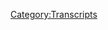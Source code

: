 {{Transcript
    | title         = [[159: Mantids and Chakra Attacks]]
    | caption       = [https://knowledgefight.libsyn.com/knowledge-fight-mantids-and-chakra-attacks Listen to this episode on Libsyn]
    | episodeNumber = [[159: Mantids and Chakra Attacks|159]]
    | length        = 01:25:00
}}

{{MessageBox
    | header     = Warning: Bot Generated Content
    | text       = This transcript was automatically generated by transcription software and likely contains many mistakes and misattributions. Please check the audio for definitive quotes, attribution, and context.
    | image      = N3yvass4myg91.webp
    | imagewidth = 50px
    | id         = warning
}}

{{TranscriptBlock
    | name      = Unknown Speaker
    | timestamp = 00:00:00.000
    | text      = Andy in Kansas, you're on the air, thanks for holding.
}}

{{TranscriptBlock
    | name      = Unknown Speaker
    | timestamp = 00:00:04.080
    | text      = Hello Alex, I'm a first name caller, I'm a huge fan, I love your work.
}}

{{TranscriptBlock
    | name      = Unknown Speaker
    | timestamp = 00:00:07.280
    | text      = I love you.
}}

{{TranscriptBlock
    | name      = Unknown Speaker
    | timestamp = 00:00:07.780
    | text      = Hey everybody, welcome back to Knowledge Fight, I'm Dan.
}}

{{TranscriptBlock
    | name      = Unknown Speaker
    | timestamp = 00:00:09.939
    | text      = I'm Jordan!
}}

{{TranscriptBlock
    | name      = Unknown Speaker
    | timestamp = 00:00:10.439
    | text      = We're a couple dudes that like to sit around, drink novelty beverages, and talk a little bit about Alex Jones.
}}

{{TranscriptBlock
    | name      = Unknown Speaker
    | timestamp = 00:00:15.279
    | text      = Indeed we are, Dan.
}}

{{TranscriptBlock
    | name      = Unknown Speaker
    | timestamp = 00:00:16.719
    | text      = Yes sir.
}}

{{TranscriptBlock
    | name      = Unknown Speaker
    | timestamp = 00:00:17.219
    | text      = Dan, these intros are becoming very tortured in the length that they are taking.
}}

{{TranscriptBlock
    | name      = Unknown Speaker
    | timestamp = 00:00:24.160
    | text      = And I, for one, feel like the intro should be short, should be tight, you get in, you get out, you make sure that everybody knows.
}}

{{TranscriptBlock
    | name      = Unknown Speaker
    | timestamp = 00:00:33.200
    | text      = But how do we do that?
}}

{{TranscriptBlock
    | name      = Unknown Speaker
    | timestamp = 00:00:33.700
    | text      = I don't know, Dan. Frankly, I don't know.
}}

{{TranscriptBlock
    | name      = Unknown Speaker
    | timestamp = 00:00:36.340
    | text      = Let's have right now a fifteen minute symposium on how to shorten the intros of the show.
}}

{{TranscriptBlock
    | name      = Unknown Speaker
    | timestamp = 00:00:40.939
    | text      = Absolutely.
}}

{{TranscriptBlock
    | name      = Unknown Speaker
    | timestamp = 00:00:41.840
    | text      = Let's do that.
}}

{{TranscriptBlock
    | name      = Unknown Speaker
    | timestamp = 00:00:42.340
    | text      = I think it's a good idea.
}}

{{TranscriptBlock
    | name      = Unknown Speaker
    | timestamp = 00:00:43.240
    | text      = Yeah, it's a good use of our and our listeners' time.
}}

{{TranscriptBlock
    | name      = Unknown Speaker
    | timestamp = 00:00:45.140
    | text      = Yeah, absolutely.
}}

{{TranscriptBlock
    | name      = Unknown Speaker
    | timestamp = 00:00:46.320
    | text      = So I say that brevity is the soul of wit, how say you?
}}

{{TranscriptBlock
    | name      = Unknown Speaker
    | timestamp = 00:00:49.880
    | text      = Uh, uh, sure.
}}

{{TranscriptBlock
    | name      = Unknown Speaker
    | timestamp = 00:00:52.079
    | text      = Okay.
}}

{{TranscriptBlock
    | name      = Unknown Speaker
    | timestamp = 00:00:52.579
    | text      = Let's do it.
}}

{{TranscriptBlock
    | name      = Unknown Speaker
    | timestamp = 00:00:53.079
    | text      = Anyway, this is a show where I know a lot about Alex Jones.
}}

{{TranscriptBlock
    | name      = Unknown Speaker
    | timestamp = 00:00:54.920
    | text      = I don't know anything about Alex Jones.
}}

{{TranscriptBlock
    | name      = Unknown Speaker
    | timestamp = 00:00:56.159
    | text      = And today it doesn't fucking matter because we're talking about Project Camelot.
}}

{{TranscriptBlock
    | name      = Unknown Speaker
    | timestamp = 00:00:58.759
    | text      = Yay!
}}

{{TranscriptBlock
    | name      = Unknown Speaker
    | timestamp = 00:01:01.119
    | text      = So, uh...
}}

{{TranscriptBlock
    | name      = Unknown Speaker
    | timestamp = 00:01:02.119
    | text      = Well then that means the Elysian space dust that we are drinking today is right on target.
}}

{{TranscriptBlock
    | name      = Unknown Speaker
    | timestamp = 00:01:08.439
    | text      = Fairly appropriate.
}}

{{TranscriptBlock
    | name      = Unknown Speaker
    | timestamp = 00:01:09.340
    | text      = Um, uh, that should be not too much of a surprise to anybody, as I told you.
}}

{{TranscriptBlock
    | name      = Unknown Speaker
    | timestamp = 00:01:13.280
    | text      = I believe this was on air.
}}

{{TranscriptBlock
    | name      = Unknown Speaker
    | timestamp = 00:01:15.239
    | text      = Yes, you did say that last week that you had a couple of Project Camelot episodes to go through.
}}

{{TranscriptBlock
    | name      = Unknown Speaker
    | timestamp = 00:01:22.120
    | text      = And it just keeps going.
}}

{{TranscriptBlock
    | name      = Unknown Speaker
    | timestamp = 00:01:23.519
    | text      = Okay.
}}

{{TranscriptBlock
    | name      = Unknown Speaker
    | timestamp = 00:01:25.319
    | text      = Monday becomes Camelot Day?
}}

{{TranscriptBlock
    | name      = Unknown Speaker
    | timestamp = 00:01:28.120
    | text      = She is making up for lost time when she was in Egypt and dumping a lot of shit on our
}}

{{TranscriptBlock
    | name      = Unknown Speaker
    | timestamp = 00:01:33.959
    | text      = plates.
}}

{{TranscriptBlock
    | name      = Unknown Speaker
    | timestamp = 00:01:34.959
    | text      = Alright, I love it.
}}

{{TranscriptBlock
    | name      = Unknown Speaker
    | timestamp = 00:01:35.959
    | text      = And so, yeah, in the foreseeable future, while you have your zanies month here in May, at
}}

{{TranscriptBlock
    | name      = Unknown Speaker
    | timestamp = 00:01:41.400
    | text      = least we will be doing Project Camelot on our Monday live streams.
}}

{{TranscriptBlock
    | name      = Unknown Speaker
    | timestamp = 00:01:45.840
    | text      = Fantastic.
}}

{{TranscriptBlock
    | name      = Unknown Speaker
    | timestamp = 00:01:46.840
    | text      = So that's what we're doing today.
}}

{{TranscriptBlock
    | name      = Unknown Speaker
    | timestamp = 00:01:48.239
    | text      = Very exciting.
}}

{{TranscriptBlock
    | name      = Unknown Speaker
    | timestamp = 00:01:49.519
    | text      = Thrilled to be doing it, vamping while I get our headphones right.
}}

{{TranscriptBlock
    | name      = Unknown Speaker
    | timestamp = 00:01:53.159
    | text      = There you go.
}}

{{TranscriptBlock
    | name      = Unknown Speaker
    | timestamp = 00:01:54.159
    | text      = Perfect.
}}

{{TranscriptBlock
    | name      = Unknown Speaker
    | timestamp = 00:01:55.159
    | text      = So before we get to it, though, I'd like to give a couple shout-outs to a couple new donors.
}}

{{TranscriptBlock
    | name      = Unknown Speaker
    | timestamp = 00:01:58.079
    | text      = Yay!
}}

{{TranscriptBlock
    | name      = Unknown Speaker
    | timestamp = 00:01:59.079
    | text      = First of all, I'd like to say thank you so much to Josephine.
}}

{{TranscriptBlock
    | name      = Unknown Speaker
    | timestamp = 00:02:02.519
    | text      = I'm a policy wonk.
}}

{{TranscriptBlock
    | name      = Unknown Speaker
    | timestamp = 00:02:03.840
    | text      = Thank you.
}}

{{TranscriptBlock
    | name      = Unknown Speaker
    | timestamp = 00:02:04.840
    | text      = Thank you very much, Josephine.
}}

{{TranscriptBlock
    | name      = Unknown Speaker
    | timestamp = 00:02:05.920
    | text      = Thanks for joining the club.
}}

{{TranscriptBlock
    | name      = Unknown Speaker
    | timestamp = 00:02:08.240
    | text      = I call it a team.
}}

{{TranscriptBlock
    | name      = Unknown Speaker
    | timestamp = 00:02:09.240
    | text      = The team.
}}

{{TranscriptBlock
    | name      = Unknown Speaker
    | timestamp = 00:02:10.240
    | text      = Alright.
}}

{{TranscriptBlock
    | name      = Unknown Speaker
    | timestamp = 00:02:11.240
    | text      = Alright.
}}

{{TranscriptBlock
    | name      = Unknown Speaker
    | timestamp = 00:02:12.240
    | text      = We appreciate it.
}}

{{TranscriptBlock
    | name      = Unknown Speaker
    | timestamp = 00:02:13.240
    | text      = You're now a policy wonk.
}}

{{TranscriptBlock
    | name      = Unknown Speaker
    | timestamp = 00:02:14.240
    | text      = Absolutely.
}}

{{TranscriptBlock
    | name      = Unknown Speaker
    | timestamp = 00:02:15.240
    | text      = Also, I'd like to thank somebody who took their donation.
}}

{{TranscriptBlock
    | name      = Unknown Speaker
    | timestamp = 00:02:16.240
    | text      = Bumped it up.
}}

{{TranscriptBlock
    | name      = Unknown Speaker
    | timestamp = 00:02:17.240
    | text      = Hell yeah!
}}

{{TranscriptBlock
    | name      = Unknown Speaker
    | timestamp = 00:02:18.240
    | text      = And now a globalist.
}}

{{TranscriptBlock
    | name      = Unknown Speaker
    | timestamp = 00:02:19.240
    | text      = Thank you so much, Doug.
}}

{{TranscriptBlock
    | name      = Unknown Speaker
    | timestamp = 00:02:20.840
    | text      = I'm a policy wonk.
}}

{{TranscriptBlock
    | name      = Unknown Speaker
    | timestamp = 00:02:21.840
    | text      = Four stars.
}}

{{TranscriptBlock
    | name      = Unknown Speaker
    | timestamp = 00:02:22.840
    | text      = Go home to your mother and tell her you're brilliant.
}}

{{TranscriptBlock
    | name      = Unknown Speaker
    | timestamp = 00:02:25.759
    | text      = Someone, someone, sodomite, sent me a bucket of poop.
}}

{{TranscriptBlock
    | name      = Unknown Speaker
    | timestamp = 00:02:27.439
    | text      = Daddy shark!
}}

{{TranscriptBlock
    | name      = Unknown Speaker
    | timestamp = 00:02:28.439
    | text      = Bam, bam, bam, bam, bam.
}}

{{TranscriptBlock
    | name      = Unknown Speaker
    | timestamp = 00:02:30.439
    | text      = And very exciting.
}}

{{TranscriptBlock
    | name      = Unknown Speaker
    | timestamp = 00:02:32.120
    | text      = There's a lot of confusion.
}}

{{TranscriptBlock
    | name      = Unknown Speaker
    | timestamp = 00:02:33.500
    | text      = There are multiple Duggs who donate to the show, and I'm doing a terrible job differentiating
}}

{{TranscriptBlock
    | name      = Unknown Speaker
    | timestamp = 00:02:38.479
    | text      = between them.
}}

{{TranscriptBlock
    | name      = Unknown Speaker
    | timestamp = 00:02:40.000
    | text      = There's a number of people with the same name.
}}

{{TranscriptBlock
    | name      = Unknown Speaker
    | timestamp = 00:02:41.639
    | text      = We got a number of mics in the mix.
}}

{{TranscriptBlock
    | name      = Unknown Speaker
    | timestamp = 00:02:45.400
    | text      = I'm not doing a good job, but if you hear your name, we appreciate you.
}}

{{TranscriptBlock
    | name      = Unknown Speaker
    | timestamp = 00:02:48.919
    | text      = Even if it's not your name, even if it's not you, we're still representing the Duggs and
}}

{{TranscriptBlock
    | name      = Unknown Speaker
    | timestamp = 00:02:54.520
    | text      = the mics in the world.
}}

{{TranscriptBlock
    | name      = Unknown Speaker
    | timestamp = 00:02:55.919
    | text      = Absolutely.
}}

{{TranscriptBlock
    | name      = Unknown Speaker
    | timestamp = 00:02:56.919
    | text      = Absolutely.
}}

{{TranscriptBlock
    | name      = Unknown Speaker
    | timestamp = 00:02:57.919
    | text      = So, Jordan.
}}

{{TranscriptBlock
    | name      = Unknown Speaker
    | timestamp = 00:02:58.919
    | text      = You know what?
}}

{{TranscriptBlock
    | name      = Unknown Speaker
    | timestamp = 00:02:59.919
    | text      = Actually, I did check our iTunes statistics.
}}

{{TranscriptBlock
    | name      = Unknown Speaker
    | timestamp = 00:03:02.680
    | text      = We are fairly low in the overall rankings.
}}

{{TranscriptBlock
    | name      = Unknown Speaker
    | timestamp = 00:03:06.560
    | text      = You don't say.
}}

{{TranscriptBlock
    | name      = Unknown Speaker
    | timestamp = 00:03:07.560
    | text      = We're not in the top 20 yet.
}}

{{TranscriptBlock
    | name      = Unknown Speaker
    | timestamp = 00:03:08.599
    | text      = You don't say.
}}

{{TranscriptBlock
    | name      = Unknown Speaker
    | timestamp = 00:03:09.719
    | text      = But in Duggs and Mics, number one.
}}

{{TranscriptBlock
    | name      = Unknown Speaker
    | timestamp = 00:03:12.800
    | text      = Oh, huge.
}}

{{TranscriptBlock
    | name      = Unknown Speaker
    | timestamp = 00:03:13.800
    | text      = Number one, all Duggs, all mics listen to the show.
}}

{{TranscriptBlock
    | name      = Unknown Speaker
    | timestamp = 00:03:16.840
    | text      = Huge!
}}

{{TranscriptBlock
    | name      = Unknown Speaker
    | timestamp = 00:03:17.840
    | text      = Absolutely.
}}

{{TranscriptBlock
    | name      = Unknown Speaker
    | timestamp = 00:03:18.840
    | text      = All iTunes keeps that kind of statistic.
}}

{{TranscriptBlock
    | name      = Unknown Speaker
    | timestamp = 00:03:20.759
    | text      = It's really crazy.
}}

{{TranscriptBlock
    | name      = Unknown Speaker
    | timestamp = 00:03:21.759
    | text      = Yeah, that really helps us out.
}}

{{TranscriptBlock
    | name      = Unknown Speaker
    | timestamp = 00:03:22.960
    | text      = It's maybe a little bit not good.
}}

{{TranscriptBlock
    | name      = Unknown Speaker
    | timestamp = 00:03:24.960
    | text      = Are you a Dugg?
}}

{{TranscriptBlock
    | name      = Unknown Speaker
    | timestamp = 00:03:25.960
    | text      = Do you like audio?
}}

{{TranscriptBlock
    | name      = Unknown Speaker
    | timestamp = 00:03:26.960
    | text      = Check this out.
}}

{{TranscriptBlock
    | name      = Unknown Speaker
    | timestamp = 00:03:28.960
    | text      = In recommended podcasts, most Duggs like this show.
}}

{{TranscriptBlock
    | name      = Unknown Speaker
    | timestamp = 00:03:33.280
    | text      = Yeah.
}}

{{TranscriptBlock
    | name      = Unknown Speaker
    | timestamp = 00:03:34.280
    | text      = Nine out of ten Duggs agree.
}}

{{TranscriptBlock
    | name      = Unknown Speaker
    | timestamp = 00:03:35.280
    | text      = Knowledge fight.
}}

{{TranscriptBlock
    | name      = Unknown Speaker
    | timestamp = 00:03:36.280
    | text      = Pretty good.
}}

{{TranscriptBlock
    | name      = Unknown Speaker
    | timestamp = 00:03:37.280
    | text      = So, today, like I said, we are talking Project Camelot.
}}

{{TranscriptBlock
    | name      = Unknown Speaker
    | timestamp = 00:03:42.719
    | text      = Let's do it.
}}

{{TranscriptBlock
    | name      = Unknown Speaker
    | timestamp = 00:03:43.719
    | text      = For everybody out there who doesn't know, who doesn't listen to our show on a totally
}}

{{TranscriptBlock
    | name      = Unknown Speaker
    | timestamp = 00:03:47.060
    | text      = regular basis every now and again, we have to go and dip our toes into the murky waters
}}

{{TranscriptBlock
    | name      = Unknown Speaker
    | timestamp = 00:03:51.159
    | text      = of the secret space program, and Carrie Cassidy's show that she does on YouTube called Project
}}

{{TranscriptBlock
    | name      = Unknown Speaker
    | timestamp = 00:03:56.840
    | text      = Camelot, where she talks to crazy people.
}}

{{TranscriptBlock
    | name      = Unknown Speaker
    | timestamp = 00:04:00.280
    | text      = It's interesting that we, like, the world is so insane, the only way to relieve ourselves
}}

{{TranscriptBlock
    | name      = Unknown Speaker
    | timestamp = 00:04:09.159
    | text      = of the insanity is to raise the bar a lot higher.
}}

{{TranscriptBlock
    | name      = Unknown Speaker
    | timestamp = 00:04:13.400
    | text      = Yeah, take it to the fun level of insanity.
}}

{{TranscriptBlock
    | name      = Unknown Speaker
    | timestamp = 00:04:16.240
    | text      = Exactly.
}}

{{TranscriptBlock
    | name      = Unknown Speaker
    | timestamp = 00:04:17.240
    | text      = Yeah, yeah.
}}

{{TranscriptBlock
    | name      = Unknown Speaker
    | timestamp = 00:04:18.240
    | text      = I've got to say, I think, from some of the research that I've done, it seems like the
}}

{{TranscriptBlock
    | name      = Unknown Speaker
    | timestamp = 00:04:22.360
    | text      = guy we're going to be talking about today likes to sue people.
}}

{{TranscriptBlock
    | name      = Unknown Speaker
    | timestamp = 00:04:25.720
    | text      = Okay.
}}

{{TranscriptBlock
    | name      = Unknown Speaker
    | timestamp = 00:04:26.720
    | text      = I'm liking that.
}}

{{TranscriptBlock
    | name      = Unknown Speaker
    | timestamp = 00:04:27.720
    | text      = I could handle a lawsuit.
}}

{{TranscriptBlock
    | name      = Unknown Speaker
    | timestamp = 00:04:29.360
    | text      = We might have to be careful.
}}

{{TranscriptBlock
    | name      = Unknown Speaker
    | timestamp = 00:04:30.839
    | text      = We're going to represent ourselves in court, Dan.
}}

{{TranscriptBlock
    | name      = Unknown Speaker
    | timestamp = 00:04:33.160
    | text      = Oh, absolutely.
}}

{{TranscriptBlock
    | name      = Unknown Speaker
    | timestamp = 00:04:34.160
    | text      = Yeah.
}}

{{TranscriptBlock
    | name      = Unknown Speaker
    | timestamp = 00:04:35.160
    | text      = So, here is the introduction where Carrie gets going with her interview, and I'm not
}}

{{TranscriptBlock
    | name      = Unknown Speaker
    | timestamp = 00:04:38.600
    | text      = going to tell you anything about what's going on until we get to it.
}}

{{TranscriptBlock
    | name      = Unknown Speaker
    | timestamp = 00:04:43.560
    | text      = That's my way of saying no setup.
}}

{{TranscriptBlock
    | name      = Unknown Speaker
    | timestamp = 00:04:45.279
    | text      = Gotcha.
}}

{{TranscriptBlock
    | name      = Unknown Speaker
    | timestamp = 00:04:46.279
    | text      = Okay, Simon, it's lovely to have you on my show.
}}

{{TranscriptBlock
    | name      = Unknown Speaker
    | timestamp = 00:04:49.879
    | text      = This is completely bizarre, but YouTube seems to have stopped working, at least for the
}}

{{TranscriptBlock
    | name      = Unknown Speaker
    | timestamp = 00:04:57.279
    | text      = moment, and we're going to check back in on that during this conversation, but we figured
}}

{{TranscriptBlock
    | name      = Unknown Speaker
    | timestamp = 00:05:01.360
    | text      = we'd bring you on live here just because we shouldn't let anything stop us, right?
}}

{{TranscriptBlock
    | name      = Unknown Speaker
    | timestamp = 00:05:07.399
    | text      = Well done.
}}

{{TranscriptBlock
    | name      = Unknown Speaker
    | timestamp = 00:05:08.399
    | text      = I love that.
}}

{{TranscriptBlock
    | name      = Unknown Speaker
    | timestamp = 00:05:11.680
    | text      = Well done.
}}

{{TranscriptBlock
    | name      = Unknown Speaker
    | timestamp = 00:05:12.680
    | text      = Well done.
}}

{{TranscriptBlock
    | name      = Unknown Speaker
    | timestamp = 00:05:13.680
    | text      = So, they're live.
}}

{{TranscriptBlock
    | name      = Unknown Speaker
    | timestamp = 00:05:14.680
    | text      = What's going on now, Dan?
}}

{{TranscriptBlock
    | name      = Unknown Speaker
    | timestamp = 00:05:15.680
    | text      = They're live on Facebook because Carrie believes-
}}

{{TranscriptBlock
    | name      = Unknown Speaker
    | timestamp = 00:05:17.560
    | text      = YouTube has just stopped working.
}}

{{TranscriptBlock
    | name      = Unknown Speaker
    | timestamp = 00:05:19.560
    | text      = That's one theory, and her other theory is that she's being hacked slash attacked.
}}

{{TranscriptBlock
    | name      = Unknown Speaker
    | timestamp = 00:05:24.240
    | text      = Could be.
}}

{{TranscriptBlock
    | name      = Unknown Speaker
    | timestamp = 00:05:25.240
    | text      = There's attacks going on.
}}

{{TranscriptBlock
    | name      = Unknown Speaker
    | timestamp = 00:05:26.240
    | text      = You know how people DDoS YouTube channels all the time?
}}

{{TranscriptBlock
    | name      = Unknown Speaker
    | timestamp = 00:05:29.399
    | text      = Absolutely.
}}

{{TranscriptBlock
    | name      = Unknown Speaker
    | timestamp = 00:05:30.399
    | text      = That's absolutely the way it goes.
}}

{{TranscriptBlock
    | name      = Unknown Speaker
    | timestamp = 00:05:31.399
    | text      = They don't want the information to get out there.
}}

{{TranscriptBlock
    | name      = Unknown Speaker
    | timestamp = 00:05:32.879
    | text      = No, no, no, no.
}}

{{TranscriptBlock
    | name      = Unknown Speaker
    | timestamp = 00:05:33.879
    | text      = So, just for fun, I'm going to drop some knowledge on you about her guest before we get into
}}

{{TranscriptBlock
    | name      = Unknown Speaker
    | timestamp = 00:05:37.839
    | text      = anything.
}}

{{TranscriptBlock
    | name      = Unknown Speaker
    | timestamp = 00:05:38.839
    | text      = Her guest is a guy named Simon Parks.
}}

{{TranscriptBlock
    | name      = Unknown Speaker
    | timestamp = 00:05:40.680
    | text      = Simon Parks.
}}

{{TranscriptBlock
    | name      = Unknown Speaker
    | timestamp = 00:05:41.680
    | text      = Not to be confused with another Simon Parks.
}}

{{TranscriptBlock
    | name      = Unknown Speaker
    | timestamp = 00:05:43.879
    | text      = The one who likes to do drawings?
}}

{{TranscriptBlock
    | name      = Unknown Speaker
    | timestamp = 00:05:45.120
    | text      = No, there's a guy who got arrested for tying a pig's head to a mosque in London and spray
}}

{{TranscriptBlock
    | name      = Unknown Speaker
    | timestamp = 00:05:50.420
    | text      = painting racial slurs, and that was not him.
}}

{{TranscriptBlock
    | name      = Unknown Speaker
    | timestamp = 00:05:53.160
    | text      = That wasn't him?
}}

{{TranscriptBlock
    | name      = Unknown Speaker
    | timestamp = 00:05:54.160
    | text      = No.
}}

{{TranscriptBlock
    | name      = Unknown Speaker
    | timestamp = 00:05:55.160
    | text      = Same name, not him.
}}

{{TranscriptBlock
    | name      = Unknown Speaker
    | timestamp = 00:05:56.160
    | text      = Proveable.
}}

{{TranscriptBlock
    | name      = Unknown Speaker
    | timestamp = 00:05:57.160
    | text      = Yes.
}}

{{TranscriptBlock
    | name      = Unknown Speaker
    | timestamp = 00:05:58.160
    | text      = I've seen pictures of both of them.
}}

{{TranscriptBlock
    | name      = Unknown Speaker
    | timestamp = 00:05:59.160
    | text      = It's not the same guy.
}}

{{TranscriptBlock
    | name      = Unknown Speaker
    | timestamp = 00:06:00.160
    | text      = Have you ever seen them in the same room?
}}

{{TranscriptBlock
    | name      = Unknown Speaker
    | timestamp = 00:06:01.160
    | text      = No.
}}

{{TranscriptBlock
    | name      = Unknown Speaker
    | timestamp = 00:06:02.160
    | text      = But I've never been to UK.
}}

{{TranscriptBlock
    | name      = Unknown Speaker
    | timestamp = 00:06:03.160
    | text      = Classic surgery is still a thing.
}}

{{TranscriptBlock
    | name      = Unknown Speaker
    | timestamp = 00:06:04.160
    | text      = That's true.
}}

{{TranscriptBlock
    | name      = Unknown Speaker
    | timestamp = 00:06:05.160
    | text      = It's not him.
}}

{{TranscriptBlock
    | name      = Unknown Speaker
    | timestamp = 00:06:06.160
    | text      = It could be a Mission Impossible style mask.
}}

{{TranscriptBlock
    | name      = Unknown Speaker
    | timestamp = 00:06:08.259
    | text      = It's not him.
}}

{{TranscriptBlock
    | name      = Unknown Speaker
    | timestamp = 00:06:09.259
    | text      = I just wanted to make sure in case some of our listeners Google or anything get the wrong
}}

{{TranscriptBlock
    | name      = Unknown Speaker
    | timestamp = 00:06:12.779
    | text      = idea that, like, why didn't you talk about this?
}}

{{TranscriptBlock
    | name      = Unknown Speaker
    | timestamp = 00:06:15.040
    | text      = It's not him.
}}

{{TranscriptBlock
    | name      = Unknown Speaker
    | timestamp = 00:06:16.720
    | text      = There's also another, there's an adventurer who went missing in Simon Parks.
}}

{{TranscriptBlock
    | name      = Unknown Speaker
    | timestamp = 00:06:21.660
    | text      = This is not that guy.
}}

{{TranscriptBlock
    | name      = Unknown Speaker
    | timestamp = 00:06:23.000
    | text      = Okay.
}}

{{TranscriptBlock
    | name      = Unknown Speaker
    | timestamp = 00:06:24.000
    | text      = Well, if he did go missing and then wound up on Project Camelot, that would make the
}}

{{TranscriptBlock
    | name      = Unknown Speaker
    | timestamp = 00:06:27.579
    | text      = most sense.
}}

{{TranscriptBlock
    | name      = Unknown Speaker
    | timestamp = 00:06:28.579
    | text      = Check out.
}}

{{TranscriptBlock
    | name      = Unknown Speaker
    | timestamp = 00:06:29.579
    | text      = Yeah, yeah, yeah.
}}

{{TranscriptBlock
    | name      = Unknown Speaker
    | timestamp = 00:06:30.579
    | text      = I'm imagining she's about to have Amelia Earhart on next.
}}

{{TranscriptBlock
    | name      = Unknown Speaker
    | timestamp = 00:06:32.639
    | text      = I'm going to read to you from a Huffington Post article in 2013 about Simon Parks.
}}

{{TranscriptBlock
    | name      = Unknown Speaker
    | timestamp = 00:06:38.120
    | text      = Quote, a labor counselor has claimed he has fathered a child with an alien and that the
}}

{{TranscriptBlock
    | name      = Unknown Speaker
    | timestamp = 00:06:42.839
    | text      = regular sex he has with an extraterrestrial is causing tension in his human marriage.
}}

{{TranscriptBlock
    | name      = Unknown Speaker
    | timestamp = 00:06:49.399
    | text      = It would.
}}

{{TranscriptBlock
    | name      = Unknown Speaker
    | timestamp = 00:06:51.199
    | text      = So far, everything tracks logically.
}}

{{TranscriptBlock
    | name      = Unknown Speaker
    | timestamp = 00:06:54.120
    | text      = He's in an elected office.
}}

{{TranscriptBlock
    | name      = Unknown Speaker
    | timestamp = 00:06:55.519
    | text      = Wait, what?
}}

{{TranscriptBlock
    | name      = Unknown Speaker
    | timestamp = 00:06:56.959
    | text      = He's a...
}}

{{TranscriptBlock
    | name      = Unknown Speaker
    | timestamp = 00:06:57.959
    | text      = Wait, what?
}}

{{TranscriptBlock
    | name      = Unknown Speaker
    | timestamp = 00:06:58.959
    | text      = He's an MP?
}}

{{TranscriptBlock
    | name      = Unknown Speaker
    | timestamp = 00:06:59.959
    | text      = No, he's a counselor.
}}

{{TranscriptBlock
    | name      = Unknown Speaker
    | timestamp = 00:07:00.959
    | text      = He's a counselor.
}}

{{TranscriptBlock
    | name      = Unknown Speaker
    | timestamp = 00:07:01.959
    | text      = I think it's like a mayor of a small town or something like that.
}}

{{TranscriptBlock
    | name      = Unknown Speaker
    | timestamp = 00:07:03.920
    | text      = Okay, all right.
}}

{{TranscriptBlock
    | name      = Unknown Speaker
    | timestamp = 00:07:04.920
    | text      = Or like a council person.
}}

{{TranscriptBlock
    | name      = Unknown Speaker
    | timestamp = 00:07:05.920
    | text      = I like it.
}}

{{TranscriptBlock
    | name      = Unknown Speaker
    | timestamp = 00:07:06.920
    | text      = I think council person is the equivalent.
}}

{{TranscriptBlock
    | name      = Unknown Speaker
    | timestamp = 00:07:07.920
    | text      = Simon Parks, who represents Stakesby on Whitby, town council.
}}

{{TranscriptBlock
    | name      = Unknown Speaker
    | timestamp = 00:07:11.800
    | text      = Great.
}}

{{TranscriptBlock
    | name      = Unknown Speaker
    | timestamp = 00:07:12.800
    | text      = Great.
}}

{{TranscriptBlock
    | name      = Unknown Speaker
    | timestamp = 00:07:13.800
    | text      = Is that the name of the city?
}}

{{TranscriptBlock
    | name      = Unknown Speaker
    | timestamp = 00:07:14.800
    | text      = Stakesby on Whitby.
}}

{{TranscriptBlock
    | name      = Unknown Speaker
    | timestamp = 00:07:15.800
    | text      = Yes.
}}

{{TranscriptBlock
    | name      = Unknown Speaker
    | timestamp = 00:07:16.800
    | text      = All right.
}}

{{TranscriptBlock
    | name      = Unknown Speaker
    | timestamp = 00:07:17.800
    | text      = Good.
}}

{{TranscriptBlock
    | name      = Unknown Speaker
    | timestamp = 00:07:18.800
    | text      = Good.
}}

{{TranscriptBlock
    | name      = Unknown Speaker
    | timestamp = 00:07:19.800
    | text      = He represents their town council, told the Northern Echo he has had a child called Zarka
}}

{{TranscriptBlock
    | name      = Unknown Speaker
    | timestamp = 00:07:21.600
    | text      = with an alien he refers to as the Cat Queen.
}}

{{TranscriptBlock
    | name      = Unknown Speaker
    | timestamp = 00:07:25.839
    | text      = Not Contessa, the Black Panther Beast being.
}}

{{TranscriptBlock
    | name      = Unknown Speaker
    | timestamp = 00:07:29.120
    | text      = Okay.
}}

{{TranscriptBlock
    | name      = Unknown Speaker
    | timestamp = 00:07:30.120
    | text      = Okay.
}}

{{TranscriptBlock
    | name      = Unknown Speaker
    | timestamp = 00:07:31.120
    | text      = She's just...
}}

{{TranscriptBlock
    | name      = Unknown Speaker
    | timestamp = 00:07:32.120
    | text      = Her name is the Cat Queen?
}}

{{TranscriptBlock
    | name      = Unknown Speaker
    | timestamp = 00:07:33.720
    | text      = That's what he refers to her as.
}}

{{TranscriptBlock
    | name      = Unknown Speaker
    | timestamp = 00:07:34.720
    | text      = You know, that's not a very intimate relationship.
}}

{{TranscriptBlock
    | name      = Unknown Speaker
    | timestamp = 00:07:36.839
    | text      = Certainly not.
}}

{{TranscriptBlock
    | name      = Unknown Speaker
    | timestamp = 00:07:37.839
    | text      = No, no, no, no.
}}

{{TranscriptBlock
    | name      = Unknown Speaker
    | timestamp = 00:07:38.839
    | text      = You're gonna learn why.
}}

{{TranscriptBlock
    | name      = Unknown Speaker
    | timestamp = 00:07:39.839
    | text      = If you're using honorifics with the person who is the mother of your child or person
}}

{{TranscriptBlock
    | name      = Unknown Speaker
    | timestamp = 00:07:44.160
    | text      = of your child's birth, I don't know.
}}

{{TranscriptBlock
    | name      = Unknown Speaker
    | timestamp = 00:07:47.100
    | text      = I swear every single sentence makes this weirder.
}}

{{TranscriptBlock
    | name      = Unknown Speaker
    | timestamp = 00:07:51.920
    | text      = Okay.
}}

{{TranscriptBlock
    | name      = Unknown Speaker
    | timestamp = 00:07:52.920
    | text      = Check this sentence.
}}

{{TranscriptBlock
    | name      = Unknown Speaker
    | timestamp = 00:07:53.920
    | text      = Okay.
}}

{{TranscriptBlock
    | name      = Unknown Speaker
    | timestamp = 00:07:54.920
    | text      = The driving instructor...
}}

{{TranscriptBlock
    | name      = Unknown Speaker
    | timestamp = 00:07:55.920
    | text      = All right.
}}

{{TranscriptBlock
    | name      = Unknown Speaker
    | timestamp = 00:07:56.920
    | text      = Already done.
}}

{{TranscriptBlock
    | name      = Unknown Speaker
    | timestamp = 00:07:57.920
    | text      = ...who has three children with his human wife...
}}

{{TranscriptBlock
    | name      = Unknown Speaker
    | timestamp = 00:07:59.639
    | text      = Wait, wait, wait, wait, wait.
}}

{{TranscriptBlock
    | name      = Unknown Speaker
    | timestamp = 00:08:00.860
    | text      = He's a driving instructor.
}}

{{TranscriptBlock
    | name      = Unknown Speaker
    | timestamp = 00:08:02.139
    | text      = By career, yes.
}}

{{TranscriptBlock
    | name      = Unknown Speaker
    | timestamp = 00:08:03.600
    | text      = That shouldn't be allowed.
}}

{{TranscriptBlock
    | name      = Unknown Speaker
    | timestamp = 00:08:05.279
    | text      = Driving instructor who's also on the town council of Steaksby on Whitby.
}}

{{TranscriptBlock
    | name      = Unknown Speaker
    | timestamp = 00:08:09.879
    | text      = Yeah.
}}

{{TranscriptBlock
    | name      = Unknown Speaker
    | timestamp = 00:08:10.879
    | text      = You know, I got my driver's license from a guy who fucked an alien.
}}

{{TranscriptBlock
    | name      = Unknown Speaker
    | timestamp = 00:08:13.600
    | text      = So he has three children with his human wife.
}}

{{TranscriptBlock
    | name      = Unknown Speaker
    | timestamp = 00:08:16.240
    | text      = Right.
}}

{{TranscriptBlock
    | name      = Unknown Speaker
    | timestamp = 00:08:17.240
    | text      = Right, right, right.
}}

{{TranscriptBlock
    | name      = Unknown Speaker
    | timestamp = 00:08:18.240
    | text      = Important distinction to make.
}}

{{TranscriptBlock
    | name      = Unknown Speaker
    | timestamp = 00:08:19.519
    | text      = He says that the intercourse with the alien happens about four times a year.
}}

{{TranscriptBlock
    | name      = Unknown Speaker
    | timestamp = 00:08:23.319
    | text      = Quote, what will happen is that we will hold hands and I will say, I'm ready.
}}

{{TranscriptBlock
    | name      = Unknown Speaker
    | timestamp = 00:08:27.459
    | text      = And then the technology...
}}

{{TranscriptBlock
    | name      = Unknown Speaker
    | timestamp = 00:08:28.459
    | text      = Okay.
}}

{{TranscriptBlock
    | name      = Unknown Speaker
    | timestamp = 00:08:29.459
    | text      = All right.
}}

{{TranscriptBlock
    | name      = Unknown Speaker
    | timestamp = 00:08:30.459
    | text      = And then...
}}

{{TranscriptBlock
    | name      = Unknown Speaker
    | timestamp = 00:08:31.459
    | text      = At least she's getting consent.
}}

{{TranscriptBlock
    | name      = Unknown Speaker
    | timestamp = 00:08:35.240
    | text      = That's fair.
}}

{{TranscriptBlock
    | name      = Unknown Speaker
    | timestamp = 00:08:36.240
    | text      = I think that's really important.
}}

{{TranscriptBlock
    | name      = Unknown Speaker
    | timestamp = 00:08:37.240
    | text      = Yeah.
}}

{{TranscriptBlock
    | name      = Unknown Speaker
    | timestamp = 00:08:38.240
    | text      = And then the technology I don't understand will take us up to a craft orbiting the earth,
}}

{{TranscriptBlock
    | name      = Unknown Speaker
    | timestamp = 00:08:41.679
    | text      = he said.
}}

{{TranscriptBlock
    | name      = Unknown Speaker
    | timestamp = 00:08:42.679
    | text      = Right.
}}

{{TranscriptBlock
    | name      = Unknown Speaker
    | timestamp = 00:08:43.679
    | text      = The labor politician has also claimed he was abducted by extraterrestrials as a child and
}}

{{TranscriptBlock
    | name      = Unknown Speaker
    | timestamp = 00:08:46.840
    | text      = that his real mother is a nine foot tall alien with eight fingers.
}}

{{TranscriptBlock
    | name      = Unknown Speaker
    | timestamp = 00:08:49.960
    | text      = All right.
}}

{{TranscriptBlock
    | name      = Unknown Speaker
    | timestamp = 00:08:50.960
    | text      = All right.
}}

{{TranscriptBlock
    | name      = Unknown Speaker
    | timestamp = 00:08:51.960
    | text      = He said...
}}

{{TranscriptBlock
    | name      = Unknown Speaker
    | timestamp = 00:08:52.960
    | text      = A total or per hand?
}}

{{TranscriptBlock
    | name      = Unknown Speaker
    | timestamp = 00:08:53.960
    | text      = I think it's total.
}}

{{TranscriptBlock
    | name      = Unknown Speaker
    | timestamp = 00:08:54.960
    | text      = How many hands does she have?
}}

{{TranscriptBlock
    | name      = Unknown Speaker
    | timestamp = 00:08:55.960
    | text      = That's a great question.
}}

{{TranscriptBlock
    | name      = Unknown Speaker
    | timestamp = 00:08:56.960
    | text      = He does not specify.
}}

{{TranscriptBlock
    | name      = Unknown Speaker
    | timestamp = 00:08:57.960
    | text      = Okay.
}}

{{TranscriptBlock
    | name      = Unknown Speaker
    | timestamp = 00:08:58.960
    | text      = He said, quote, it's a personal matter and doesn't affect my work.
}}

{{TranscriptBlock
    | name      = Unknown Speaker
    | timestamp = 00:09:03.240
    | text      = It is a personal matter.
}}

{{TranscriptBlock
    | name      = Unknown Speaker
    | timestamp = 00:09:09.960
    | text      = He mixes business.
}}

{{TranscriptBlock
    | name      = Unknown Speaker
    | timestamp = 00:09:10.960
    | text      = It is a personal matter.
}}

{{TranscriptBlock
    | name      = Unknown Speaker
    | timestamp = 00:09:11.960
    | text      = Sure.
}}

{{TranscriptBlock
    | name      = Unknown Speaker
    | timestamp = 00:09:12.960
    | text      = It's against the law to fire him for mental illness, that's for sure.
}}

{{TranscriptBlock
    | name      = Unknown Speaker
    | timestamp = 00:09:15.080
    | text      = I'm more interested in fixing someone's leaking roof or potholes.
}}

{{TranscriptBlock
    | name      = Unknown Speaker
    | timestamp = 00:09:18.399
    | text      = People don't want me to talk about aliens.
}}

{{TranscriptBlock
    | name      = Unknown Speaker
    | timestamp = 00:09:20.480
    | text      = Agreed.
}}

{{TranscriptBlock
    | name      = Unknown Speaker
    | timestamp = 00:09:21.639
    | text      = I get more common sense out of the aliens than out of Scarborough Town Hall.
}}

{{TranscriptBlock
    | name      = Unknown Speaker
    | timestamp = 00:09:25.679
    | text      = Okay.
}}

{{TranscriptBlock
    | name      = Unknown Speaker
    | timestamp = 00:09:26.679
    | text      = Wink.
}}

{{TranscriptBlock
    | name      = Unknown Speaker
    | timestamp = 00:09:27.679
    | text      = All right.
}}

{{TranscriptBlock
    | name      = Unknown Speaker
    | timestamp = 00:09:28.679
    | text      = All right.
}}

{{TranscriptBlock
    | name      = Unknown Speaker
    | timestamp = 00:09:29.679
    | text      = Cool.
}}

{{TranscriptBlock
    | name      = Unknown Speaker
    | timestamp = 00:09:30.679
    | text      = All right.
}}

{{TranscriptBlock
    | name      = Unknown Speaker
    | timestamp = 00:09:31.679
    | text      = Fellow counselor Terry Jenison told the...
}}

{{TranscriptBlock
    | name      = Unknown Speaker
    | timestamp = 00:09:32.679
    | text      = Fellow counselors who are just...
}}

{{TranscriptBlock
    | name      = Unknown Speaker
    | timestamp = 00:09:34.159
    | text      = Okay.
}}

{{TranscriptBlock
    | name      = Unknown Speaker
    | timestamp = 00:09:35.159
    | text      = All right.
}}

{{TranscriptBlock
    | name      = Unknown Speaker
    | timestamp = 00:09:36.159
    | text      = He told the Yorkshire Post, quote, I'm completely in the dark about this.
}}

{{TranscriptBlock
    | name      = Unknown Speaker
    | timestamp = 00:09:40.159
    | text      = Well, it is a personal matter here.
}}

{{TranscriptBlock
    | name      = Unknown Speaker
    | timestamp = 00:09:47.000
    | text      = They're coworkers.
}}

{{TranscriptBlock
    | name      = Unknown Speaker
    | timestamp = 00:09:48.159
    | text      = You keep your personal and your professional life separate.
}}

{{TranscriptBlock
    | name      = Unknown Speaker
    | timestamp = 00:09:51.080
    | text      = That's good politics.
}}

{{TranscriptBlock
    | name      = Unknown Speaker
    | timestamp = 00:09:52.080
    | text      = But that quote on background is amazing.
}}

{{TranscriptBlock
    | name      = Unknown Speaker
    | timestamp = 00:09:53.759
    | text      = It's perfect.
}}

{{TranscriptBlock
    | name      = Unknown Speaker
    | timestamp = 00:09:54.759
    | text      = I'm in the dark on this.
}}

{{TranscriptBlock
    | name      = Unknown Speaker
    | timestamp = 00:09:55.759
    | text      = Whoa.
}}

{{TranscriptBlock
    | name      = Unknown Speaker
    | timestamp = 00:09:56.759
    | text      = Whoa.
}}

{{TranscriptBlock
    | name      = Unknown Speaker
    | timestamp = 00:09:57.759
    | text      = Don't ask me.
}}

{{TranscriptBlock
    | name      = Unknown Speaker
    | timestamp = 00:09:58.759
    | text      = Nope.
}}

{{TranscriptBlock
    | name      = Unknown Speaker
    | timestamp = 00:09:59.759
    | text      = No comments.
}}

{{TranscriptBlock
    | name      = Unknown Speaker
    | timestamp = 00:10:00.759
    | text      = No comments.
}}

{{TranscriptBlock
    | name      = Unknown Speaker
    | timestamp = 00:10:01.759
    | text      = It says, quote, the article starts, opponents of Simon Parks accused the 53-year-old of
}}

{{TranscriptBlock
    | name      = Unknown Speaker
    | timestamp = 00:10:09.000
    | text      = turning Whitby Town Council in North York's into a laughing stock with outlandish beliefs
}}

{{TranscriptBlock
    | name      = Unknown Speaker
    | timestamp = 00:10:14.159
    | text      = and conspiracy theories about government cover-ups, UFOs, non-humans, and the Illuminati.
}}

{{TranscriptBlock
    | name      = Unknown Speaker
    | timestamp = 00:10:19.039
    | text      = Earlier this year, he claimed that the armed separatist conflict in Ukraine had been sparked
}}

{{TranscriptBlock
    | name      = Unknown Speaker
    | timestamp = 00:10:23.360
    | text      = by an alien race called the Nordics advising Russian President Vladimir Putin.
}}

{{TranscriptBlock
    | name      = Unknown Speaker
    | timestamp = 00:10:27.480
    | text      = Close enough.
}}

{{TranscriptBlock
    | name      = Unknown Speaker
    | timestamp = 00:10:28.480
    | text      = Sure.
}}

{{TranscriptBlock
    | name      = Unknown Speaker
    | timestamp = 00:10:29.480
    | text      = Might as well be true.
}}

{{TranscriptBlock
    | name      = Unknown Speaker
    | timestamp = 00:10:30.480
    | text      = That's fine, but that's not keeping this separate from your work.
}}

{{TranscriptBlock
    | name      = Unknown Speaker
    | timestamp = 00:10:32.799
    | text      = It's over.
}}

{{TranscriptBlock
    | name      = Unknown Speaker
    | timestamp = 00:10:33.799
    | text      = Now, hold on.
}}

{{TranscriptBlock
    | name      = Unknown Speaker
    | timestamp = 00:10:35.159
    | text      = Let me ask you a question.
}}

{{TranscriptBlock
    | name      = Unknown Speaker
    | timestamp = 00:10:37.240
    | text      = What are his policy positions?
}}

{{TranscriptBlock
    | name      = Unknown Speaker
    | timestamp = 00:10:40.000
    | text      = Because frankly, if he's just a really good counselor who believes in sane shit, isn't
}}

{{TranscriptBlock
    | name      = Unknown Speaker
    | timestamp = 00:10:44.519
    | text      = that better than a normal guy who is trying to pass a tax cut?
}}

{{TranscriptBlock
    | name      = Unknown Speaker
    | timestamp = 00:10:49.240
    | text      = Maybe.
}}

{{TranscriptBlock
    | name      = Unknown Speaker
    | timestamp = 00:10:50.240
    | text      = I'm all for this shit.
}}

{{TranscriptBlock
    | name      = Unknown Speaker
    | timestamp = 00:10:51.240
    | text      = I would say...
}}

{{TranscriptBlock
    | name      = Unknown Speaker
    | timestamp = 00:10:52.240
    | text      = I would take this guy over Paul Ryan any fucking day of the week, and you can quote me on that
}}

{{TranscriptBlock
    | name      = Unknown Speaker
    | timestamp = 00:10:58.139
    | text      = alien newspaper.
}}

{{TranscriptBlock
    | name      = Unknown Speaker
    | timestamp = 00:10:59.139
    | text      = I would say that there's not a lot of Nordic-related issues in the Stakesby on Whitby community,
}}

{{TranscriptBlock
    | name      = Unknown Speaker
    | timestamp = 00:11:07.879
    | text      = probably.
}}

{{TranscriptBlock
    | name      = Unknown Speaker
    | timestamp = 00:11:08.879
    | text      = Right, right.
}}

{{TranscriptBlock
    | name      = Unknown Speaker
    | timestamp = 00:11:09.879
    | text      = So maybe he could keep it separated.
}}

{{TranscriptBlock
    | name      = Unknown Speaker
    | timestamp = 00:11:10.879
    | text      = I'm not entirely sure.
}}

{{TranscriptBlock
    | name      = Unknown Speaker
    | timestamp = 00:11:11.879
    | text      = I mean, if he is all about fixing potholes and trying to bring jobs to Whitby, then fuck
}}

{{TranscriptBlock
    | name      = Unknown Speaker
    | timestamp = 00:11:17.600
    | text      = yeah.
}}

{{TranscriptBlock
    | name      = Unknown Speaker
    | timestamp = 00:11:18.600
    | text      = I'm all for it.
}}

{{TranscriptBlock
    | name      = Unknown Speaker
    | timestamp = 00:11:19.600
    | text      = So let me finish this article here.
}}

{{TranscriptBlock
    | name      = Unknown Speaker
    | timestamp = 00:11:20.799
    | text      = It's still going.
}}

{{TranscriptBlock
    | name      = Unknown Speaker
    | timestamp = 00:11:21.799
    | text      = Well, this is the one from 2015.
}}

{{TranscriptBlock
    | name      = Unknown Speaker
    | timestamp = 00:11:22.799
    | text      = This is when he's stepping down from office.
}}

{{TranscriptBlock
    | name      = Unknown Speaker
    | timestamp = 00:11:25.320
    | text      = Okay.
}}

{{TranscriptBlock
    | name      = Unknown Speaker
    | timestamp = 00:11:26.320
    | text      = The driving instructor, Mr. Parkâ€" That's not the way to start that sentence.
}}

{{TranscriptBlock
    | name      = Unknown Speaker
    | timestamp = 00:11:31.279
    | text      = He announced yesterday he was resigning as a labor counselor for Statesby Ward because
}}

{{TranscriptBlock
    | name      = Unknown Speaker
    | timestamp = 00:11:35.639
    | text      = his workload left no time for his civic duties.
}}

{{TranscriptBlock
    | name      = Unknown Speaker
    | timestamp = 00:11:37.960
    | text      = Well...
}}

{{TranscriptBlock
    | name      = Unknown Speaker
    | timestamp = 00:11:38.960
    | text      = I need more time to teach people to drive.
}}

{{TranscriptBlock
    | name      = Unknown Speaker
    | timestamp = 00:11:40.960
    | text      = Business is good.
}}

{{TranscriptBlock
    | name      = Unknown Speaker
    | timestamp = 00:11:41.960
    | text      = Fair enough.
}}

{{TranscriptBlock
    | name      = Unknown Speaker
    | timestamp = 00:11:42.960
    | text      = Former Whitby mayor and leading local Tory Scarborough counselor Dorothy Clegg said,
}}

{{TranscriptBlock
    | name      = Unknown Speaker
    | timestamp = 00:11:47.519
    | text      = quote,
}}

{{TranscriptBlock
    | name      = Unknown Speaker
    | timestamp = 00:11:48.519
    | text      = I don't think my real opinion of this is printable.
}}

{{TranscriptBlock
    | name      = Unknown Speaker
    | timestamp = 00:11:59.720
    | text      = Mainly because her real opinion is just, this fucking guy.
}}

{{TranscriptBlock
    | name      = Unknown Speaker
    | timestamp = 00:12:03.039
    | text      = Come on.
}}

{{TranscriptBlock
    | name      = Unknown Speaker
    | timestamp = 00:12:04.039
    | text      = Come on.
}}

{{TranscriptBlock
    | name      = Unknown Speaker
    | timestamp = 00:12:05.039
    | text      = What is this fucking guy?
}}

{{TranscriptBlock
    | name      = Unknown Speaker
    | timestamp = 00:12:06.039
    | text      = But once again, she's a Tory mayor, which makes her a worse person on the whole.
}}

{{TranscriptBlock
    | name      = Unknown Speaker
    | timestamp = 00:12:12.200
    | text      = I mean, possibly, but I just love the idea that these articles reached out to other people
}}

{{TranscriptBlock
    | name      = Unknown Speaker
    | timestamp = 00:12:17.720
    | text      = and their answers are like, I'm in the dark about this, or you couldn't print what I have
}}

{{TranscriptBlock
    | name      = Unknown Speaker
    | timestamp = 00:12:21.720
    | text      = to say about this.
}}

{{TranscriptBlock
    | name      = Unknown Speaker
    | timestamp = 00:12:22.720
    | text      = Yeah.
}}

{{TranscriptBlock
    | name      = Unknown Speaker
    | timestamp = 00:12:23.720
    | text      = Hard pass, guys.
}}

{{TranscriptBlock
    | name      = Unknown Speaker
    | timestamp = 00:12:24.860
    | text      = So that gives you a little bit of the flavor of Simon Parks before we jump into this.
}}

{{TranscriptBlock
    | name      = Unknown Speaker
    | timestamp = 00:12:30.200
    | text      = And I really want to take a look at his voting record because I bet it's fucking astonishingly
}}

{{TranscriptBlock
    | name      = Unknown Speaker
    | timestamp = 00:12:35.240
    | text      = good.
}}

{{TranscriptBlock
    | name      = Unknown Speaker
    | timestamp = 00:12:36.240
    | text      = Like I bet this dude is a huge Corbyn supporter.
}}

{{TranscriptBlock
    | name      = Unknown Speaker
    | timestamp = 00:12:39.059
    | text      = Like this guy is all about income inequality being an issue.
}}

{{TranscriptBlock
    | name      = Unknown Speaker
    | timestamp = 00:12:43.279
    | text      = And I don't think it matters if what he really thinks is that income inequality is an issue.
}}

{{TranscriptBlock
    | name      = Unknown Speaker
    | timestamp = 00:12:47.679
    | text      = Because the Nordics are calling it.
}}

{{TranscriptBlock
    | name      = Unknown Speaker
    | timestamp = 00:12:50.879
    | text      = I think it's, I think it's good.
}}

{{TranscriptBlock
    | name      = Unknown Speaker
    | timestamp = 00:12:52.919
    | text      = I'm all about it.
}}

{{TranscriptBlock
    | name      = Unknown Speaker
    | timestamp = 00:12:53.919
    | text      = So Tories are worse than people who believe in aliens.
}}

{{TranscriptBlock
    | name      = Unknown Speaker
    | timestamp = 00:12:57.500
    | text      = So we had, I had intended for the series of episodes, believe in aliens, whatever, whatever
}}

{{TranscriptBlock
    | name      = Unknown Speaker
    | timestamp = 00:13:04.039
    | text      = you understand.
}}

{{TranscriptBlock
    | name      = Unknown Speaker
    | timestamp = 00:13:05.039
    | text      = Um, I'd intended for our project Camelot series to be the new Mark Richards episode, which
}}

{{TranscriptBlock
    | name      = Unknown Speaker
    | timestamp = 00:13:09.399
    | text      = was last week.
}}

{{TranscriptBlock
    | name      = Unknown Speaker
    | timestamp = 00:13:10.399
    | text      = Right.
}}

{{TranscriptBlock
    | name      = Unknown Speaker
    | timestamp = 00:13:11.399
    | text      = And then this week we were going to find out about the people, Mark Richards episode, people
}}

{{TranscriptBlock
    | name      = Unknown Speaker
    | timestamp = 00:13:15.279
    | text      = who remote viewed, uh, the Moses.
}}

{{TranscriptBlock
    | name      = Unknown Speaker
    | timestamp = 00:13:18.000
    | text      = Oh, right.
}}

{{TranscriptBlock
    | name      = Unknown Speaker
    | timestamp = 00:13:19.000
    | text      = I can't wait to talk about that.
}}

{{TranscriptBlock
    | name      = Unknown Speaker
    | timestamp = 00:13:20.919
    | text      = Yeah, of course.
}}

{{TranscriptBlock
    | name      = Unknown Speaker
    | timestamp = 00:13:21.919
    | text      = But then this came out and it kind of relates to Mark Richards.
}}

{{TranscriptBlock
    | name      = Unknown Speaker
    | timestamp = 00:13:24.360
    | text      = Okay.
}}

{{TranscriptBlock
    | name      = Unknown Speaker
    | timestamp = 00:13:25.360
    | text      = So I've got to, I've got to get this in immediately off the heels.
}}

{{TranscriptBlock
    | name      = Unknown Speaker
    | timestamp = 00:13:28.840
    | text      = Oh, does he know Minerva?
}}

{{TranscriptBlock
    | name      = Unknown Speaker
    | timestamp = 00:13:30.159
    | text      = No, but he does know some of the aliens.
}}

{{TranscriptBlock
    | name      = Unknown Speaker
    | timestamp = 00:13:32.679
    | text      = Okay.
}}

{{TranscriptBlock
    | name      = Unknown Speaker
    | timestamp = 00:13:33.679
    | text      = Wait, like the same aliens.
}}

{{TranscriptBlock
    | name      = Unknown Speaker
    | timestamp = 00:13:34.879
    | text      = Well, you'll remember in that last Mark Richards episode, they talked about some concerns that
}}

{{TranscriptBlock
    | name      = Unknown Speaker
    | timestamp = 00:13:39.440
    | text      = Kerry had about things he was saying about the mantis beings.
}}

{{TranscriptBlock
    | name      = Unknown Speaker
    | timestamp = 00:13:42.799
    | text      = Right.
}}

{{TranscriptBlock
    | name      = Unknown Speaker
    | timestamp = 00:13:43.799
    | text      = So you got some disagreement on the mantis being, well, we, we got, we got issues.
}}

{{TranscriptBlock
    | name      = Unknown Speaker
    | timestamp = 00:13:49.480
    | text      = We got issues.
}}

{{TranscriptBlock
    | name      = Unknown Speaker
    | timestamp = 00:13:50.480
    | text      = Right.
}}

{{TranscriptBlock
    | name      = Unknown Speaker
    | timestamp = 00:13:51.480
    | text      = Here's where we start to get into it.
}}

{{TranscriptBlock
    | name      = Unknown Speaker
    | timestamp = 00:13:53.279
    | text      = So, uh, why don't you go ahead and, and we were going to talk about the mantid agenda.
}}

{{TranscriptBlock
    | name      = Unknown Speaker
    | timestamp = 00:13:59.399
    | text      = That, that's one of the big subjects here.
}}

{{TranscriptBlock
    | name      = Unknown Speaker
    | timestamp = 00:14:03.039
    | text      = And that was because Brett Stewart, uh, had done a, a remote viewing and he real quick,
}}

{{TranscriptBlock
    | name      = Unknown Speaker
    | timestamp = 00:14:09.639
    | text      = I watched a good bit of Brett Stewart's remote viewing and man, it looks good.
}}

{{TranscriptBlock
    | name      = Unknown Speaker
    | timestamp = 00:14:15.200
    | text      = I mean, not the remote viewing, the video itself shot really well.
}}

{{TranscriptBlock
    | name      = Unknown Speaker
    | timestamp = 00:14:19.720
    | text      = There's a lot of, he has a nice video and he's a good looking dude and he has a lot
}}

{{TranscriptBlock
    | name      = Unknown Speaker
    | timestamp = 00:14:23.799
    | text      = of views and he also has a Patrion and this is petty.
}}

{{TranscriptBlock
    | name      = Unknown Speaker
    | timestamp = 00:14:27.840
    | text      = We have five times the amount of donors you don't want to donate to that, but you do want
}}

{{TranscriptBlock
    | name      = Unknown Speaker
    | timestamp = 00:14:33.220
    | text      = to watch the fuck out of it.
}}

{{TranscriptBlock
    | name      = Unknown Speaker
    | timestamp = 00:14:34.919
    | text      = Exactly.
}}

{{TranscriptBlock
    | name      = Unknown Speaker
    | timestamp = 00:14:35.919
    | text      = Exactly.
}}

{{TranscriptBlock
    | name      = Unknown Speaker
    | timestamp = 00:14:36.919
    | text      = And the reason his remote viewing even matters is that Brett Stewart and his team got excellent
}}

{{TranscriptBlock
    | name      = Unknown Speaker
    | timestamp = 00:14:43.320
    | text      = results when they viewed the Nazca aliens.
}}

{{TranscriptBlock
    | name      = Unknown Speaker
    | timestamp = 00:14:46.120
    | text      = Um, and so that's why we really, uh, want to be able to, uh, talk about that because
}}

{{TranscriptBlock
    | name      = Unknown Speaker
    | timestamp = 00:14:55.399
    | text      = they were dead on before Gaia TV and their investigative team came up with answers, uh,
}}

{{TranscriptBlock
    | name      = Unknown Speaker
    | timestamp = 00:15:02.679
    | text      = Brett Stewart and his team, which is a very small team, just him and one other person
}}

{{TranscriptBlock
    | name      = Unknown Speaker
    | timestamp = 00:15:07.759
    | text      = on that particular story, not even really a team, more of a partnership, bull's eye,
}}

{{TranscriptBlock
    | name      = Unknown Speaker
    | timestamp = 00:15:12.519
    | text      = everything checked out in terms of the real world.
}}

{{TranscriptBlock
    | name      = Unknown Speaker
    | timestamp = 00:15:15.639
    | text      = How I, what do you mean love?
}}

{{TranscriptBlock
    | name      = Unknown Speaker
    | timestamp = 00:15:18.480
    | text      = What do you mean?
}}

{{TranscriptBlock
    | name      = Unknown Speaker
    | timestamp = 00:15:20.200
    | text      = Also my, my perhaps absolute favorite part of this is all the stuff that I am just like,
}}

{{TranscriptBlock
    | name      = Unknown Speaker
    | timestamp = 00:15:27.919
    | text      = of course, like all of this stuff that I just ignore, like, Oh yeah, yeah, no, no, no, no.
}}

{{TranscriptBlock
    | name      = Unknown Speaker
    | timestamp = 00:15:32.559
    | text      = Of course.
}}

{{TranscriptBlock
    | name      = Unknown Speaker
    | timestamp = 00:15:33.559
    | text      = You know, fuck the gay agenda.
}}

{{TranscriptBlock
    | name      = Unknown Speaker
    | timestamp = 00:15:35.440
    | text      = What is the mantid agenda?
}}

{{TranscriptBlock
    | name      = Unknown Speaker
    | timestamp = 00:15:37.120
    | text      = I'm fine.
}}

{{TranscriptBlock
    | name      = Unknown Speaker
    | timestamp = 00:15:38.120
    | text      = I'm fine with this.
}}

{{TranscriptBlock
    | name      = Unknown Speaker
    | timestamp = 00:15:39.120
    | text      = We'll get to the mantid agenda here a little bit.
}}

{{TranscriptBlock
    | name      = Unknown Speaker
    | timestamp = 00:15:40.679
    | text      = Just wash over all of this stuff.
}}

{{TranscriptBlock
    | name      = Unknown Speaker
    | timestamp = 00:15:43.960
    | text      = We saw that his remote viewing got great results.
}}

{{TranscriptBlock
    | name      = Unknown Speaker
    | timestamp = 00:15:46.679
    | text      = I don't even know what good to great results would be, let alone bad results.
}}

{{TranscriptBlock
    | name      = Unknown Speaker
    | timestamp = 00:15:51.679
    | text      = He nailed the fucking Nazca lines before anybody else did.
}}

{{TranscriptBlock
    | name      = Unknown Speaker
    | timestamp = 00:15:55.559
    | text      = I don't know what that means.
}}

{{TranscriptBlock
    | name      = Unknown Speaker
    | timestamp = 00:15:56.559
    | text      = I don't know what it means that it checks out with the real world.
}}

{{TranscriptBlock
    | name      = Unknown Speaker
    | timestamp = 00:15:59.519
    | text      = Checks out with the real world.
}}

{{TranscriptBlock
    | name      = Unknown Speaker
    | timestamp = 00:16:01.360
    | text      = It matches a hallucination another crazy person had.
}}

{{TranscriptBlock
    | name      = Unknown Speaker
    | timestamp = 00:16:04.919
    | text      = Right.
}}

{{TranscriptBlock
    | name      = Unknown Speaker
    | timestamp = 00:16:05.919
    | text      = Do they, do they ever have a bad remote viewings where like the connection isn't good and they,
}}

{{TranscriptBlock
    | name      = Unknown Speaker
    | timestamp = 00:16:11.840
    | text      = they like, hold on, cause that might be what we're dealing with in the case of this remote
}}

{{TranscriptBlock
    | name      = Unknown Speaker
    | timestamp = 00:16:19.080
    | text      = viewing.
}}

{{TranscriptBlock
    | name      = Unknown Speaker
    | timestamp = 00:16:20.080
    | text      = All right.
}}

{{TranscriptBlock
    | name      = Unknown Speaker
    | timestamp = 00:16:21.080
    | text      = I don't want to tip my hat too early, but Simon, not a fan of this remote viewing.
}}

{{TranscriptBlock
    | name      = Unknown Speaker
    | timestamp = 00:16:25.600
    | text      = But anyway, here we go.
}}

{{TranscriptBlock
    | name      = Unknown Speaker
    | timestamp = 00:16:28.080
    | text      = So that's kind of a unique situation in which a remote viewer has gotten, you know, real
}}

{{TranscriptBlock
    | name      = Unknown Speaker
    | timestamp = 00:16:34.240
    | text      = evidence that their remote viewing is accurate.
}}

{{TranscriptBlock
    | name      = Unknown Speaker
    | timestamp = 00:16:37.320
    | text      = So when he remote viewed recently, what, what in essence was there, your Rancher book, the
}}

{{TranscriptBlock
    | name      = Unknown Speaker
    | timestamp = 00:16:42.320
    | text      = author of your Rancher book was the, was the target as well.
}}

{{TranscriptBlock
    | name      = Unknown Speaker
    | timestamp = 00:16:47.240
    | text      = He ended up with the mantids and then he ended up with information about the mantid agenda.
}}

{{TranscriptBlock
    | name      = Unknown Speaker
    | timestamp = 00:16:55.720
    | text      = The mantid agenda.
}}

{{TranscriptBlock
    | name      = Unknown Speaker
    | timestamp = 00:16:56.720
    | text      = Oh yeah.
}}

{{TranscriptBlock
    | name      = Unknown Speaker
    | timestamp = 00:16:57.720
    | text      = Okay.
}}

{{TranscriptBlock
    | name      = Unknown Speaker
    | timestamp = 00:16:58.720
    | text      = What is their agenda?
}}

{{TranscriptBlock
    | name      = Unknown Speaker
    | timestamp = 00:16:59.720
    | text      = We're going to find out.
}}

{{TranscriptBlock
    | name      = Unknown Speaker
    | timestamp = 00:17:00.720
    | text      = I promise.
}}

{{TranscriptBlock
    | name      = Unknown Speaker
    | timestamp = 00:17:01.720
    | text      = Okay.
}}

{{TranscriptBlock
    | name      = Unknown Speaker
    | timestamp = 00:17:02.720
    | text      = All right.
}}

{{TranscriptBlock
    | name      = Unknown Speaker
    | timestamp = 00:17:03.720
    | text      = What's the author of the your Rancher book?
}}

{{TranscriptBlock
    | name      = Unknown Speaker
    | timestamp = 00:17:04.720
    | text      = Your Rancher book.
}}

{{TranscriptBlock
    | name      = Unknown Speaker
    | timestamp = 00:17:05.720
    | text      = Your Rancher book.
}}

{{TranscriptBlock
    | name      = Unknown Speaker
    | timestamp = 00:17:06.720
    | text      = Sorry.
}}

{{TranscriptBlock
    | name      = Unknown Speaker
    | timestamp = 00:17:07.720
    | text      = Do you know, I kind of mixed that in Sri Racha I think.
}}

{{TranscriptBlock
    | name      = Unknown Speaker
    | timestamp = 00:17:09.720
    | text      = Yeah.
}}

{{TranscriptBlock
    | name      = Unknown Speaker
    | timestamp = 00:17:10.720
    | text      = It's a, it's a spicy book.
}}

{{TranscriptBlock
    | name      = Unknown Speaker
    | timestamp = 00:17:13.720
    | text      = There it is.
}}

{{TranscriptBlock
    | name      = Unknown Speaker
    | timestamp = 00:17:14.720
    | text      = Always have it on hand.
}}

{{TranscriptBlock
    | name      = Unknown Speaker
    | timestamp = 00:17:15.720
    | text      = Always.
}}

{{TranscriptBlock
    | name      = Unknown Speaker
    | timestamp = 00:17:16.720
    | text      = Do you know what the your Rancher book is?
}}

{{TranscriptBlock
    | name      = Unknown Speaker
    | timestamp = 00:17:17.720
    | text      = No clue.
}}

{{TranscriptBlock
    | name      = Unknown Speaker
    | timestamp = 00:17:18.720
    | text      = Um, so it's a book.
}}

{{TranscriptBlock
    | name      = Unknown Speaker
    | timestamp = 00:17:20.720
    | text      = Spoiler alert.
}}

{{TranscriptBlock
    | name      = Unknown Speaker
    | timestamp = 00:17:21.720
    | text      = You Rancher.
}}

{{TranscriptBlock
    | name      = Unknown Speaker
    | timestamp = 00:17:22.720
    | text      = I Rancher.
}}

{{TranscriptBlock
    | name      = Unknown Speaker
    | timestamp = 00:17:23.720
    | text      = All right.
}}

{{TranscriptBlock
    | name      = Unknown Speaker
    | timestamp = 00:17:24.720
    | text      = I just prefer El Rancho.
}}

{{TranscriptBlock
    | name      = Unknown Speaker
    | timestamp = 00:17:25.720
    | text      = Let's call the whole thing off.
}}

{{TranscriptBlock
    | name      = Unknown Speaker
    | timestamp = 00:17:26.720
    | text      = Columbia, Missouri.
}}

{{TranscriptBlock
    | name      = Unknown Speaker
    | timestamp = 00:17:27.720
    | text      = Delicious.
}}

{{TranscriptBlock
    | name      = Unknown Speaker
    | timestamp = 00:17:28.720
    | text      = Love the queso.
}}

{{TranscriptBlock
    | name      = Unknown Speaker
    | timestamp = 00:17:29.720
    | text      = Oh yeah.
}}

{{TranscriptBlock
    | name      = Unknown Speaker
    | timestamp = 00:17:30.720
    | text      = El Rancho.
}}

{{TranscriptBlock
    | name      = Unknown Speaker
    | timestamp = 00:17:31.720
    | text      = The ranch made of gold.
}}

{{TranscriptBlock
    | name      = Unknown Speaker
    | timestamp = 00:17:32.720
    | text      = I remember that.
}}

{{TranscriptBlock
    | name      = Unknown Speaker
    | timestamp = 00:17:33.720
    | text      = El Dorado.
}}

{{TranscriptBlock
    | name      = Unknown Speaker
    | timestamp = 00:17:34.720
    | text      = Oh, whatever.
}}

{{TranscriptBlock
    | name      = Unknown Speaker
    | timestamp = 00:17:35.720
    | text      = Um, look, it's a book.
}}

{{TranscriptBlock
    | name      = Unknown Speaker
    | timestamp = 00:17:37.720
    | text      = I keep it in a nook.
}}

{{TranscriptBlock
    | name      = Unknown Speaker
    | timestamp = 00:17:40.720
    | text      = All right.
}}

{{TranscriptBlock
    | name      = Unknown Speaker
    | timestamp = 00:17:41.720
    | text      = All right.
}}

{{TranscriptBlock
    | name      = Unknown Speaker
    | timestamp = 00:17:42.720
    | text      = All right.
}}

{{TranscriptBlock
    | name      = Unknown Speaker
    | timestamp = 00:17:43.720
    | text      = Um, and it has Christianity shook.
}}

{{TranscriptBlock
    | name      = Unknown Speaker
    | timestamp = 00:17:44.720
    | text      = Nope.
}}

{{TranscriptBlock
    | name      = Unknown Speaker
    | timestamp = 00:17:45.720
    | text      = Nope.
}}

{{TranscriptBlock
    | name      = Unknown Speaker
    | timestamp = 00:17:46.720
    | text      = Nope.
}}

{{TranscriptBlock
    | name      = Unknown Speaker
    | timestamp = 00:17:47.720
    | text      = It's, it's a bunch.
}}

{{TranscriptBlock
    | name      = Unknown Speaker
    | timestamp = 00:17:48.720
    | text      = I was, I was fine with the second or the second pun.
}}

{{TranscriptBlock
    | name      = Unknown Speaker
    | timestamp = 00:17:52.119
    | text      = Minus one.
}}

{{TranscriptBlock
    | name      = Unknown Speaker
    | timestamp = 00:17:53.119
    | text      = I hate that.
}}

{{TranscriptBlock
    | name      = Unknown Speaker
    | timestamp = 00:17:54.119
    | text      = For the Christian shook.
}}

{{TranscriptBlock
    | name      = Unknown Speaker
    | timestamp = 00:17:55.119
    | text      = It's a bunch of like channeled material that has to do with like the, uh, the true nature
}}

{{TranscriptBlock
    | name      = Unknown Speaker
    | timestamp = 00:17:59.319
    | text      = of the universe.
}}

{{TranscriptBlock
    | name      = Unknown Speaker
    | timestamp = 00:18:00.319
    | text      = And, uh, like, uh, we were in a different solar system and we perceive ourselves to
}}

{{TranscriptBlock
    | name      = Unknown Speaker
    | timestamp = 00:18:04.640
    | text      = be in, and there's lots of aliens around.
}}

{{TranscriptBlock
    | name      = Unknown Speaker
    | timestamp = 00:18:06.519
    | text      = Okay.
}}

{{TranscriptBlock
    | name      = Unknown Speaker
    | timestamp = 00:18:07.519
    | text      = And then the final part of it is like a complete reinterpretation of Jesus Christ.
}}

{{TranscriptBlock
    | name      = Unknown Speaker
    | timestamp = 00:18:12.720
    | text      = Okay.
}}

{{TranscriptBlock
    | name      = Unknown Speaker
    | timestamp = 00:18:13.720
    | text      = I like that.
}}

{{TranscriptBlock
    | name      = Unknown Speaker
    | timestamp = 00:18:14.720
    | text      = There's, there's something we'll get into some of it here.
}}

{{TranscriptBlock
    | name      = Unknown Speaker
    | timestamp = 00:18:16.519
    | text      = The current one kind of sucks.
}}

{{TranscriptBlock
    | name      = Unknown Speaker
    | timestamp = 00:18:17.920
    | text      = So let's just jump into it.
}}

{{TranscriptBlock
    | name      = Unknown Speaker
    | timestamp = 00:18:19.279
    | text      = We'll get into some of that here in a little bit.
}}

{{TranscriptBlock
    | name      = Unknown Speaker
    | timestamp = 00:18:21.039
    | text      = But uh, the idea that this guy, Brett, I can't remember his last name.
}}

{{TranscriptBlock
    | name      = Unknown Speaker
    | timestamp = 00:18:25.039
    | text      = Okay.
}}

{{TranscriptBlock
    | name      = Unknown Speaker
    | timestamp = 00:18:26.039
    | text      = But Brett, uh, set out to remote view the author of the Arantcha book and he found mantis
}}

{{TranscriptBlock
    | name      = Unknown Speaker
    | timestamp = 00:18:31.680
    | text      = beings.
}}

{{TranscriptBlock
    | name      = Unknown Speaker
    | timestamp = 00:18:32.680
    | text      = Wait, behind him while he was authoring it or just like around him or the inspiration.
}}

{{TranscriptBlock
    | name      = Unknown Speaker
    | timestamp = 00:18:39.400
    | text      = They were the inspiration for it or whatever.
}}

{{TranscriptBlock
    | name      = Unknown Speaker
    | timestamp = 00:18:41.640
    | text      = But like, so he was given high fives while writing the book.
}}

{{TranscriptBlock
    | name      = Unknown Speaker
    | timestamp = 00:18:44.640
    | text      = I did a lot of looking into the Arantcha book.
}}

{{TranscriptBlock
    | name      = Unknown Speaker
    | timestamp = 00:18:47.680
    | text      = That's a good idea because I was like, what the fuck is this?
}}

{{TranscriptBlock
    | name      = Unknown Speaker
    | timestamp = 00:18:51.359
    | text      = Okay.
}}

{{TranscriptBlock
    | name      = Unknown Speaker
    | timestamp = 00:18:52.359
    | text      = So I started looking into it and uh, so here, here's the story.
}}

{{TranscriptBlock
    | name      = Unknown Speaker
    | timestamp = 00:18:55.000
    | text      = Okay.
}}

{{TranscriptBlock
    | name      = Unknown Speaker
    | timestamp = 00:18:56.000
    | text      = Of the Arantcha book.
}}

{{TranscriptBlock
    | name      = Unknown Speaker
    | timestamp = 00:18:57.000
    | text      = This is perhaps one of the weirdest things that we're ever going to have to have accidentally
}}

{{TranscriptBlock
    | name      = Unknown Speaker
    | timestamp = 00:19:01.480
    | text      = stumbled into.
}}

{{TranscriptBlock
    | name      = Unknown Speaker
    | timestamp = 00:19:03.319
    | text      = So this, it was written by this guy named Dr. William Sadler.
}}

{{TranscriptBlock
    | name      = Unknown Speaker
    | timestamp = 00:19:06.359
    | text      = All right.
}}

{{TranscriptBlock
    | name      = Unknown Speaker
    | timestamp = 00:19:07.359
    | text      = I do not trust the doctor in front of his name.
}}

{{TranscriptBlock
    | name      = Unknown Speaker
    | timestamp = 00:19:10.079
    | text      = He did study with Freud for a year.
}}

{{TranscriptBlock
    | name      = Unknown Speaker
    | timestamp = 00:19:12.200
    | text      = Well then I really don't trust the doctor in front of his name.
}}

{{TranscriptBlock
    | name      = Unknown Speaker
    | timestamp = 00:19:14.960
    | text      = So he claimed that he wrote the Arantcha book with the help of a mysterious individual,
}}

{{TranscriptBlock
    | name      = Unknown Speaker
    | timestamp = 00:19:19.559
    | text      = another man.
}}

{{TranscriptBlock
    | name      = Unknown Speaker
    | timestamp = 00:19:20.559
    | text      = Manted.
}}

{{TranscriptBlock
    | name      = Unknown Speaker
    | timestamp = 00:19:21.559
    | text      = No.
}}

{{TranscriptBlock
    | name      = Unknown Speaker
    | timestamp = 00:19:22.559
    | text      = Sadler was a set a devout seventh day Adventist and he was married to Lena Celestia Kellogg,
}}

{{TranscriptBlock
    | name      = Unknown Speaker
    | timestamp = 00:19:28.240
    | text      = niece of John Harvey Kellogg, inventor of corn flakes, founder of the race betterment
}}

{{TranscriptBlock
    | name      = Unknown Speaker
    | timestamp = 00:19:32.839
    | text      = foundation and all around lunatic.
}}

{{TranscriptBlock
    | name      = Unknown Speaker
    | timestamp = 00:19:34.759
    | text      = Yeah.
}}

{{TranscriptBlock
    | name      = Unknown Speaker
    | timestamp = 00:19:35.759
    | text      = Yeah.
}}

{{TranscriptBlock
    | name      = Unknown Speaker
    | timestamp = 00:19:36.759
    | text      = Yeah.
}}

{{TranscriptBlock
    | name      = Unknown Speaker
    | timestamp = 00:19:37.759
    | text      = He was a crazy dude.
}}

{{TranscriptBlock
    | name      = Unknown Speaker
    | timestamp = 00:19:38.759
    | text      = Man of the three enemas per day is a great way to live your life.
}}

{{TranscriptBlock
    | name      = Unknown Speaker
    | timestamp = 00:19:42.240
    | text      = Absolutely.
}}

{{TranscriptBlock
    | name      = Unknown Speaker
    | timestamp = 00:19:43.240
    | text      = Yeah.
}}

{{TranscriptBlock
    | name      = Unknown Speaker
    | timestamp = 00:19:44.240
    | text      = Yeah.
}}

{{TranscriptBlock
    | name      = Unknown Speaker
    | timestamp = 00:19:45.240
    | text      = Touch your dick.
}}

{{TranscriptBlock
    | name      = Unknown Speaker
    | timestamp = 00:19:46.240
    | text      = Oh man.
}}

{{TranscriptBlock
    | name      = Unknown Speaker
    | timestamp = 00:19:47.240
    | text      = Never.
}}

{{TranscriptBlock
    | name      = Unknown Speaker
    | timestamp = 00:19:48.240
    | text      = Never.
}}

{{TranscriptBlock
    | name      = Unknown Speaker
    | timestamp = 00:19:49.240
    | text      = Never.
}}

{{TranscriptBlock
    | name      = Unknown Speaker
    | timestamp = 00:19:50.240
    | text      = It'll steal your energy.
}}

{{TranscriptBlock
    | name      = Unknown Speaker
    | timestamp = 00:19:51.240
    | text      = A lot better breakdowns of the Kellogg's have been done in the past.
}}

{{TranscriptBlock
    | name      = Unknown Speaker
    | timestamp = 00:19:55.079
    | text      = There's a great dollop about it if you want to listen to it.
}}

{{TranscriptBlock
    | name      = Unknown Speaker
    | timestamp = 00:19:57.039
    | text      = Right.
}}

{{TranscriptBlock
    | name      = Unknown Speaker
    | timestamp = 00:19:58.039
    | text      = Right.
}}

{{TranscriptBlock
    | name      = Unknown Speaker
    | timestamp = 00:19:59.039
    | text      = Right.
}}

{{TranscriptBlock
    | name      = Unknown Speaker
    | timestamp = 00:20:00.039
    | text      = So we're not going to get-
}}

{{TranscriptBlock
    | name      = Unknown Speaker
    | timestamp = 00:20:01.039
    | text      = Short version.
}}

{{TranscriptBlock
    | name      = Unknown Speaker
    | timestamp = 00:20:02.039
    | text      = Wackadoo crazy.
}}

{{TranscriptBlock
    | name      = Unknown Speaker
    | timestamp = 00:20:03.039
    | text      = Nuts.
}}

{{TranscriptBlock
    | name      = Unknown Speaker
    | timestamp = 00:20:04.039
    | text      = And a lot of it came from his-
}}

{{TranscriptBlock
    | name      = Unknown Speaker
    | timestamp = 00:20:05.039
    | text      = And a brother with great business acumen who turned corn flakes into something amazing.
}}

{{TranscriptBlock
    | name      = Unknown Speaker
    | timestamp = 00:20:06.559
    | text      = Yeah.
}}

{{TranscriptBlock
    | name      = Unknown Speaker
    | timestamp = 00:20:07.559
    | text      = The asshole who is like, clean your butt.
}}

{{TranscriptBlock
    | name      = Unknown Speaker
    | timestamp = 00:20:10.599
    | text      = Not great.
}}

{{TranscriptBlock
    | name      = Unknown Speaker
    | timestamp = 00:20:11.599
    | text      = And a lot of it, man, a lot of it had roots in seventh day Adventist beliefs.
}}

{{TranscriptBlock
    | name      = Unknown Speaker
    | timestamp = 00:20:16.279
    | text      = Right.
}}

{{TranscriptBlock
    | name      = Unknown Speaker
    | timestamp = 00:20:17.279
    | text      = A lot of it had to do with like eugenicsy beliefs too.
}}

{{TranscriptBlock
    | name      = Unknown Speaker
    | timestamp = 00:20:19.599
    | text      = Of course.
}}

{{TranscriptBlock
    | name      = Unknown Speaker
    | timestamp = 00:20:20.599
    | text      = He had a deep interest in-
}}

{{TranscriptBlock
    | name      = Unknown Speaker
    | timestamp = 00:20:21.599
    | text      = He was really popular at the time though.
}}

{{TranscriptBlock
    | name      = Unknown Speaker
    | timestamp = 00:20:23.039
    | text      = Oh yeah.
}}

{{TranscriptBlock
    | name      = Unknown Speaker
    | timestamp = 00:20:24.039
    | text      = You can't really fault him for that.
}}

{{TranscriptBlock
    | name      = Unknown Speaker
    | timestamp = 00:20:25.039
    | text      = That's why he started the Race Betterment Foundation.
}}

{{TranscriptBlock
    | name      = Unknown Speaker
    | timestamp = 00:20:26.240
    | text      = Well, you got to betterment races.
}}

{{TranscriptBlock
    | name      = Unknown Speaker
    | timestamp = 00:20:27.920
    | text      = So in-
}}

{{TranscriptBlock
    | name      = Unknown Speaker
    | timestamp = 00:20:28.920
    | text      = Have you ever, the Derby was just a few days ago.
}}

{{TranscriptBlock
    | name      = Unknown Speaker
    | timestamp = 00:20:33.000
    | text      = Those sucked.
}}

{{TranscriptBlock
    | name      = Unknown Speaker
    | timestamp = 00:20:34.000
    | text      = Yeah, you need the better horse races.
}}

{{TranscriptBlock
    | name      = Unknown Speaker
    | timestamp = 00:20:35.559
    | text      = Yeah.
}}

{{TranscriptBlock
    | name      = Unknown Speaker
    | timestamp = 00:20:36.559
    | text      = So in 1906, John Kellogg's Battle Creek Sanitation, where Sadler had previously been an employee,
}}

{{TranscriptBlock
    | name      = Unknown Speaker
    | timestamp = 00:20:42.759
    | text      = was becoming really profitable and popular.
}}

{{TranscriptBlock
    | name      = Unknown Speaker
    | timestamp = 00:20:44.799
    | text      = A bunch of celebrities were coming.
}}

{{TranscriptBlock
    | name      = Unknown Speaker
    | timestamp = 00:20:46.680
    | text      = Yeah.
}}

{{TranscriptBlock
    | name      = Unknown Speaker
    | timestamp = 00:20:47.680
    | text      = And the Seventh Day Adventists were all about it because they owned the property where the
}}

{{TranscriptBlock
    | name      = Unknown Speaker
    | timestamp = 00:20:51.359
    | text      = Sanitarium was.
}}

{{TranscriptBlock
    | name      = Unknown Speaker
    | timestamp = 00:20:52.359
    | text      = Right.
}}

{{TranscriptBlock
    | name      = Unknown Speaker
    | timestamp = 00:20:53.359
    | text      = They were thrilled.
}}

{{TranscriptBlock
    | name      = Unknown Speaker
    | timestamp = 00:20:54.359
    | text      = However-
}}

{{TranscriptBlock
    | name      = Unknown Speaker
    | timestamp = 00:20:55.359
    | text      = Is there any more ominous name than Battle Creek Sanitary?
}}

{{TranscriptBlock
    | name      = Unknown Speaker
    | timestamp = 00:20:58.920
    | text      = It's in Battle Creek, Michigan.
}}

{{TranscriptBlock
    | name      = Unknown Speaker
    | timestamp = 00:21:00.519
    | text      = So I mean-
}}

{{TranscriptBlock
    | name      = Unknown Speaker
    | timestamp = 00:21:01.519
    | text      = No, no, no.
}}

{{TranscriptBlock
    | name      = Unknown Speaker
    | timestamp = 00:21:02.519
    | text      = I get it.
}}

{{TranscriptBlock
    | name      = Unknown Speaker
    | timestamp = 00:21:03.519
    | text      = I get it.
}}

{{TranscriptBlock
    | name      = Unknown Speaker
    | timestamp = 00:21:04.519
    | text      = But Battle Creek Sanatorium is not where I would want to be.
}}

{{TranscriptBlock
    | name      = Unknown Speaker
    | timestamp = 00:21:07.200
    | text      = Doesn't sound great.
}}

{{TranscriptBlock
    | name      = Unknown Speaker
    | timestamp = 00:21:08.200
    | text      = No.
}}

{{TranscriptBlock
    | name      = Unknown Speaker
    | timestamp = 00:21:09.200
    | text      = It's not like, I don't trust their pillows.
}}

{{TranscriptBlock
    | name      = Unknown Speaker
    | timestamp = 00:21:10.759
    | text      = Even their pillows sound aggressive.
}}

{{TranscriptBlock
    | name      = Unknown Speaker
    | timestamp = 00:21:13.420
    | text      = So they were thrilled with it at this point because there's a lot of money coming in and
}}

{{TranscriptBlock
    | name      = Unknown Speaker
    | timestamp = 00:21:16.519
    | text      = everything.
}}

{{TranscriptBlock
    | name      = Unknown Speaker
    | timestamp = 00:21:17.519
    | text      = In 1907, Kellogg took the Sanitarium from Seventh Day Adventist ownership and they de-fellowshipped
}}

{{TranscriptBlock
    | name      = Unknown Speaker
    | timestamp = 00:21:23.519
    | text      = him.
}}

{{TranscriptBlock
    | name      = Unknown Speaker
    | timestamp = 00:21:24.519
    | text      = Oh.
}}

{{TranscriptBlock
    | name      = Unknown Speaker
    | timestamp = 00:21:25.519
    | text      = Because he took his Sanitarium that was super profitable away, they're like, you're out.
}}

{{TranscriptBlock
    | name      = Unknown Speaker
    | timestamp = 00:21:28.480
    | text      = Basically got excommunicated.
}}

{{TranscriptBlock
    | name      = Unknown Speaker
    | timestamp = 00:21:30.059
    | text      = And when Kellogg got kicked out of the church-
}}

{{TranscriptBlock
    | name      = Unknown Speaker
    | timestamp = 00:21:31.400
    | text      = Well, religion is, of course, about money.
}}

{{TranscriptBlock
    | name      = Unknown Speaker
    | timestamp = 00:21:33.240
    | text      = Absolutely.
}}

{{TranscriptBlock
    | name      = Unknown Speaker
    | timestamp = 00:21:34.240
    | text      = Yeah.
}}

{{TranscriptBlock
    | name      = Unknown Speaker
    | timestamp = 00:21:35.240
    | text      = And so when Kellogg got kicked out of the church, Sadler left with him.
}}

{{TranscriptBlock
    | name      = Unknown Speaker
    | timestamp = 00:21:37.440
    | text      = His, I guess, uncle-in-law, it would be, he left with him.
}}

{{TranscriptBlock
    | name      = Unknown Speaker
    | timestamp = 00:21:41.740
    | text      = Sometime in between 1906 and 1911, Sadler had become a psychologist and he ended up
}}

{{TranscriptBlock
    | name      = Unknown Speaker
    | timestamp = 00:21:47.279
    | text      = with a patient-
}}

{{TranscriptBlock
    | name      = Unknown Speaker
    | timestamp = 00:21:48.279
    | text      = Eh.
}}

{{TranscriptBlock
    | name      = Unknown Speaker
    | timestamp = 00:21:49.279
    | text      = Eh.
}}

{{TranscriptBlock
    | name      = Unknown Speaker
    | timestamp = 00:21:50.279
    | text      = Eh.
}}

{{TranscriptBlock
    | name      = Unknown Speaker
    | timestamp = 00:21:51.279
    | text      = Eh.
}}

{{TranscriptBlock
    | name      = Unknown Speaker
    | timestamp = 00:21:52.279
    | text      = Eh.
}}

{{TranscriptBlock
    | name      = Unknown Speaker
    | timestamp = 00:21:53.279
    | text      = Eh.
}}

{{TranscriptBlock
    | name      = Unknown Speaker
    | timestamp = 00:21:54.279
    | text      = Eh.
}}

{{TranscriptBlock
    | name      = Unknown Speaker
    | timestamp = 00:21:55.279
    | text      = So he ended up with a patient who had a-
}}

{{TranscriptBlock
    | name      = Unknown Speaker
    | timestamp = 00:21:56.279
    | text      = That was at the time where he could just be like, I'm a psychologist today.
}}

{{TranscriptBlock
    | name      = Unknown Speaker
    | timestamp = 00:21:58.039
    | text      = Yeah, no one cared.
}}

{{TranscriptBlock
    | name      = Unknown Speaker
    | timestamp = 00:21:59.039
    | text      = Yeah, yeah, yeah.
}}

{{TranscriptBlock
    | name      = Unknown Speaker
    | timestamp = 00:22:00.039
    | text      = And so he ended up with a patient with a weird sleeping condition.
}}

{{TranscriptBlock
    | name      = Unknown Speaker
    | timestamp = 00:22:02.720
    | text      = All right.
}}

{{TranscriptBlock
    | name      = Unknown Speaker
    | timestamp = 00:22:03.720
    | text      = His wife apparently came over and was like, hey, this guy needs, my husband needs your
}}

{{TranscriptBlock
    | name      = Unknown Speaker
    | timestamp = 00:22:06.839
    | text      = help.
}}

{{TranscriptBlock
    | name      = Unknown Speaker
    | timestamp = 00:22:07.839
    | text      = All right.
}}

{{TranscriptBlock
    | name      = Unknown Speaker
    | timestamp = 00:22:08.839
    | text      = Automatic writing.
}}

{{TranscriptBlock
    | name      = Unknown Speaker
    | timestamp = 00:22:09.839
    | text      = That might come into it eventually.
}}

{{TranscriptBlock
    | name      = Unknown Speaker
    | timestamp = 00:22:10.839
    | text      = Okay.
}}

{{TranscriptBlock
    | name      = Unknown Speaker
    | timestamp = 00:22:11.839
    | text      = When the man slept, he spoke to Sadler and claimed to be an alien.
}}

{{TranscriptBlock
    | name      = Unknown Speaker
    | timestamp = 00:22:15.000
    | text      = Naturally, being a man of science, Sadler ran some tests on the dude, determined him
}}

{{TranscriptBlock
    | name      = Unknown Speaker
    | timestamp = 00:22:19.039
    | text      = to be completely sane, and that he was actually channeling aliens in his sleep.
}}

{{TranscriptBlock
    | name      = Unknown Speaker
    | timestamp = 00:22:24.039
    | text      = What tests could you run to prove that?
}}

{{TranscriptBlock
    | name      = Unknown Speaker
    | timestamp = 00:22:26.839
    | text      = That little mallet on the knee, the little rubber mallet.
}}

{{TranscriptBlock
    | name      = Unknown Speaker
    | timestamp = 00:22:29.519
    | text      = I don't know.
}}

{{TranscriptBlock
    | name      = Unknown Speaker
    | timestamp = 00:22:30.519
    | text      = Does he, what does he have, an EKG at this time, a primitive like, oh, well, clearly
}}

{{TranscriptBlock
    | name      = Unknown Speaker
    | timestamp = 00:22:34.779
    | text      = he's telling the truth?
}}

{{TranscriptBlock
    | name      = Unknown Speaker
    | timestamp = 00:22:35.779
    | text      = He ends up observing him for years, so I assume it's just like-
}}

{{TranscriptBlock
    | name      = Unknown Speaker
    | timestamp = 00:22:38.279
    | text      = Well, yeah, if it's a real alien, of course you're gonna keep looking at it.
}}

{{TranscriptBlock
    | name      = Unknown Speaker
    | timestamp = 00:22:41.279
    | text      = I assume the tests are just, wait and see.
}}

{{TranscriptBlock
    | name      = Unknown Speaker
    | timestamp = 00:22:44.799
    | text      = Is he going to show like real manifest signs of craziness?
}}

{{TranscriptBlock
    | name      = Unknown Speaker
    | timestamp = 00:22:47.880
    | text      = Right, right, right.
}}

{{TranscriptBlock
    | name      = Unknown Speaker
    | timestamp = 00:22:48.880
    | text      = So for years, he would converse with this sleeping man and write down what he said often,
}}

{{TranscriptBlock
    | name      = Unknown Speaker
    | timestamp = 00:22:54.200
    | text      = and that work would eventually become the Urantia book.
}}

{{TranscriptBlock
    | name      = Unknown Speaker
    | timestamp = 00:22:57.980
    | text      = There's other pieces that end up coming into it, which we'll get into here in a second.
}}

{{TranscriptBlock
    | name      = Unknown Speaker
    | timestamp = 00:23:00.839
    | text      = Why is it called the Urantia book?
}}

{{TranscriptBlock
    | name      = Unknown Speaker
    | timestamp = 00:23:02.480
    | text      = Because Urantia is the name that these aliens say is the actual name of Earth that other
}}

{{TranscriptBlock
    | name      = Unknown Speaker
    | timestamp = 00:23:07.519
    | text      = aliens call Earth.
}}

{{TranscriptBlock
    | name      = Unknown Speaker
    | timestamp = 00:23:09.180
    | text      = That's the official name of Earth.
}}

{{TranscriptBlock
    | name      = Unknown Speaker
    | timestamp = 00:23:10.640
    | text      = Well, wouldn't our own name for, that's like calling America, America, instead of whatever
}}

{{TranscriptBlock
    | name      = Unknown Speaker
    | timestamp = 00:23:16.460
    | text      = name the native Americans call it.
}}

{{TranscriptBlock
    | name      = Unknown Speaker
    | timestamp = 00:23:18.240
    | text      = Les etats-unis?
}}

{{TranscriptBlock
    | name      = Unknown Speaker
    | timestamp = 00:23:19.240
    | text      = Yeah, yeah, yeah.
}}

{{TranscriptBlock
    | name      = Unknown Speaker
    | timestamp = 00:23:20.240
    | text      = Or what does the French call us?
}}

{{TranscriptBlock
    | name      = Unknown Speaker
    | timestamp = 00:23:21.240
    | text      = No, no, no, no, the First Nations.
}}

{{TranscriptBlock
    | name      = Unknown Speaker
    | timestamp = 00:23:22.240
    | text      = Oh, yeah, yeah.
}}

{{TranscriptBlock
    | name      = Unknown Speaker
    | timestamp = 00:23:23.240
    | text      = Like, you know, like it's our world, fuck you.
}}

{{TranscriptBlock
    | name      = Unknown Speaker
    | timestamp = 00:23:25.359
    | text      = I don't disagree.
}}

{{TranscriptBlock
    | name      = Unknown Speaker
    | timestamp = 00:23:26.359
    | text      = Call it Earth, or Gaia, or whatever the fuck you want.
}}

{{TranscriptBlock
    | name      = Unknown Speaker
    | timestamp = 00:23:28.880
    | text      = It's our world.
}}

{{TranscriptBlock
    | name      = Unknown Speaker
    | timestamp = 00:23:29.880
    | text      = I would love to scream that at this sleeping man.
}}

{{TranscriptBlock
    | name      = Unknown Speaker
    | timestamp = 00:23:32.519
    | text      = No, you alien!
}}

{{TranscriptBlock
    | name      = Unknown Speaker
    | timestamp = 00:23:34.400
    | text      = Earth is for Earthicans!
}}

{{TranscriptBlock
    | name      = Unknown Speaker
    | timestamp = 00:23:37.880
    | text      = So Sadler would keep this man's identity secret, allegedly because he didn't want any ill repute
}}

{{TranscriptBlock
    | name      = Unknown Speaker
    | timestamp = 00:23:45.240
    | text      = to come to him in case things go bad.
}}

{{TranscriptBlock
    | name      = Unknown Speaker
    | timestamp = 00:23:48.000
    | text      = But multiple researchers who have looked into it have suggested they believe it was his
}}

{{TranscriptBlock
    | name      = Unknown Speaker
    | timestamp = 00:23:50.960
    | text      = brother-in-law, Wilfred Kellogg.
}}

{{TranscriptBlock
    | name      = Unknown Speaker
    | timestamp = 00:23:53.400
    | text      = So they were running a scam.
}}

{{TranscriptBlock
    | name      = Unknown Speaker
    | timestamp = 00:23:58.599
    | text      = This is an elaborate scam.
}}

{{TranscriptBlock
    | name      = Unknown Speaker
    | timestamp = 00:24:00.599
    | text      = So beginning in 1923, Sadler began hosting religious discussion groups in his home attended
}}

{{TranscriptBlock
    | name      = Unknown Speaker
    | timestamp = 00:24:05.400
    | text      = by friends, colleagues, and suspiciously, former patients.
}}

{{TranscriptBlock
    | name      = Unknown Speaker
    | timestamp = 00:24:09.200
    | text      = Odd.
}}

{{TranscriptBlock
    | name      = Unknown Speaker
    | timestamp = 00:24:10.200
    | text      = Odd.
}}

{{TranscriptBlock
    | name      = Unknown Speaker
    | timestamp = 00:24:11.200
    | text      = Odd.
}}

{{TranscriptBlock
    | name      = Unknown Speaker
    | timestamp = 00:24:12.200
    | text      = Odd.
}}

{{TranscriptBlock
    | name      = Unknown Speaker
    | timestamp = 00:24:13.200
    | text      = It's probably just a coincidence.
}}

{{TranscriptBlock
    | name      = Unknown Speaker
    | timestamp = 00:24:14.640
    | text      = They're believers.
}}

{{TranscriptBlock
    | name      = Unknown Speaker
    | timestamp = 00:24:15.640
    | text      = Right, right.
}}

{{TranscriptBlock
    | name      = Unknown Speaker
    | timestamp = 00:24:16.640
    | text      = Yeah, yeah, yeah.
}}

{{TranscriptBlock
    | name      = Unknown Speaker
    | timestamp = 00:24:17.640
    | text      = Like, you cured me.
}}

{{TranscriptBlock
    | name      = Unknown Speaker
    | timestamp = 00:24:18.640
    | text      = I want to keep up with you.
}}

{{TranscriptBlock
    | name      = Unknown Speaker
    | timestamp = 00:24:19.640
    | text      = For sure.
}}

{{TranscriptBlock
    | name      = Unknown Speaker
    | timestamp = 00:24:20.640
    | text      = So in the fourth such meeting, the topic...
}}

{{TranscriptBlock
    | name      = Unknown Speaker
    | timestamp = 00:24:21.640
    | text      = Eckhart Tolle all over again, man.
}}

{{TranscriptBlock
    | name      = Unknown Speaker
    | timestamp = 00:24:22.640
    | text      = He doesn't have discussion groups with his ex-patients.
}}

{{TranscriptBlock
    | name      = Unknown Speaker
    | timestamp = 00:24:25.180
    | text      = Even he's more ethical than that.
}}

{{TranscriptBlock
    | name      = Unknown Speaker
    | timestamp = 00:24:26.519
    | text      = Everyone's an ex-patient to Eckhart Tolle.
}}

{{TranscriptBlock
    | name      = Unknown Speaker
    | timestamp = 00:24:28.079
    | text      = That's true.
}}

{{TranscriptBlock
    | name      = Unknown Speaker
    | timestamp = 00:24:29.119
    | text      = So in the fourth such meeting, the topic of this guy came up, who was talking in his sleep,
}}

{{TranscriptBlock
    | name      = Unknown Speaker
    | timestamp = 00:24:33.680
    | text      = and everyone was interested.
}}

{{TranscriptBlock
    | name      = Unknown Speaker
    | timestamp = 00:24:35.200
    | text      = Sadler would later report to the group that they had been given permission to discuss
}}

{{TranscriptBlock
    | name      = Unknown Speaker
    | timestamp = 00:24:38.559
    | text      = what the sleeping man had said and try and come up with workshopped good questions to
}}

{{TranscriptBlock
    | name      = Unknown Speaker
    | timestamp = 00:24:42.920
    | text      = ask next time he goes and talks to him.
}}

{{TranscriptBlock
    | name      = Unknown Speaker
    | timestamp = 00:24:45.279
    | text      = Now, frankly, all right, that's just a good organization.
}}

{{TranscriptBlock
    | name      = Unknown Speaker
    | timestamp = 00:24:48.519
    | text      = What do you mean?
}}

{{TranscriptBlock
    | name      = Unknown Speaker
    | timestamp = 00:24:49.519
    | text      = I mean, that's solid planning.
}}

{{TranscriptBlock
    | name      = Unknown Speaker
    | timestamp = 00:24:53.480
    | text      = Who doesn't want a very solid plan?
}}

{{TranscriptBlock
    | name      = Unknown Speaker
    | timestamp = 00:24:57.339
    | text      = If you know you have a resource to really dig into things, you can't just go in there
}}

{{TranscriptBlock
    | name      = Unknown Speaker
    | timestamp = 00:25:02.880
    | text      = half cocked.
}}

{{TranscriptBlock
    | name      = Unknown Speaker
    | timestamp = 00:25:03.880
    | text      = You got to get everybody together.
}}

{{TranscriptBlock
    | name      = Unknown Speaker
    | timestamp = 00:25:05.000
    | text      = You get the whiteboard up there, or I suppose it would be a chalkboard back then, and you
}}

{{TranscriptBlock
    | name      = Unknown Speaker
    | timestamp = 00:25:08.799
    | text      = do the whole thing and you're like, hey, first question.
}}

{{TranscriptBlock
    | name      = Unknown Speaker
    | timestamp = 00:25:12.720
    | text      = The fuck?
}}

{{TranscriptBlock
    | name      = Unknown Speaker
    | timestamp = 00:25:14.359
    | text      = Next question.
}}

{{TranscriptBlock
    | name      = Unknown Speaker
    | timestamp = 00:25:15.359
    | text      = For real?
}}

{{TranscriptBlock
    | name      = Unknown Speaker
    | timestamp = 00:25:16.359
    | text      = Third question.
}}

{{TranscriptBlock
    | name      = Unknown Speaker
    | timestamp = 00:25:17.720
    | text      = How do you feel about all of this?
}}

{{TranscriptBlock
    | name      = Unknown Speaker
    | timestamp = 00:25:20.119
    | text      = Right, right.
}}

{{TranscriptBlock
    | name      = Unknown Speaker
    | timestamp = 00:25:21.119
    | text      = Do you think it should be called Earth?
}}

{{TranscriptBlock
    | name      = Unknown Speaker
    | timestamp = 00:25:22.680
    | text      = We all do.
}}

{{TranscriptBlock
    | name      = Unknown Speaker
    | timestamp = 00:25:24.559
    | text      = So that group would go on to become known as the Urantia Book Forum.
}}

{{TranscriptBlock
    | name      = Unknown Speaker
    | timestamp = 00:25:29.680
    | text      = And in 1925, they became a formal group and sworn to secrecy.
}}

{{TranscriptBlock
    | name      = Unknown Speaker
    | timestamp = 00:25:34.940
    | text      = Throughout the entire history of the forum, only five people ever knew who the sleeping
}}

{{TranscriptBlock
    | name      = Unknown Speaker
    | timestamp = 00:25:38.740
    | text      = man was, including the sleeping man himself.
}}

{{TranscriptBlock
    | name      = Unknown Speaker
    | timestamp = 00:25:42.240
    | text      = Did he?
}}

{{TranscriptBlock
    | name      = Unknown Speaker
    | timestamp = 00:25:43.240
    | text      = The sleeping man's wife.
}}

{{TranscriptBlock
    | name      = Unknown Speaker
    | timestamp = 00:25:44.240
    | text      = Prove it.
}}

{{TranscriptBlock
    | name      = Unknown Speaker
    | timestamp = 00:25:45.240
    | text      = Sadler and his wife.
}}

{{TranscriptBlock
    | name      = Unknown Speaker
    | timestamp = 00:25:46.240
    | text      = So that's four.
}}

{{TranscriptBlock
    | name      = Unknown Speaker
    | timestamp = 00:25:47.240
    | text      = Right.
}}

{{TranscriptBlock
    | name      = Unknown Speaker
    | timestamp = 00:25:48.240
    | text      = There's only one other person unaccounted for who actually knows who the sleeping man
}}

{{TranscriptBlock
    | name      = Unknown Speaker
    | timestamp = 00:25:50.000
    | text      = is.
}}

{{TranscriptBlock
    | name      = Unknown Speaker
    | timestamp = 00:25:51.000
    | text      = Kellogg.
}}

{{TranscriptBlock
    | name      = Unknown Speaker
    | timestamp = 00:25:52.000
    | text      = No, Kellogg is the brother-in-law.
}}

{{TranscriptBlock
    | name      = Unknown Speaker
    | timestamp = 00:25:53.000
    | text      = No, that's what I'm saying.
}}

{{TranscriptBlock
    | name      = Unknown Speaker
    | timestamp = 00:25:54.000
    | text      = He's the sleeping man.
}}

{{TranscriptBlock
    | name      = Unknown Speaker
    | timestamp = 00:25:55.000
    | text      = That's what I'm saying.
}}

{{TranscriptBlock
    | name      = Unknown Speaker
    | timestamp = 00:25:56.000
    | text      = No.
}}

{{TranscriptBlock
    | name      = Unknown Speaker
    | timestamp = 00:25:57.000
    | text      = The dad.
}}

{{TranscriptBlock
    | name      = Unknown Speaker
    | timestamp = 00:25:58.000
    | text      = The dad?
}}

{{TranscriptBlock
    | name      = Unknown Speaker
    | timestamp = 00:25:59.000
    | text      = Yeah.
}}

{{TranscriptBlock
    | name      = Unknown Speaker
    | timestamp = 00:26:00.000
    | text      = John Harvey Kellogg?
}}

{{TranscriptBlock
    | name      = Unknown Speaker
    | timestamp = 00:26:01.000
    | text      = Yeah, of course.
}}

{{TranscriptBlock
    | name      = Unknown Speaker
    | timestamp = 00:26:02.000
    | text      = I don't know.
}}

{{TranscriptBlock
    | name      = Unknown Speaker
    | timestamp = 00:26:03.000
    | text      = Who else would know?
}}

{{TranscriptBlock
    | name      = Unknown Speaker
    | timestamp = 00:26:04.000
    | text      = In 2016, thousands of pages of diaries- Actually, you're right.
}}

{{TranscriptBlock
    | name      = Unknown Speaker
    | timestamp = 00:26:06.940
    | text      = It was FDR.
}}

{{TranscriptBlock
    | name      = Unknown Speaker
    | timestamp = 00:26:07.940
    | text      = It was probably FDR.
}}

{{TranscriptBlock
    | name      = Unknown Speaker
    | timestamp = 00:26:08.940
    | text      = He was interested in the spirits.
}}

{{TranscriptBlock
    | name      = Unknown Speaker
    | timestamp = 00:26:10.680
    | text      = The president has to know.
}}

{{TranscriptBlock
    | name      = Unknown Speaker
    | timestamp = 00:26:11.920
    | text      = So in 2016, thousands of pages of diaries kept by forum members Harold and Martha Sherman
}}

{{TranscriptBlock
    | name      = Unknown Speaker
    | timestamp = 00:26:16.720
    | text      = were released.
}}

{{TranscriptBlock
    | name      = Unknown Speaker
    | timestamp = 00:26:18.000
    | text      = They paint a portrait of Sadler as a con man, which should surprise no one.
}}

{{TranscriptBlock
    | name      = Unknown Speaker
    | timestamp = 00:26:22.920
    | text      = In them, he describes the papers, Harold describes the papers about the life of Jesus that ended
}}

{{TranscriptBlock
    | name      = Unknown Speaker
    | timestamp = 00:26:28.759
    | text      = up being channeled.
}}

{{TranscriptBlock
    | name      = Unknown Speaker
    | timestamp = 00:26:30.920
    | text      = As being golden tablets?
}}

{{TranscriptBlock
    | name      = Unknown Speaker
    | timestamp = 00:26:32.200
    | text      = He describes them as, quote, fictitious, unnatural, hackneyed, uninspired, distasteful, offensive,
}}

{{TranscriptBlock
    | name      = Unknown Speaker
    | timestamp = 00:26:38.079
    | text      = inconsistent, and peppered with cliches and time-worn phrases.
}}

{{TranscriptBlock
    | name      = Unknown Speaker
    | timestamp = 00:26:41.400
    | text      = They are poorly written hodgepodge and rotten to the core.
}}

{{TranscriptBlock
    | name      = Unknown Speaker
    | timestamp = 00:26:46.480
    | text      = That is thorough.
}}

{{TranscriptBlock
    | name      = Unknown Speaker
    | timestamp = 00:26:48.339
    | text      = He was triggered.
}}

{{TranscriptBlock
    | name      = Unknown Speaker
    | timestamp = 00:26:49.339
    | text      = That is thorough.
}}

{{TranscriptBlock
    | name      = Unknown Speaker
    | timestamp = 00:26:50.339
    | text      = Yeah, yeah.
}}

{{TranscriptBlock
    | name      = Unknown Speaker
    | timestamp = 00:26:51.339
    | text      = That's a lot of adjectives.
}}

{{TranscriptBlock
    | name      = Unknown Speaker
    | timestamp = 00:26:52.339
    | text      = I would say shorten it down, but you know what?
}}

{{TranscriptBlock
    | name      = Unknown Speaker
    | timestamp = 00:26:55.519
    | text      = I'm all for it.
}}

{{TranscriptBlock
    | name      = Unknown Speaker
    | timestamp = 00:26:56.519
    | text      = Sherman- Actually, just like the golden tablets.
}}

{{TranscriptBlock
    | name      = Unknown Speaker
    | timestamp = 00:26:58.319
    | text      = I think he nailed it.
}}

{{TranscriptBlock
    | name      = Unknown Speaker
    | timestamp = 00:26:59.319
    | text      = Yeah.
}}

{{TranscriptBlock
    | name      = Unknown Speaker
    | timestamp = 00:27:00.319
    | text      = He, quote, became convinced that Sadler himself revised the Jesus papers, perhaps even wrote
}}

{{TranscriptBlock
    | name      = Unknown Speaker
    | timestamp = 00:27:04.599
    | text      = portions of them.
}}

{{TranscriptBlock
    | name      = Unknown Speaker
    | timestamp = 00:27:05.799
    | text      = He constantly lashes Sadler for burning the original manuscripts, making it impossible
}}

{{TranscriptBlock
    | name      = Unknown Speaker
    | timestamp = 00:27:10.420
    | text      = for future scholars to learn how radically they may have been altered.
}}

{{TranscriptBlock
    | name      = Unknown Speaker
    | timestamp = 00:27:13.440
    | text      = This is literally Mormonism.
}}

{{TranscriptBlock
    | name      = Unknown Speaker
    | timestamp = 00:27:14.960
    | text      = Yep.
}}

{{TranscriptBlock
    | name      = Unknown Speaker
    | timestamp = 00:27:15.960
    | text      = This is literally the same story.
}}

{{TranscriptBlock
    | name      = Unknown Speaker
    | timestamp = 00:27:17.519
    | text      = Exactly.
}}

{{TranscriptBlock
    | name      = Unknown Speaker
    | timestamp = 00:27:18.519
    | text      = Wow.
}}

{{TranscriptBlock
    | name      = Unknown Speaker
    | timestamp = 00:27:19.519
    | text      = Yep.
}}

{{TranscriptBlock
    | name      = Unknown Speaker
    | timestamp = 00:27:20.519
    | text      = Absolutely.
}}

{{TranscriptBlock
    | name      = Unknown Speaker
    | timestamp = 00:27:21.519
    | text      = I love it.
}}

{{TranscriptBlock
    | name      = Unknown Speaker
    | timestamp = 00:27:22.519
    | text      = Analysis has suggested that a great deal of the content in the book itself is outright
}}

{{TranscriptBlock
    | name      = Unknown Speaker
    | timestamp = 00:27:24.359
    | text      = plagiarism.
}}

{{TranscriptBlock
    | name      = Unknown Speaker
    | timestamp = 00:27:25.359
    | text      = For instance, on page three of the book, there's a long passage on seven ways to define
}}

{{TranscriptBlock
    | name      = Unknown Speaker
    | timestamp = 00:27:29.960
    | text      = absolute perfection.
}}

{{TranscriptBlock
    | name      = Unknown Speaker
    | timestamp = 00:27:31.720
    | text      = The passage is taken-
}}

{{TranscriptBlock
    | name      = Unknown Speaker
    | timestamp = 00:27:32.720
    | text      = Race memory.
}}

{{TranscriptBlock
    | name      = Unknown Speaker
    | timestamp = 00:27:33.720
    | text      = The passage is taken almost word for word from philosopher Charles Hartshorn's 1941
}}

{{TranscriptBlock
    | name      = Unknown Speaker
    | timestamp = 00:27:37.680
    | text      = book, Man's Vision of God.
}}

{{TranscriptBlock
    | name      = Unknown Speaker
    | timestamp = 00:27:39.680
    | text      = It is a flagrant, shameful plagiarism that could have been the basis for legal action
}}

{{TranscriptBlock
    | name      = Unknown Speaker
    | timestamp = 00:27:44.200
    | text      = if Hartshorn had known about it and wanted to sue for copyright violation.
}}

{{TranscriptBlock
    | name      = Unknown Speaker
    | timestamp = 00:27:47.240
    | text      = Sure.
}}

{{TranscriptBlock
    | name      = Unknown Speaker
    | timestamp = 00:27:48.240
    | text      = That is a passage that is read there from noted skeptic Martin Gardner, who wrote a
}}

{{TranscriptBlock
    | name      = Unknown Speaker
    | timestamp = 00:27:52.359
    | text      = book about the book's history called Urantia, the Great Cult Mystery, and it lays out numerous
}}

{{TranscriptBlock
    | name      = Unknown Speaker
    | timestamp = 00:27:58.160
    | text      = additional plagiarisms, and also notes the curious presence of very specifically Seventh
}}

{{TranscriptBlock
    | name      = Unknown Speaker
    | timestamp = 00:28:03.160
    | text      = Day Adventist beliefs in the material supposedly channeled from aliens, such as the doctrine
}}

{{TranscriptBlock
    | name      = Unknown Speaker
    | timestamp = 00:28:08.799
    | text      = of soul sleep.
}}

{{TranscriptBlock
    | name      = Unknown Speaker
    | timestamp = 00:28:10.759
    | text      = And-
}}

{{TranscriptBlock
    | name      = Unknown Speaker
    | timestamp = 00:28:11.759
    | text      = The what now?
}}

{{TranscriptBlock
    | name      = Unknown Speaker
    | timestamp = 00:28:12.759
    | text      = They do what now?
}}

{{TranscriptBlock
    | name      = Unknown Speaker
    | timestamp = 00:28:13.759
    | text      = Soul sleep is the belief that in between lives, like before you come back or anything, your
}}

{{TranscriptBlock
    | name      = Unknown Speaker
    | timestamp = 00:28:18.480
    | text      = soul is just like nothing.
}}

{{TranscriptBlock
    | name      = Unknown Speaker
    | timestamp = 00:28:20.240
    | text      = Your soul is resting in between any reincarnations you may have.
}}

{{TranscriptBlock
    | name      = Unknown Speaker
    | timestamp = 00:28:23.680
    | text      = That sounds fine.
}}

{{TranscriptBlock
    | name      = Unknown Speaker
    | timestamp = 00:28:24.680
    | text      = Yeah.
}}

{{TranscriptBlock
    | name      = Unknown Speaker
    | timestamp = 00:28:25.680
    | text      = It's like there being a time when after death or before you were born where your soul is
}}

{{TranscriptBlock
    | name      = Unknown Speaker
    | timestamp = 00:28:29.200
    | text      = alive.
}}

{{TranscriptBlock
    | name      = Unknown Speaker
    | timestamp = 00:28:30.200
    | text      = You just keep jumping in and jumping out.
}}

{{TranscriptBlock
    | name      = Unknown Speaker
    | timestamp = 00:28:31.200
    | text      = Yeah.
}}

{{TranscriptBlock
    | name      = Unknown Speaker
    | timestamp = 00:28:32.200
    | text      = There's a rest period.
}}

{{TranscriptBlock
    | name      = Unknown Speaker
    | timestamp = 00:28:33.200
    | text      = And then the other specifically Adventist belief that they include in there weirdly
}}

{{TranscriptBlock
    | name      = Unknown Speaker
    | timestamp = 00:28:36.880
    | text      = is annihilationism, which is at the end of, I don't know, whenever God wins, a lot of
}}

{{TranscriptBlock
    | name      = Unknown Speaker
    | timestamp = 00:28:43.599
    | text      = people and fallen angels and shit will just not exist anymore.
}}

{{TranscriptBlock
    | name      = Unknown Speaker
    | timestamp = 00:28:48.119
    | text      = Their souls will be completely destroyed, whereas-
}}

{{TranscriptBlock
    | name      = Unknown Speaker
    | timestamp = 00:28:50.839
    | text      = Because they have no purpose left.
}}

{{TranscriptBlock
    | name      = Unknown Speaker
    | timestamp = 00:28:52.839
    | text      = In normal Christian doctrine, that's not the case.
}}

{{TranscriptBlock
    | name      = Unknown Speaker
    | timestamp = 00:28:55.839
    | text      = Sure.
}}

{{TranscriptBlock
    | name      = Unknown Speaker
    | timestamp = 00:28:56.839
    | text      = Whatever.
}}

{{TranscriptBlock
    | name      = Unknown Speaker
    | timestamp = 00:28:57.839
    | text      = It's suspicious-
}}

{{TranscriptBlock
    | name      = Unknown Speaker
    | timestamp = 00:28:58.839
    | text      = All of this is dumb.
}}

{{TranscriptBlock
    | name      = Unknown Speaker
    | timestamp = 00:28:59.839
    | text      = Christianity, name it.
}}

{{TranscriptBlock
    | name      = Unknown Speaker
    | timestamp = 00:29:01.839
    | text      = But it is interesting that you have very specifically Seventh Day Adventist beliefs coming through
}}

{{TranscriptBlock
    | name      = Unknown Speaker
    | timestamp = 00:29:06.279
    | text      = channeled miraculously by this fallen Seventh Day Adventist who left when his weirdo Kellogg
}}

{{TranscriptBlock
    | name      = Unknown Speaker
    | timestamp = 00:29:13.519
    | text      = uncle gets kicked out of the church, and then another relative who's probably the guy who's
}}

{{TranscriptBlock
    | name      = Unknown Speaker
    | timestamp = 00:29:18.519
    | text      = faking being asleep while they concoct this elaborate narrative.
}}

{{TranscriptBlock
    | name      = Unknown Speaker
    | timestamp = 00:29:21.599
    | text      = Makes sense.
}}

{{TranscriptBlock
    | name      = Unknown Speaker
    | timestamp = 00:29:22.599
    | text      = Yeah.
}}

{{TranscriptBlock
    | name      = Unknown Speaker
    | timestamp = 00:29:23.599
    | text      = Fallen Seventh Day Adventist.
}}

{{TranscriptBlock
    | name      = Unknown Speaker
    | timestamp = 00:29:24.599
    | text      = Nailed it.
}}

{{TranscriptBlock
    | name      = Unknown Speaker
    | timestamp = 00:29:25.599
    | text      = So it seems like maybe those beliefs were just sort of in their heads and came out on
}}

{{TranscriptBlock
    | name      = Unknown Speaker
    | timestamp = 00:29:29.359
    | text      = the page.
}}

{{TranscriptBlock
    | name      = Unknown Speaker
    | timestamp = 00:29:30.359
    | text      = Dan, write what you know.
}}

{{TranscriptBlock
    | name      = Unknown Speaker
    | timestamp = 00:29:32.200
    | text      = They tweaked a number of things, so it's not like it's a direct one-to-one, it's all Seventh
}}

{{TranscriptBlock
    | name      = Unknown Speaker
    | timestamp = 00:29:38.400
    | text      = Day Adventist shit.
}}

{{TranscriptBlock
    | name      = Unknown Speaker
    | timestamp = 00:29:39.400
    | text      = But that makes sense too, because they had been years removed from actually being a part
}}

{{TranscriptBlock
    | name      = Unknown Speaker
    | timestamp = 00:29:43.240
    | text      = of the church.
}}

{{TranscriptBlock
    | name      = Unknown Speaker
    | timestamp = 00:29:44.240
    | text      = It just indicates probably whoever wrote it was-
}}

{{TranscriptBlock
    | name      = Unknown Speaker
    | timestamp = 00:29:47.559
    | text      = Going off the dome trying to remember it.
}}

{{TranscriptBlock
    | name      = Unknown Speaker
    | timestamp = 00:29:51.079
    | text      = Couldn't find the book?
}}

{{TranscriptBlock
    | name      = Unknown Speaker
    | timestamp = 00:29:52.079
    | text      = Yeah.
}}

{{TranscriptBlock
    | name      = Unknown Speaker
    | timestamp = 00:29:53.079
    | text      = And aware of some of the doctrine.
}}

{{TranscriptBlock
    | name      = Unknown Speaker
    | timestamp = 00:29:54.200
    | text      = So anyway-
}}

{{TranscriptBlock
    | name      = Unknown Speaker
    | timestamp = 00:29:55.200
    | text      = What are the Seventh Day Adventist texts?
}}

{{TranscriptBlock
    | name      = Unknown Speaker
    | timestamp = 00:30:00.039
    | text      = Do they Bible it up, or do they just flow, let it fly, let it fly?
}}

{{TranscriptBlock
    | name      = Unknown Speaker
    | timestamp = 00:30:05.720
    | text      = They're into that Bible.
}}

{{TranscriptBlock
    | name      = Unknown Speaker
    | timestamp = 00:30:07.359
    | text      = But they're into that Bible.
}}

{{TranscriptBlock
    | name      = Unknown Speaker
    | timestamp = 00:30:10.440
    | text      = The Orancha book was published in 1955, and that's a long time after this group started
}}

{{TranscriptBlock
    | name      = Unknown Speaker
    | timestamp = 00:30:15.119
    | text      = meeting.
}}

{{TranscriptBlock
    | name      = Unknown Speaker
    | timestamp = 00:30:16.119
    | text      = And one of the reasons that people believe that it took that long, and Sadler, when it
}}

{{TranscriptBlock
    | name      = Unknown Speaker
    | timestamp = 00:30:21.259
    | text      = got published, was like, I have finally gotten permission that we can publish these from
}}

{{TranscriptBlock
    | name      = Unknown Speaker
    | timestamp = 00:30:26.079
    | text      = the aliens that they're channeling it from.
}}

{{TranscriptBlock
    | name      = Unknown Speaker
    | timestamp = 00:30:28.839
    | text      = Suspicious.
}}

{{TranscriptBlock
    | name      = Unknown Speaker
    | timestamp = 00:30:30.200
    | text      = The reason that this gardener, he believes, the reason is because a lot of the people
}}

{{TranscriptBlock
    | name      = Unknown Speaker
    | timestamp = 00:30:34.920
    | text      = in the group were his ex-patients, and he was using this as a way of sort of having
}}

{{TranscriptBlock
    | name      = Unknown Speaker
    | timestamp = 00:30:39.839
    | text      = a cult-like environment where he's the leader and one of the only people with access to
}}

{{TranscriptBlock
    | name      = Unknown Speaker
    | timestamp = 00:30:45.359
    | text      = information, and he didn't want to lose that control by publishing all of this.
}}

{{TranscriptBlock
    | name      = Unknown Speaker
    | timestamp = 00:30:50.079
    | text      = And so he waited until 1955 to publish it.
}}

{{TranscriptBlock
    | name      = Unknown Speaker
    | timestamp = 00:30:53.359
    | text      = Right, right, right.
}}

{{TranscriptBlock
    | name      = Unknown Speaker
    | timestamp = 00:30:54.359
    | text      = No, you gotta do that.
}}

{{TranscriptBlock
    | name      = Unknown Speaker
    | timestamp = 00:30:55.359
    | text      = Now-
}}

{{TranscriptBlock
    | name      = Unknown Speaker
    | timestamp = 00:30:56.359
    | text      = Look, if you're going to lead a cult, you gotta make sure you live it up as long as
}}

{{TranscriptBlock
    | name      = Unknown Speaker
    | timestamp = 00:30:59.039
    | text      = you can.
}}

{{TranscriptBlock
    | name      = Unknown Speaker
    | timestamp = 00:31:00.039
    | text      = Now Jordan-
}}

{{TranscriptBlock
    | name      = Unknown Speaker
    | timestamp = 00:31:01.039
    | text      = What?
}}

{{TranscriptBlock
    | name      = Unknown Speaker
    | timestamp = 00:31:02.039
    | text      = You know where they did this?
}}

{{TranscriptBlock
    | name      = Unknown Speaker
    | timestamp = 00:31:03.680
    | text      = Battle Creek, Michigan?
}}

{{TranscriptBlock
    | name      = Unknown Speaker
    | timestamp = 00:31:04.680
    | text      = On the 500 block of diversity here in Chicago.
}}

{{TranscriptBlock
    | name      = Unknown Speaker
    | timestamp = 00:31:09.319
    | text      = So this is hometown shit?
}}

{{TranscriptBlock
    | name      = Unknown Speaker
    | timestamp = 00:31:10.799
    | text      = Yes!
}}

{{TranscriptBlock
    | name      = Unknown Speaker
    | timestamp = 00:31:11.799
    | text      = Alright!
}}

{{TranscriptBlock
    | name      = Unknown Speaker
    | timestamp = 00:31:12.799
    | text      = I love it!
}}

{{TranscriptBlock
    | name      = Unknown Speaker
    | timestamp = 00:31:13.799
    | text      = We could go to that building.
}}

{{TranscriptBlock
    | name      = Unknown Speaker
    | timestamp = 00:31:14.799
    | text      = Chicago represent!
}}

{{TranscriptBlock
    | name      = Unknown Speaker
    | timestamp = 00:31:15.799
    | text      = We gotta go to that building.
}}

{{TranscriptBlock
    | name      = Unknown Speaker
    | timestamp = 00:31:16.799
    | text      = Yeah, of course.
}}

{{TranscriptBlock
    | name      = Unknown Speaker
    | timestamp = 00:31:17.799
    | text      = It's a pilgrimage to where the Urantia book happened.
}}

{{TranscriptBlock
    | name      = Unknown Speaker
    | timestamp = 00:31:21.759
    | text      = I've been outside that building.
}}

{{TranscriptBlock
    | name      = Unknown Speaker
    | timestamp = 00:31:23.640
    | text      = Yeah, of course.
}}

{{TranscriptBlock
    | name      = Unknown Speaker
    | timestamp = 00:31:24.640
    | text      = What's there now?
}}

{{TranscriptBlock
    | name      = Unknown Speaker
    | timestamp = 00:31:25.640
    | text      = It's not far from my old place.
}}

{{TranscriptBlock
    | name      = Unknown Speaker
    | timestamp = 00:31:26.640
    | text      = I don't know.
}}

{{TranscriptBlock
    | name      = Unknown Speaker
    | timestamp = 00:31:27.640
    | text      = I think, like, I don't know.
}}

{{TranscriptBlock
    | name      = Unknown Speaker
    | timestamp = 00:31:28.640
    | text      = You'd know the building from outside if you saw a picture of it.
}}

{{TranscriptBlock
    | name      = Unknown Speaker
    | timestamp = 00:31:30.880
    | text      = It'd be coincidental if it was the Trump Tower.
}}

{{TranscriptBlock
    | name      = Unknown Speaker
    | timestamp = 00:31:32.960
    | text      = That would be pretty hilarious.
}}

{{TranscriptBlock
    | name      = Unknown Speaker
    | timestamp = 00:31:34.400
    | text      = That's not on diversity.
}}

{{TranscriptBlock
    | name      = Unknown Speaker
    | timestamp = 00:31:35.400
    | text      = That would be pretty- that's not the point, Dan.
}}

{{TranscriptBlock
    | name      = Unknown Speaker
    | timestamp = 00:31:37.920
    | text      = I'm making a hypothetical.
}}

{{TranscriptBlock
    | name      = Unknown Speaker
    | timestamp = 00:31:38.920
    | text      = You're way too far north.
}}

{{TranscriptBlock
    | name      = Unknown Speaker
    | timestamp = 00:31:40.799
    | text      = I know!
}}

{{TranscriptBlock
    | name      = Unknown Speaker
    | timestamp = 00:31:41.799
    | text      = God damn it, Dan.
}}

{{TranscriptBlock
    | name      = Unknown Speaker
    | timestamp = 00:31:42.799
    | text      = But dude, it's like, that's an area.
}}

{{TranscriptBlock
    | name      = Unknown Speaker
    | timestamp = 00:31:44.480
    | text      = It's like probably over there by, um...
}}

{{TranscriptBlock
    | name      = Unknown Speaker
    | timestamp = 00:31:49.680
    | text      = Don't worry about it.
}}

{{TranscriptBlock
    | name      = Unknown Speaker
    | timestamp = 00:31:50.680
    | text      = What's that basement bar?
}}

{{TranscriptBlock
    | name      = Unknown Speaker
    | timestamp = 00:31:51.680
    | text      = We're not doing it-
}}

{{TranscriptBlock
    | name      = Unknown Speaker
    | timestamp = 00:31:52.680
    | text      = What's that basement bar?
}}

{{TranscriptBlock
    | name      = Unknown Speaker
    | timestamp = 00:31:53.680
    | text      = Don't worry about it.
}}

{{TranscriptBlock
    | name      = Unknown Speaker
    | timestamp = 00:31:54.680
    | text      = We're not doing this.
}}

{{TranscriptBlock
    | name      = Unknown Speaker
    | timestamp = 00:31:55.680
    | text      = Alright, fine.
}}

{{TranscriptBlock
    | name      = Unknown Speaker
    | timestamp = 00:31:56.680
    | text      = Which basement bar?
}}

{{TranscriptBlock
    | name      = Unknown Speaker
    | timestamp = 00:31:57.680
    | text      = That basement bar-
}}

{{TranscriptBlock
    | name      = Unknown Speaker
    | timestamp = 00:31:58.680
    | text      = Yeah.
}}

{{TranscriptBlock
    | name      = Unknown Speaker
    | timestamp = 00:31:59.680
    | text      = Let's do an intro again where it lasts another ten minutes and we try and forget.
}}

{{TranscriptBlock
    | name      = Unknown Speaker
    | timestamp = 00:32:00.680
    | text      = Fine.
}}

{{TranscriptBlock
    | name      = Unknown Speaker
    | timestamp = 00:32:01.680
    | text      = Whatever.
}}

{{TranscriptBlock
    | name      = Unknown Speaker
    | timestamp = 00:32:02.680
    | text      = Anyway.
}}

{{TranscriptBlock
    | name      = Unknown Speaker
    | timestamp = 00:32:03.680
    | text      = I have some problems with the Urantia book.
}}

{{TranscriptBlock
    | name      = Unknown Speaker
    | timestamp = 00:32:04.680
    | text      = Yeah.
}}

{{TranscriptBlock
    | name      = Unknown Speaker
    | timestamp = 00:32:05.680
    | text      = Based on-
}}

{{TranscriptBlock
    | name      = Unknown Speaker
    | timestamp = 00:32:06.680
    | text      = What are you talking about?
}}

{{TranscriptBlock
    | name      = Unknown Speaker
    | timestamp = 00:32:07.680
    | text      = Galway Bay?
}}

{{TranscriptBlock
    | name      = Unknown Speaker
    | timestamp = 00:32:08.680
    | text      = Yeah, that's it.
}}

{{TranscriptBlock
    | name      = Unknown Speaker
    | timestamp = 00:32:09.680
    | text      = There we go.
}}

{{TranscriptBlock
    | name      = Unknown Speaker
    | timestamp = 00:32:10.680
    | text      = It's over by Galway Bay.
}}

{{TranscriptBlock
    | name      = Unknown Speaker
    | timestamp = 00:32:11.680
    | text      = Yeah, that's it.
}}

{{TranscriptBlock
    | name      = Unknown Speaker
    | timestamp = 00:32:12.680
    | text      = You couldn't come up with it either, could you?
}}

{{TranscriptBlock
    | name      = Unknown Speaker
    | timestamp = 00:32:13.680
    | text      = It was Galway Bay.
}}

{{TranscriptBlock
    | name      = Unknown Speaker
    | timestamp = 00:32:14.680
    | text      = You're being an asshole by vamping and I don't appreciate that.
}}

{{TranscriptBlock
    | name      = Unknown Speaker
    | timestamp = 00:32:17.480
    | text      = So I have a problem with the Urantia book based on everything I can glean from it.
}}

{{TranscriptBlock
    | name      = Unknown Speaker
    | timestamp = 00:32:23.160
    | text      = Uh huh.
}}

{{TranscriptBlock
    | name      = Unknown Speaker
    | timestamp = 00:32:24.160
    | text      = You have a sociopathic dude who was running an elaborate con and good on him.
}}

{{TranscriptBlock
    | name      = Unknown Speaker
    | timestamp = 00:32:28.839
    | text      = Never heard of a sociopathic dude doing that before.
}}

{{TranscriptBlock
    | name      = Unknown Speaker
    | timestamp = 00:32:31.279
    | text      = Good on him.
}}

{{TranscriptBlock
    | name      = Unknown Speaker
    | timestamp = 00:32:32.279
    | text      = I respect the hustle, but in hindsight, come on now.
}}

{{TranscriptBlock
    | name      = Unknown Speaker
    | timestamp = 00:32:36.319
    | text      = Oh, also I read a bunch of passages from it and they're all just like, they belong on
}}

{{TranscriptBlock
    | name      = Unknown Speaker
    | timestamp = 00:32:40.779
    | text      = an inspirational word a day calendar.
}}

{{TranscriptBlock
    | name      = Unknown Speaker
    | timestamp = 00:32:42.559
    | text      = Yeah, yeah, yeah.
}}

{{TranscriptBlock
    | name      = Unknown Speaker
    | timestamp = 00:32:43.559
    | text      = It's that level.
}}

{{TranscriptBlock
    | name      = Unknown Speaker
    | timestamp = 00:32:44.559
    | text      = It's like, okay, that's what an alien's bringing?
}}

{{TranscriptBlock
    | name      = Unknown Speaker
    | timestamp = 00:32:48.119
    | text      = Yeah.
}}

{{TranscriptBlock
    | name      = Unknown Speaker
    | timestamp = 00:32:49.119
    | text      = Crazy.
}}

{{TranscriptBlock
    | name      = Unknown Speaker
    | timestamp = 00:32:50.119
    | text      = Turns out, look, frankly, it kind of makes more sense for aliens to be just as vapid
}}

{{TranscriptBlock
    | name      = Unknown Speaker
    | timestamp = 00:32:55.640
    | text      = as human beings as it does for anything else.
}}

{{TranscriptBlock
    | name      = Unknown Speaker
    | timestamp = 00:32:57.839
    | text      = Yeah, somewhat.
}}

{{TranscriptBlock
    | name      = Unknown Speaker
    | timestamp = 00:32:58.839
    | text      = Why would they have a game face on?
}}

{{TranscriptBlock
    | name      = Unknown Speaker
    | timestamp = 00:32:59.839
    | text      = Yeah, exactly.
}}

{{TranscriptBlock
    | name      = Unknown Speaker
    | timestamp = 00:33:00.839
    | text      = So we have my problems with the Urantia book.
}}

{{TranscriptBlock
    | name      = Unknown Speaker
    | timestamp = 00:33:03.880
    | text      = Yeah, yeah, yeah.
}}

{{TranscriptBlock
    | name      = Unknown Speaker
    | timestamp = 00:33:04.880
    | text      = This transition is painful to me because I've tried it three times now.
}}

{{TranscriptBlock
    | name      = Unknown Speaker
    | timestamp = 00:33:07.519
    | text      = Not your fault.
}}

{{TranscriptBlock
    | name      = Unknown Speaker
    | timestamp = 00:33:08.519
    | text      = I've blown it each time.
}}

{{TranscriptBlock
    | name      = Unknown Speaker
    | timestamp = 00:33:10.039
    | text      = So I, fourth time, fifth time, I have a problem with it.
}}

{{TranscriptBlock
    | name      = Unknown Speaker
    | timestamp = 00:33:13.039
    | text      = All right.
}}

{{TranscriptBlock
    | name      = Unknown Speaker
    | timestamp = 00:33:14.039
    | text      = Simon Parks has a different problem with it.
}}

{{TranscriptBlock
    | name      = Unknown Speaker
    | timestamp = 00:33:15.759
    | text      = Okay.
}}

{{TranscriptBlock
    | name      = Unknown Speaker
    | timestamp = 00:33:16.759
    | text      = I want to talk about the Urantia book.
}}

{{TranscriptBlock
    | name      = Unknown Speaker
    | timestamp = 00:33:19.440
    | text      = I have grave concerns regarding this remote viewing and I want to tell you what those
}}

{{TranscriptBlock
    | name      = Unknown Speaker
    | timestamp = 00:33:26.319
    | text      = grave concerns are.
}}

{{TranscriptBlock
    | name      = Unknown Speaker
    | timestamp = 00:33:27.720
    | text      = Please do.
}}

{{TranscriptBlock
    | name      = Unknown Speaker
    | timestamp = 00:33:28.720
    | text      = The Urantia book was actually published in 1955 by the Urantia Foundation and it was
}}

{{TranscriptBlock
    | name      = Unknown Speaker
    | timestamp = 00:33:35.640
    | text      = called the Urantia book.
}}

{{TranscriptBlock
    | name      = Unknown Speaker
    | timestamp = 00:33:39.039
    | text      = In one of the sections it talks about, I'm going to do it word for word, it says your
}}

{{TranscriptBlock
    | name      = Unknown Speaker
    | timestamp = 00:33:43.960
    | text      = world is called Urantia and you are in the planetary system of Satania.
}}

{{TranscriptBlock
    | name      = Unknown Speaker
    | timestamp = 00:33:50.839
    | text      = That's S-A-T-A-N, Satan, I-A, Satania.
}}

{{TranscriptBlock
    | name      = Unknown Speaker
    | timestamp = 00:33:57.279
    | text      = Well there you go.
}}

{{TranscriptBlock
    | name      = Unknown Speaker
    | timestamp = 00:33:58.279
    | text      = On the other section it says the grand universe number of your world is five trillion, three
}}

{{TranscriptBlock
    | name      = Unknown Speaker
    | timestamp = 00:34:04.200
    | text      = hundred and forty two billion, four hundred and eighty two million, three hundred and
}}

{{TranscriptBlock
    | name      = Unknown Speaker
    | timestamp = 00:34:09.480
    | text      = thirty seven thousand, six hundred and sixty six, six, six, six.
}}

{{TranscriptBlock
    | name      = Unknown Speaker
    | timestamp = 00:34:15.519
    | text      = Now any book that gives a number of six, six, six, and the word Satania, S-A-T-A-N, S-A-T-A-N,
}}

{{TranscriptBlock
    | name      = Unknown Speaker
    | timestamp = 00:34:24.039
    | text      = S-A-T-A-N, S-A-T-A, is a book that I wouldn't want to use and I fully understand what that
}}

{{TranscriptBlock
    | name      = Unknown Speaker
    | timestamp = 00:34:30.480
    | text      = book is about.
}}

{{TranscriptBlock
    | name      = Unknown Speaker
    | timestamp = 00:34:31.480
    | text      = And this is all documented people who go and look this up and they'll see what I'm saying
}}

{{TranscriptBlock
    | name      = Unknown Speaker
    | timestamp = 00:34:35.800
    | text      = is truthful.
}}

{{TranscriptBlock
    | name      = Unknown Speaker
    | timestamp = 00:34:36.800
    | text      = So I have grave concerns about the Urantia book, that's my first point.
}}

{{TranscriptBlock
    | name      = Unknown Speaker
    | timestamp = 00:34:41.960
    | text      = Fair enough.
}}

{{TranscriptBlock
    | name      = Unknown Speaker
    | timestamp = 00:34:42.960
    | text      = That's a good point.
}}

{{TranscriptBlock
    | name      = Unknown Speaker
    | timestamp = 00:34:43.960
    | text      = That's a good point, we're off to a great start.
}}

{{TranscriptBlock
    | name      = Unknown Speaker
    | timestamp = 00:34:45.719
    | text      = He thinks it's of the devil.
}}

{{TranscriptBlock
    | name      = Unknown Speaker
    | timestamp = 00:34:47.800
    | text      = See now again, again, if he comes to the conclusion that this is a dumb fuck thing to do, what
}}

{{TranscriptBlock
    | name      = Unknown Speaker
    | timestamp = 00:34:55.480
    | text      = does it really matter why he does?
}}

{{TranscriptBlock
    | name      = Unknown Speaker
    | timestamp = 00:34:57.400
    | text      = No, no, no, no, no.
}}

{{TranscriptBlock
    | name      = Unknown Speaker
    | timestamp = 00:34:58.400
    | text      = You know what I'm saying?
}}

{{TranscriptBlock
    | name      = Unknown Speaker
    | timestamp = 00:34:59.400
    | text      = He does believe, or at least it appears he believes that it was legitimately like channeled
}}

{{TranscriptBlock
    | name      = Unknown Speaker
    | timestamp = 00:35:04.760
    | text      = and the backstory of it is true.
}}

{{TranscriptBlock
    | name      = Unknown Speaker
    | timestamp = 00:35:06.940
    | text      = It's just that whoever was channeling it got tricked into thinking that it wasn't satanic
}}

{{TranscriptBlock
    | name      = Unknown Speaker
    | timestamp = 00:35:11.480
    | text      = in nature.
}}

{{TranscriptBlock
    | name      = Unknown Speaker
    | timestamp = 00:35:13.019
    | text      = That's what he's saying.
}}

{{TranscriptBlock
    | name      = Unknown Speaker
    | timestamp = 00:35:14.019
    | text      = That's his point?
}}

{{TranscriptBlock
    | name      = Unknown Speaker
    | timestamp = 00:35:15.019
    | text      = Yes.
}}

{{TranscriptBlock
    | name      = Unknown Speaker
    | timestamp = 00:35:16.019
    | text      = That's his point?
}}

{{TranscriptBlock
    | name      = Unknown Speaker
    | timestamp = 00:35:17.019
    | text      = Yes.
}}

{{TranscriptBlock
    | name      = Unknown Speaker
    | timestamp = 00:35:18.019
    | text      = He got, he got false flagged?
}}

{{TranscriptBlock
    | name      = Unknown Speaker
    | timestamp = 00:35:19.019
    | text      = Is that what he's saying?
}}

{{TranscriptBlock
    | name      = Unknown Speaker
    | timestamp = 00:35:20.019
    | text      = Yes.
}}

{{TranscriptBlock
    | name      = Unknown Speaker
    | timestamp = 00:35:21.019
    | text      = Yes.
}}

{{TranscriptBlock
    | name      = Unknown Speaker
    | timestamp = 00:35:22.019
    | text      = It's a false flag channeling.
}}

{{TranscriptBlock
    | name      = Unknown Speaker
    | timestamp = 00:35:23.019
    | text      = Yep.
}}

{{TranscriptBlock
    | name      = Unknown Speaker
    | timestamp = 00:35:24.019
    | text      = Yep.
}}

{{TranscriptBlock
    | name      = Unknown Speaker
    | timestamp = 00:35:25.019
    | text      = Love it.
}}

{{TranscriptBlock
    | name      = Unknown Speaker
    | timestamp = 00:35:26.019
    | text      = I love it when con men are like, you got conned, you should listen to my con.
}}

{{TranscriptBlock
    | name      = Unknown Speaker
    | timestamp = 00:35:33.239
    | text      = Meanwhile, you didn't get conned.
}}

{{TranscriptBlock
    | name      = Unknown Speaker
    | timestamp = 00:35:34.559
    | text      = No, no, no, no, no.
}}

{{TranscriptBlock
    | name      = Unknown Speaker
    | timestamp = 00:35:36.000
    | text      = So now we get into his critique of this remote viewing that Brett, whatever, did.
}}

{{TranscriptBlock
    | name      = Unknown Speaker
    | timestamp = 00:35:43.960
    | text      = Too many adjectives.
}}

{{TranscriptBlock
    | name      = Unknown Speaker
    | timestamp = 00:35:45.760
    | text      = So here's his take on it, and again, if the end result is like, yes, this guy is full
}}

{{TranscriptBlock
    | name      = Unknown Speaker
    | timestamp = 00:35:50.280
    | text      = of shit, then we can agree on that, but boy, the substance is different.
}}

{{TranscriptBlock
    | name      = Unknown Speaker
    | timestamp = 00:35:54.559
    | text      = Here we go.
}}

{{TranscriptBlock
    | name      = Unknown Speaker
    | timestamp = 00:35:55.559
    | text      = The second point is that half a night before we went on, one of our listeners sent me a
}}

{{TranscriptBlock
    | name      = Unknown Speaker
    | timestamp = 00:36:03.119
    | text      = video, which is readily available on YouTube, and it's called The Mantis Extraterrestrial
}}

{{TranscriptBlock
    | name      = Unknown Speaker
    | timestamp = 00:36:08.800
    | text      = Everything You Need to Know.
}}

{{TranscriptBlock
    | name      = Unknown Speaker
    | timestamp = 00:36:10.320
    | text      = I'm going to repeat that.
}}

{{TranscriptBlock
    | name      = Unknown Speaker
    | timestamp = 00:36:12.199
    | text      = Mantis Extraterrestrial Everything You Need to Know.
}}

{{TranscriptBlock
    | name      = Unknown Speaker
    | timestamp = 00:36:15.039
    | text      = I have grave concerns because...
}}

{{TranscriptBlock
    | name      = Unknown Speaker
    | timestamp = 00:36:18.679
    | text      = First of all, let's take a moment to enjoy Kerry's laugh about like, haha, as if they
}}

{{TranscriptBlock
    | name      = Unknown Speaker
    | timestamp = 00:36:22.699
    | text      = could put that in one video.
}}

{{TranscriptBlock
    | name      = Unknown Speaker
    | timestamp = 00:36:24.679
    | text      = Also, you didn't need to repeat that.
}}

{{TranscriptBlock
    | name      = Unknown Speaker
    | timestamp = 00:36:29.519
    | text      = No.
}}

{{TranscriptBlock
    | name      = Unknown Speaker
    | timestamp = 00:36:30.519
    | text      = It's a very simple title.
}}

{{TranscriptBlock
    | name      = Unknown Speaker
    | timestamp = 00:36:31.519
    | text      = I'm going to say it again.
}}

{{TranscriptBlock
    | name      = Unknown Speaker
    | timestamp = 00:36:32.519
    | text      = I'm going to say it again.
}}

{{TranscriptBlock
    | name      = Unknown Speaker
    | timestamp = 00:36:33.519
    | text      = There appears to be, in the presentation of Brett Stewart, there would appear to be lifting
}}

{{TranscriptBlock
    | name      = Unknown Speaker
    | timestamp = 00:36:42.239
    | text      = directly from this YouTube video, and I'm going to give evidence of that.
}}

{{TranscriptBlock
    | name      = Unknown Speaker
    | timestamp = 00:36:48.719
    | text      = At the 1.56 minute mark on the video, there is a drawing extremely similar to the drawing
}}

{{TranscriptBlock
    | name      = Unknown Speaker
    | timestamp = 00:36:57.559
    | text      = that Brett Stewart uses in his presentation, and at the 9.30 mark, he uses word for word
}}

{{TranscriptBlock
    | name      = Unknown Speaker
    | timestamp = 00:37:07.960
    | text      = the presentation, which is along the words that they wish to conquer rather than see
}}

{{TranscriptBlock
    | name      = Unknown Speaker
    | timestamp = 00:37:13.760
    | text      = human ascension.
}}

{{TranscriptBlock
    | name      = Unknown Speaker
    | timestamp = 00:37:14.760
    | text      = So I have grave concerns because there appears to be lifting directly from this video.
}}

{{TranscriptBlock
    | name      = Unknown Speaker
    | timestamp = 00:37:21.639
    | text      = Also, it talks about mantis having oily skin, he said that, extra joints on their necks
}}

{{TranscriptBlock
    | name      = Unknown Speaker
    | timestamp = 00:37:28.760
    | text      = and their arms, he said that, and I'm shocked, actually.
}}

{{TranscriptBlock
    | name      = Unknown Speaker
    | timestamp = 00:37:40.559
    | text      = I don't... That's hardcore rule of threes right there.
}}

{{TranscriptBlock
    | name      = Unknown Speaker
    | timestamp = 00:37:45.320
    | text      = That is exactly... I have this problem with it, I have this problem with it, and let me
}}

{{TranscriptBlock
    | name      = Unknown Speaker
    | timestamp = 00:37:50.000
    | text      = tell you something, mantids don't have oily skin under...
}}

{{TranscriptBlock
    | name      = Unknown Speaker
    | timestamp = 00:37:55.360
    | text      = I have to tell you how delighted I was when at the end he's like, I am shocked.
}}

{{TranscriptBlock
    | name      = Unknown Speaker
    | timestamp = 00:38:02.800
    | text      = Shocked.
}}

{{TranscriptBlock
    | name      = Unknown Speaker
    | timestamp = 00:38:04.079
    | text      = So basically what he's saying is... Sir, I will meet you for pistols at dawn.
}}

{{TranscriptBlock
    | name      = Unknown Speaker
    | timestamp = 00:38:09.340
    | text      = He's saying that Brett Stewart is... I mean, a hundred percent what he's saying is that
}}

{{TranscriptBlock
    | name      = Unknown Speaker
    | timestamp = 00:38:13.880
    | text      = he's plagiarized his remote viewing from this YouTube video, and he's not talking about
}}

{{TranscriptBlock
    | name      = Unknown Speaker
    | timestamp = 00:38:20.679
    | text      = mantids.
}}

{{TranscriptBlock
    | name      = Unknown Speaker
    | timestamp = 00:38:21.679
    | text      = No, sir.
}}

{{TranscriptBlock
    | name      = Unknown Speaker
    | timestamp = 00:38:23.000
    | text      = He is not.
}}

{{TranscriptBlock
    | name      = Unknown Speaker
    | timestamp = 00:38:24.000
    | text      = But we'll get to that in a second.
}}

{{TranscriptBlock
    | name      = Unknown Speaker
    | timestamp = 00:38:25.920
    | text      = We need to deal with the plagiarism a little more in this next clip, because I want to
}}

{{TranscriptBlock
    | name      = Unknown Speaker
    | timestamp = 00:38:29.320
    | text      = be clear about this.
}}

{{TranscriptBlock
    | name      = Unknown Speaker
    | timestamp = 00:38:30.559
    | text      = I believe when you accuse someone of plagiarism, you're invalidating not only the work, you're
}}

{{TranscriptBlock
    | name      = Unknown Speaker
    | timestamp = 00:38:37.159
    | text      = invalidating their process.
}}

{{TranscriptBlock
    | name      = Unknown Speaker
    | timestamp = 00:38:39.440
    | text      = Anyway, here's... Until you're expelled from this show, you're
}}

{{TranscriptBlock
    | name      = Unknown Speaker
    | timestamp = 00:38:43.000
    | text      = fine.
}}

{{TranscriptBlock
    | name      = Unknown Speaker
    | timestamp = 00:38:44.000
    | text      = Here is... I can't remember his name, Simon.
}}

{{TranscriptBlock
    | name      = Unknown Speaker
    | timestamp = 00:38:49.199
    | text      = That's not good.
}}

{{TranscriptBlock
    | name      = Unknown Speaker
    | timestamp = 00:38:50.199
    | text      = No.
}}

{{TranscriptBlock
    | name      = Unknown Speaker
    | timestamp = 00:38:51.199
    | text      = I am sleepy.
}}

{{TranscriptBlock
    | name      = Unknown Speaker
    | timestamp = 00:38:52.199
    | text      = Here is Simon on the plagiarism issue.
}}

{{TranscriptBlock
    | name      = Unknown Speaker
    | timestamp = 00:38:54.960
    | text      = Now, Simon, can I just break in here, asking you which came first, Brett's viewing or this
}}

{{TranscriptBlock
    | name      = Unknown Speaker
    | timestamp = 00:39:03.920
    | text      = so-called website?
}}

{{TranscriptBlock
    | name      = Unknown Speaker
    | timestamp = 00:39:05.659
    | text      = Great question.
}}

{{TranscriptBlock
    | name      = Unknown Speaker
    | timestamp = 00:39:06.659
    | text      = I think it was 2017.
}}

{{TranscriptBlock
    | name      = Unknown Speaker
    | timestamp = 00:39:08.760
    | text      = Okay, so it was a year before.
}}

{{TranscriptBlock
    | name      = Unknown Speaker
    | timestamp = 00:39:12.079
    | text      = That's very, very interesting.
}}

{{TranscriptBlock
    | name      = Unknown Speaker
    | timestamp = 00:39:13.079
    | text      = Is it?
}}

{{TranscriptBlock
    | name      = Unknown Speaker
    | timestamp = 00:39:14.079
    | text      = And, you know, just let me also say for the viewers that Brett is very well aware that
}}

{{TranscriptBlock
    | name      = Unknown Speaker
    | timestamp = 00:39:20.019
    | text      = we're doing this discussion today, and he is going to come on my show to discuss his
}}

{{TranscriptBlock
    | name      = Unknown Speaker
    | timestamp = 00:39:26.559
    | text      = viewing.
}}

{{TranscriptBlock
    | name      = Unknown Speaker
    | timestamp = 00:39:27.559
    | text      = Remote viewing.
}}

{{TranscriptBlock
    | name      = Unknown Speaker
    | timestamp = 00:39:28.559
    | text      = Remote viewing.
}}

{{TranscriptBlock
    | name      = Unknown Speaker
    | timestamp = 00:39:29.559
    | text      = He's traveling at the moment, but in probably the last few weeks, and he is an admirer of
}}

{{TranscriptBlock
    | name      = Unknown Speaker
    | timestamp = 00:39:34.199
    | text      = yours, by the way.
}}

{{TranscriptBlock
    | name      = Unknown Speaker
    | timestamp = 00:39:35.199
    | text      = Well, I guess you know that.
}}

{{TranscriptBlock
    | name      = Unknown Speaker
    | timestamp = 00:39:36.760
    | text      = Right.
}}

{{TranscriptBlock
    | name      = Unknown Speaker
    | timestamp = 00:39:37.760
    | text      = Let me make it clear.
}}

{{TranscriptBlock
    | name      = Unknown Speaker
    | timestamp = 00:39:38.760
    | text      = I've actually gone on public record saying that his work is good.
}}

{{TranscriptBlock
    | name      = Unknown Speaker
    | timestamp = 00:39:43.000
    | text      = I've said that.
}}

{{TranscriptBlock
    | name      = Unknown Speaker
    | timestamp = 00:39:44.000
    | text      = No, you're not.
}}

{{TranscriptBlock
    | name      = Unknown Speaker
    | timestamp = 00:39:45.000
    | text      = I've said that he's very accurate, and this is not...
}}

{{TranscriptBlock
    | name      = Unknown Speaker
    | timestamp = 00:39:48.119
    | text      = What is that?
}}

{{TranscriptBlock
    | name      = Unknown Speaker
    | timestamp = 00:39:49.119
    | text      = ... criticism of him.
}}

{{TranscriptBlock
    | name      = Unknown Speaker
    | timestamp = 00:39:50.119
    | text      = Anybody who knows me knows that I don't do that.
}}

{{TranscriptBlock
    | name      = Unknown Speaker
    | timestamp = 00:39:53.800
    | text      = That's not what I'm doing.
}}

{{TranscriptBlock
    | name      = Unknown Speaker
    | timestamp = 00:39:54.800
    | text      = What I'm saying is that I have issues with this particular piece of work.
}}

{{TranscriptBlock
    | name      = Unknown Speaker
    | timestamp = 00:39:59.800
    | text      = I have issues with this particular remote viewing.
}}

{{TranscriptBlock
    | name      = Unknown Speaker
    | timestamp = 00:40:02.599
    | text      = I don't have issues with Brett Stewart.
}}

{{TranscriptBlock
    | name      = Unknown Speaker
    | timestamp = 00:40:04.599
    | text      = I have issues with this, and I'm giving evidence as to where those issues are.
}}

{{TranscriptBlock
    | name      = Unknown Speaker
    | timestamp = 00:40:11.440
    | text      = That's a weird line to draw.
}}

{{TranscriptBlock
    | name      = Unknown Speaker
    | timestamp = 00:40:12.800
    | text      = Also, what you asked there, what is that clunkiness?
}}

{{TranscriptBlock
    | name      = Unknown Speaker
    | timestamp = 00:40:15.159
    | text      = Yeah.
}}

{{TranscriptBlock
    | name      = Unknown Speaker
    | timestamp = 00:40:16.159
    | text      = I didn't keep in any clips about this because it made me kind of sad.
}}

{{TranscriptBlock
    | name      = Unknown Speaker
    | timestamp = 00:40:19.500
    | text      = You know how almost... You don't know this because you don't watch the actual full videos.
}}

{{TranscriptBlock
    | name      = Unknown Speaker
    | timestamp = 00:40:23.400
    | text      = Of course.
}}

{{TranscriptBlock
    | name      = Unknown Speaker
    | timestamp = 00:40:24.400
    | text      = But Carrie always has tech troubles.
}}

{{TranscriptBlock
    | name      = Unknown Speaker
    | timestamp = 00:40:26.980
    | text      = There's always long periods where they can't hear each other, and they're working out their
}}

{{TranscriptBlock
    | name      = Unknown Speaker
    | timestamp = 00:40:30.559
    | text      = Skype and stuff.
}}

{{TranscriptBlock
    | name      = Unknown Speaker
    | timestamp = 00:40:31.559
    | text      = Of course.
}}

{{TranscriptBlock
    | name      = Unknown Speaker
    | timestamp = 00:40:32.559
    | text      = Of course.
}}

{{TranscriptBlock
    | name      = Unknown Speaker
    | timestamp = 00:40:33.559
    | text      = It's like, when I'm talking, they do that on air, and she just releases them.
}}

{{TranscriptBlock
    | name      = Unknown Speaker
    | timestamp = 00:40:37.599
    | text      = In this case, because she couldn't get the...
}}

{{TranscriptBlock
    | name      = Unknown Speaker
    | timestamp = 00:40:39.519
    | text      = We can't give judgment.
}}

{{TranscriptBlock
    | name      = Unknown Speaker
    | timestamp = 00:40:40.519
    | text      = We have tech issues.
}}

{{TranscriptBlock
    | name      = Unknown Speaker
    | timestamp = 00:40:41.519
    | text      = Absolutely.
}}

{{TranscriptBlock
    | name      = Unknown Speaker
    | timestamp = 00:40:42.519
    | text      = We had one episode lost in a year and a half.
}}

{{TranscriptBlock
    | name      = Unknown Speaker
    | timestamp = 00:40:46.159
    | text      = When she's doing this episode, I don't know why, but maybe because she couldn't use YouTube
}}

{{TranscriptBlock
    | name      = Unknown Speaker
    | timestamp = 00:40:50.280
    | text      = and she was using Facebook, she couldn't get the picture in a picture going.
}}

{{TranscriptBlock
    | name      = Unknown Speaker
    | timestamp = 00:40:54.159
    | text      = Instead, she has a laptop that she's holding up that has-
}}

{{TranscriptBlock
    | name      = Unknown Speaker
    | timestamp = 00:40:57.760
    | text      = No.
}}

{{TranscriptBlock
    | name      = Unknown Speaker
    | timestamp = 00:40:58.760
    | text      = ... that has Simon Parks-
}}

{{TranscriptBlock
    | name      = Unknown Speaker
    | timestamp = 00:40:59.760
    | text      = No.
}}

{{TranscriptBlock
    | name      = Unknown Speaker
    | timestamp = 00:41:00.760
    | text      = No.
}}

{{TranscriptBlock
    | name      = Unknown Speaker
    | timestamp = 00:41:01.760
    | text      = Yeah.
}}

{{TranscriptBlock
    | name      = Unknown Speaker
    | timestamp = 00:41:02.760
    | text      = She can't get it towards the camera-
}}

{{TranscriptBlock
    | name      = Unknown Speaker
    | timestamp = 00:41:03.960
    | text      = Yes.
}}

{{TranscriptBlock
    | name      = Unknown Speaker
    | timestamp = 00:41:04.960
    | text      = ... away from her.
}}

{{TranscriptBlock
    | name      = Unknown Speaker
    | timestamp = 00:41:05.960
    | text      = Yes.
}}

{{TranscriptBlock
    | name      = Unknown Speaker
    | timestamp = 00:41:06.960
    | text      = This is my favorite thing that's ever happened.
}}

{{TranscriptBlock
    | name      = Unknown Speaker
    | timestamp = 00:41:07.960
    | text      = So you can see Simon-
}}

{{TranscriptBlock
    | name      = Unknown Speaker
    | timestamp = 00:41:08.960
    | text      = That is the cutest fucking thing.
}}

{{TranscriptBlock
    | name      = Unknown Speaker
    | timestamp = 00:41:09.960
    | text      = Yeah.
}}

{{TranscriptBlock
    | name      = Unknown Speaker
    | timestamp = 00:41:10.960
    | text      = That's adorable.
}}

{{TranscriptBlock
    | name      = Unknown Speaker
    | timestamp = 00:41:11.960
    | text      = It's enterprising.
}}

{{TranscriptBlock
    | name      = Unknown Speaker
    | timestamp = 00:41:12.960
    | text      = That's like a six-year-old.
}}

{{TranscriptBlock
    | name      = Unknown Speaker
    | timestamp = 00:41:14.840
    | text      = That's what a six-year-old would do.
}}

{{TranscriptBlock
    | name      = Unknown Speaker
    | timestamp = 00:41:16.480
    | text      = No.
}}

{{TranscriptBlock
    | name      = Unknown Speaker
    | timestamp = 00:41:17.480
    | text      = I mean, real talk-
}}

{{TranscriptBlock
    | name      = Unknown Speaker
    | timestamp = 00:41:18.480
    | text      = Well, a six-year-old in the 80s, not a six-year-old now.
}}

{{TranscriptBlock
    | name      = Unknown Speaker
    | timestamp = 00:41:21.039
    | text      = They're far more technically capable than she is.
}}

{{TranscriptBlock
    | name      = Unknown Speaker
    | timestamp = 00:41:24.119
    | text      = I don't like you impugning her for that because I think, in a pinch, that's a pretty creative
}}

{{TranscriptBlock
    | name      = Unknown Speaker
    | timestamp = 00:41:29.400
    | text      = solution.
}}

{{TranscriptBlock
    | name      = Unknown Speaker
    | timestamp = 00:41:30.480
    | text      = It looks bad-
}}

{{TranscriptBlock
    | name      = Unknown Speaker
    | timestamp = 00:41:31.480
    | text      = All right.
}}

{{TranscriptBlock
    | name      = Unknown Speaker
    | timestamp = 00:41:32.480
    | text      = ... but it's a creative way to do it-
}}

{{TranscriptBlock
    | name      = Unknown Speaker
    | timestamp = 00:41:33.480
    | text      = All right.
}}

{{TranscriptBlock
    | name      = Unknown Speaker
    | timestamp = 00:41:34.480
    | text      = ... as opposed to, like, eh, we just got audio.
}}

{{TranscriptBlock
    | name      = Unknown Speaker
    | timestamp = 00:41:36.039
    | text      = We're going live, but, hey, I'm going to set my laptop over here with the picture.
}}

{{TranscriptBlock
    | name      = Unknown Speaker
    | timestamp = 00:41:41.760
    | text      = Oh, I thought she was holding it.
}}

{{TranscriptBlock
    | name      = Unknown Speaker
    | timestamp = 00:41:44.400
    | text      = She is for part of it.
}}

{{TranscriptBlock
    | name      = Unknown Speaker
    | timestamp = 00:41:46.880
    | text      = There might be a stand at some point.
}}

{{TranscriptBlock
    | name      = Unknown Speaker
    | timestamp = 00:41:48.079
    | text      = If you've got it on a table or something, that's fine, but if you're holding it with
}}

{{TranscriptBlock
    | name      = Unknown Speaker
    | timestamp = 00:41:53.800
    | text      = your little hand, aw, that's cute.
}}

{{TranscriptBlock
    | name      = Unknown Speaker
    | timestamp = 00:41:55.199
    | text      = Your little hand.
}}

{{TranscriptBlock
    | name      = Unknown Speaker
    | timestamp = 00:41:56.199
    | text      = That's cute.
}}

{{TranscriptBlock
    | name      = Unknown Speaker
    | timestamp = 00:41:57.199
    | text      = I believe that both happen, but anyway, she has tech difficulties, and it's because she's
}}

{{TranscriptBlock
    | name      = Unknown Speaker
    | timestamp = 00:41:59.840
    | text      = being attacked.
}}

{{TranscriptBlock
    | name      = Unknown Speaker
    | timestamp = 00:42:00.840
    | text      = It happens.
}}

{{TranscriptBlock
    | name      = Unknown Speaker
    | timestamp = 00:42:01.840
    | text      = She's being attacked.
}}

{{TranscriptBlock
    | name      = Unknown Speaker
    | timestamp = 00:42:02.840
    | text      = YouTube, DDoS.
}}

{{TranscriptBlock
    | name      = Unknown Speaker
    | timestamp = 00:42:03.840
    | text      = So, Brett Stewart has clearly plagiarized this based on the evidence they've presented-
}}

{{TranscriptBlock
    | name      = Unknown Speaker
    | timestamp = 00:42:08.639
    | text      = Obvious.
}}

{{TranscriptBlock
    | name      = Unknown Speaker
    | timestamp = 00:42:09.639
    | text      = ... the fact that that other video came out a year before his remote viewing, and has
}}

{{TranscriptBlock
    | name      = Unknown Speaker
    | timestamp = 00:42:14.159
    | text      = certain thematic and verbal, literal verbal similarities in terms of turns of phrase,
}}

{{TranscriptBlock
    | name      = Unknown Speaker
    | timestamp = 00:42:21.880
    | text      = uses of sentences.
}}

{{TranscriptBlock
    | name      = Unknown Speaker
    | timestamp = 00:42:22.880
    | text      = Well, he remote viewed-
}}

{{TranscriptBlock
    | name      = Unknown Speaker
    | timestamp = 00:42:24.599
    | text      = The video.
}}

{{TranscriptBlock
    | name      = Unknown Speaker
    | timestamp = 00:42:25.599
    | text      = ... into the past-
}}

{{TranscriptBlock
    | name      = Unknown Speaker
    | timestamp = 00:42:26.599
    | text      = He could have remote viewed the video.
}}

{{TranscriptBlock
    | name      = Unknown Speaker
    | timestamp = 00:42:27.760
    | text      = ... a few days before the video came out.
}}

{{TranscriptBlock
    | name      = Unknown Speaker
    | timestamp = 00:42:29.920
    | text      = Could be.
}}

{{TranscriptBlock
    | name      = Unknown Speaker
    | timestamp = 00:42:30.920
    | text      = In the real material, the video actually plagiarized him.
}}

{{TranscriptBlock
    | name      = Unknown Speaker
    | timestamp = 00:42:34.199
    | text      = Yeah.
}}

{{TranscriptBlock
    | name      = Unknown Speaker
    | timestamp = 00:42:35.199
    | text      = It's only that he couldn't write it until after the video was made.
}}

{{TranscriptBlock
    | name      = Unknown Speaker
    | timestamp = 00:42:38.519
    | text      = Right.
}}

{{TranscriptBlock
    | name      = Unknown Speaker
    | timestamp = 00:42:39.519
    | text      = So he plagiarized it.
}}

{{TranscriptBlock
    | name      = Unknown Speaker
    | timestamp = 00:42:40.519
    | text      = Yeah.
}}

{{TranscriptBlock
    | name      = Unknown Speaker
    | timestamp = 00:42:41.519
    | text      = Obviously.
}}

{{TranscriptBlock
    | name      = Unknown Speaker
    | timestamp = 00:42:42.519
    | text      = Obviously.
}}

{{TranscriptBlock
    | name      = Unknown Speaker
    | timestamp = 00:42:43.519
    | text      = There's no doubt about that.
}}

{{TranscriptBlock
    | name      = Unknown Speaker
    | timestamp = 00:42:45.119
    | text      = Simon is literally saying, yes, and then Kerry says, you know, he's listening, and he's a
}}

{{TranscriptBlock
    | name      = Unknown Speaker
    | timestamp = 00:42:51.920
    | text      = fan.
}}

{{TranscriptBlock
    | name      = Unknown Speaker
    | timestamp = 00:42:52.920
    | text      = And he's like, well, in the past I have said great, thanks about that.
}}

{{TranscriptBlock
    | name      = Unknown Speaker
    | timestamp = 00:42:55.559
    | text      = I've said he's amazing.
}}

{{TranscriptBlock
    | name      = Unknown Speaker
    | timestamp = 00:42:56.559
    | text      = I think he's a wonderful man.
}}

{{TranscriptBlock
    | name      = Unknown Speaker
    | timestamp = 00:42:57.559
    | text      = He's talking about this specific instance- This one time, things went off the rails.
}}

{{TranscriptBlock
    | name      = Unknown Speaker
    | timestamp = 00:43:02.599
    | text      = Look, I wouldn't be a good friend if I weren't calling him out for this.
}}

{{TranscriptBlock
    | name      = Unknown Speaker
    | timestamp = 00:43:07.199
    | text      = But the implication of this video existed a year before very clearly is, instead of
}}

{{TranscriptBlock
    | name      = Unknown Speaker
    | timestamp = 00:43:13.360
    | text      = remote viewing, what Brett Stewart did is watch this video and then pretend he remote
}}

{{TranscriptBlock
    | name      = Unknown Speaker
    | timestamp = 00:43:18.360
    | text      = viewed something.
}}

{{TranscriptBlock
    | name      = Unknown Speaker
    | timestamp = 00:43:19.800
    | text      = That is the implication.
}}

{{TranscriptBlock
    | name      = Unknown Speaker
    | timestamp = 00:43:21.079
    | text      = Yeah.
}}

{{TranscriptBlock
    | name      = Unknown Speaker
    | timestamp = 00:43:22.079
    | text      = I mean, and it looks bad.
}}

{{TranscriptBlock
    | name      = Unknown Speaker
    | timestamp = 00:43:23.079
    | text      = Oh, it does.
}}

{{TranscriptBlock
    | name      = Unknown Speaker
    | timestamp = 00:43:24.079
    | text      = It looks bad.
}}

{{TranscriptBlock
    | name      = Unknown Speaker
    | timestamp = 00:43:25.079
    | text      = All this looks bad.
}}

{{TranscriptBlock
    | name      = Unknown Speaker
    | timestamp = 00:43:26.079
    | text      = But, is there a but?
}}

{{TranscriptBlock
    | name      = Unknown Speaker
    | timestamp = 00:43:27.960
    | text      = I feel like that's a full stop.
}}

{{TranscriptBlock
    | name      = Unknown Speaker
    | timestamp = 00:43:31.079
    | text      = There is a but.
}}

{{TranscriptBlock
    | name      = Unknown Speaker
    | timestamp = 00:43:32.079
    | text      = It's bad.
}}

{{TranscriptBlock
    | name      = Unknown Speaker
    | timestamp = 00:43:33.079
    | text      = There is a but.
}}

{{TranscriptBlock
    | name      = Unknown Speaker
    | timestamp = 00:43:34.079
    | text      = There is a but.
}}

{{TranscriptBlock
    | name      = Unknown Speaker
    | timestamp = 00:43:35.079
    | text      = Brett should not have fucking talked about the mantids.
}}

{{TranscriptBlock
    | name      = Unknown Speaker
    | timestamp = 00:43:36.480
    | text      = That's a good point.
}}

{{TranscriptBlock
    | name      = Unknown Speaker
    | timestamp = 00:43:37.480
    | text      = Here's why.
}}

{{TranscriptBlock
    | name      = Unknown Speaker
    | timestamp = 00:43:38.480
    | text      = So many reasons?
}}

{{TranscriptBlock
    | name      = Unknown Speaker
    | timestamp = 00:43:39.480
    | text      = The drawing that Brett showed, he showed this creature.
}}

{{TranscriptBlock
    | name      = Unknown Speaker
    | timestamp = 00:43:40.480
    | text      = Can you see that?
}}

{{TranscriptBlock
    | name      = Unknown Speaker
    | timestamp = 00:43:41.480
    | text      = I've just drawn that part of the drawing.
}}

{{TranscriptBlock
    | name      = Unknown Speaker
    | timestamp = 00:43:42.480
    | text      = Yes.
}}

{{TranscriptBlock
    | name      = Unknown Speaker
    | timestamp = 00:43:43.480
    | text      = Yes.
}}

{{TranscriptBlock
    | name      = Unknown Speaker
    | timestamp = 00:43:44.480
    | text      = It's not-
}}

{{TranscriptBlock
    | name      = Unknown Speaker
    | timestamp = 00:43:45.480
    | text      = In case you didn't hear that, what he said is, this isn't the actual drawing.
}}

{{TranscriptBlock
    | name      = Unknown Speaker
    | timestamp = 00:43:54.760
    | text      = I've drawn a drawing of the one that's in his video, which is-
}}

{{TranscriptBlock
    | name      = Unknown Speaker
    | timestamp = 00:44:02.559
    | text      = So now if I understand correctly, what is happening in the video is Carrie Cassidy looking
}}

{{TranscriptBlock
    | name      = Unknown Speaker
    | timestamp = 00:44:08.280
    | text      = at camera.
}}

{{TranscriptBlock
    | name      = Unknown Speaker
    | timestamp = 00:44:09.920
    | text      = This dude, Simon, in the laptop looking at camera, Simon holding up a drawing.
}}

{{TranscriptBlock
    | name      = Unknown Speaker
    | timestamp = 00:44:17.440
    | text      = Yes.
}}

{{TranscriptBlock
    | name      = Unknown Speaker
    | timestamp = 00:44:18.440
    | text      = And it's a drawing of a drawing.
}}

{{TranscriptBlock
    | name      = Unknown Speaker
    | timestamp = 00:44:19.820
    | text      = This is fantastic.
}}

{{TranscriptBlock
    | name      = Unknown Speaker
    | timestamp = 00:44:21.119
    | text      = This is fantastic.
}}

{{TranscriptBlock
    | name      = Unknown Speaker
    | timestamp = 00:44:22.500
    | text      = This is an ouroboros of lunacy.
}}

{{TranscriptBlock
    | name      = Unknown Speaker
    | timestamp = 00:44:25.039
    | text      = Not the drawing.
}}

{{TranscriptBlock
    | name      = Unknown Speaker
    | timestamp = 00:44:26.039
    | text      = It's my representation of what I saw.
}}

{{TranscriptBlock
    | name      = Unknown Speaker
    | timestamp = 00:44:29.679
    | text      = Now Brett does use the word mantis-like, and occasionally he uses the word mantis.
}}

{{TranscriptBlock
    | name      = Unknown Speaker
    | timestamp = 00:44:36.300
    | text      = This is what the mantis actually looked like.
}}

{{TranscriptBlock
    | name      = Unknown Speaker
    | timestamp = 00:44:39.280
    | text      = Here's another drawing.
}}

{{TranscriptBlock
    | name      = Unknown Speaker
    | timestamp = 00:44:41.280
    | text      = Right.
}}

{{TranscriptBlock
    | name      = Unknown Speaker
    | timestamp = 00:44:42.280
    | text      = Okay.
}}

{{TranscriptBlock
    | name      = Unknown Speaker
    | timestamp = 00:44:43.280
    | text      = That's the mantis.
}}

{{TranscriptBlock
    | name      = Unknown Speaker
    | timestamp = 00:44:44.360
    | text      = This is not a mantis.
}}

{{TranscriptBlock
    | name      = Unknown Speaker
    | timestamp = 00:44:46.880
    | text      = This is called by the United States military an insectoid.
}}

{{TranscriptBlock
    | name      = Unknown Speaker
    | timestamp = 00:44:51.039
    | text      = No.
}}

{{TranscriptBlock
    | name      = Unknown Speaker
    | timestamp = 00:44:52.039
    | text      = They're very different.
}}

{{TranscriptBlock
    | name      = Unknown Speaker
    | timestamp = 00:44:53.039
    | text      = Okay.
}}

{{TranscriptBlock
    | name      = Unknown Speaker
    | timestamp = 00:44:54.039
    | text      = They're very different.
}}

{{TranscriptBlock
    | name      = Unknown Speaker
    | timestamp = 00:44:55.039
    | text      = Nope.
}}

{{TranscriptBlock
    | name      = Unknown Speaker
    | timestamp = 00:44:56.039
    | text      = Nope.
}}

{{TranscriptBlock
    | name      = Unknown Speaker
    | timestamp = 00:44:57.039
    | text      = Very different.
}}

{{TranscriptBlock
    | name      = Unknown Speaker
    | timestamp = 00:44:58.039
    | text      = No.
}}

{{TranscriptBlock
    | name      = Unknown Speaker
    | timestamp = 00:44:59.039
    | text      = No.
}}

{{TranscriptBlock
    | name      = Unknown Speaker
    | timestamp = 00:45:00.039
    | text      = Refuse.
}}

{{TranscriptBlock
    | name      = Unknown Speaker
    | timestamp = 00:45:01.039
    | text      = Refuse.
}}

{{TranscriptBlock
    | name      = Unknown Speaker
    | timestamp = 00:45:02.039
    | text      = I do not like my conspiracy alien bullshit to split hairs.
}}

{{TranscriptBlock
    | name      = Unknown Speaker
    | timestamp = 00:45:03.039
    | text      = I don't like it.
}}

{{TranscriptBlock
    | name      = Unknown Speaker
    | timestamp = 00:45:04.039
    | text      = We've already dealt with the reptilians and the reptoids.
}}

{{TranscriptBlock
    | name      = Unknown Speaker
    | timestamp = 00:45:05.519
    | text      = Why not deal with the mantis and the insectoids?
}}

{{TranscriptBlock
    | name      = Unknown Speaker
    | timestamp = 00:45:07.280
    | text      = No, I don't like it.
}}

{{TranscriptBlock
    | name      = Unknown Speaker
    | timestamp = 00:45:08.360
    | text      = I don't like it.
}}

{{TranscriptBlock
    | name      = Unknown Speaker
    | timestamp = 00:45:09.360
    | text      = This isn't Starship Troopers.
}}

{{TranscriptBlock
    | name      = Unknown Speaker
    | timestamp = 00:45:10.360
    | text      = Okay?
}}

{{TranscriptBlock
    | name      = Unknown Speaker
    | timestamp = 00:45:11.360
    | text      = You're being a baby.
}}

{{TranscriptBlock
    | name      = Unknown Speaker
    | timestamp = 00:45:12.360
    | text      = Much like on our last episode, Obama told us it's time to put away childish things.
}}

{{TranscriptBlock
    | name      = Unknown Speaker
    | timestamp = 00:45:16.480
    | text      = Fair enough.
}}

{{TranscriptBlock
    | name      = Unknown Speaker
    | timestamp = 00:45:17.480
    | text      = Fair enough.
}}

{{TranscriptBlock
    | name      = Unknown Speaker
    | timestamp = 00:45:18.480
    | text      = And this petty squabble that you have needs to go to bed.
}}

{{TranscriptBlock
    | name      = Unknown Speaker
    | timestamp = 00:45:21.559
    | text      = All right.
}}

{{TranscriptBlock
    | name      = Unknown Speaker
    | timestamp = 00:45:22.559
    | text      = I apologize.
}}

{{TranscriptBlock
    | name      = Unknown Speaker
    | timestamp = 00:45:23.559
    | text      = You're right.
}}

{{TranscriptBlock
    | name      = Unknown Speaker
    | timestamp = 00:45:24.559
    | text      = You're right, dad.
}}

{{TranscriptBlock
    | name      = Unknown Speaker
    | timestamp = 00:45:25.559
    | text      = So it's not mantises that Brett has seen.
}}

{{TranscriptBlock
    | name      = Unknown Speaker
    | timestamp = 00:45:27.639
    | text      = It's insectoids.
}}

{{TranscriptBlock
    | name      = Unknown Speaker
    | timestamp = 00:45:30.039
    | text      = Which calls everything into question.
}}

{{TranscriptBlock
    | name      = Unknown Speaker
    | timestamp = 00:45:31.920
    | text      = Absolutely.
}}

{{TranscriptBlock
    | name      = Unknown Speaker
    | timestamp = 00:45:32.920
    | text      = Everything into question.
}}

{{TranscriptBlock
    | name      = Unknown Speaker
    | timestamp = 00:45:33.920
    | text      = How can you trust this man?
}}

{{TranscriptBlock
    | name      = Unknown Speaker
    | timestamp = 00:45:35.039
    | text      = It is a whole new ball game.
}}

{{TranscriptBlock
    | name      = Unknown Speaker
    | timestamp = 00:45:36.920
    | text      = Yeah.
}}

{{TranscriptBlock
    | name      = Unknown Speaker
    | timestamp = 00:45:37.920
    | text      = And so he believes, look, dude, it's just, he goes on forever about this.
}}

{{TranscriptBlock
    | name      = Unknown Speaker
    | timestamp = 00:45:41.920
    | text      = It's just, you know, like, hey, the mantis, you know, that, hey.
}}

{{TranscriptBlock
    | name      = Unknown Speaker
    | timestamp = 00:45:46.280
    | text      = So are the mantises good or bad?
}}

{{TranscriptBlock
    | name      = Unknown Speaker
    | timestamp = 00:45:48.739
    | text      = Are the insectoids good or bad?
}}

{{TranscriptBlock
    | name      = Unknown Speaker
    | timestamp = 00:45:50.820
    | text      = Are the insectoids more, is insectoid more of a general term?
}}

{{TranscriptBlock
    | name      = Unknown Speaker
    | timestamp = 00:45:55.840
    | text      = Are we talking like kingdom phylum kind of shit?
}}

{{TranscriptBlock
    | name      = Unknown Speaker
    | timestamp = 00:45:58.599
    | text      = There's a...
}}

{{TranscriptBlock
    | name      = Unknown Speaker
    | timestamp = 00:45:59.599
    | text      = No.
}}

{{TranscriptBlock
    | name      = Unknown Speaker
    | timestamp = 00:46:00.599
    | text      = We're going to get to all of it.
}}

{{TranscriptBlock
    | name      = Unknown Speaker
    | timestamp = 00:46:02.039
    | text      = Okay.
}}

{{TranscriptBlock
    | name      = Unknown Speaker
    | timestamp = 00:46:03.039
    | text      = Don't worry about it.
}}

{{TranscriptBlock
    | name      = Unknown Speaker
    | timestamp = 00:46:04.039
    | text      = You're getting ahead of the horse.
}}

{{TranscriptBlock
    | name      = Unknown Speaker
    | timestamp = 00:46:05.039
    | text      = All right.
}}

{{TranscriptBlock
    | name      = Unknown Speaker
    | timestamp = 00:46:06.039
    | text      = I just have questions.
}}

{{TranscriptBlock
    | name      = Unknown Speaker
    | timestamp = 00:46:07.039
    | text      = I understand.
}}

{{TranscriptBlock
    | name      = Unknown Speaker
    | timestamp = 00:46:08.039
    | text      = And these questions will be dealt with.
}}

{{TranscriptBlock
    | name      = Unknown Speaker
    | timestamp = 00:46:09.039
    | text      = But like, I don't know.
}}

{{TranscriptBlock
    | name      = Unknown Speaker
    | timestamp = 00:46:10.039
    | text      = I don't know what to say without giving stuff away, but insectoids are not mantises.
}}

{{TranscriptBlock
    | name      = Unknown Speaker
    | timestamp = 00:46:14.679
    | text      = That's very important.
}}

{{TranscriptBlock
    | name      = Unknown Speaker
    | timestamp = 00:46:15.679
    | text      = He goes on...
}}

{{TranscriptBlock
    | name      = Unknown Speaker
    | timestamp = 00:46:16.679
    | text      = I feel like mantises are insectoids though.
}}

{{TranscriptBlock
    | name      = Unknown Speaker
    | timestamp = 00:46:18.940
    | text      = Not all mantises are, no, not all insectoids are mantises.
}}

{{TranscriptBlock
    | name      = Unknown Speaker
    | timestamp = 00:46:22.079
    | text      = All mantises are insectoids.
}}

{{TranscriptBlock
    | name      = Unknown Speaker
    | timestamp = 00:46:23.719
    | text      = Right.
}}

{{TranscriptBlock
    | name      = Unknown Speaker
    | timestamp = 00:46:24.719
    | text      = It's that classic syllogism.
}}

{{TranscriptBlock
    | name      = Unknown Speaker
    | timestamp = 00:46:25.719
    | text      = That makes sense.
}}

{{TranscriptBlock
    | name      = Unknown Speaker
    | timestamp = 00:46:26.719
    | text      = Yeah.
}}

{{TranscriptBlock
    | name      = Unknown Speaker
    | timestamp = 00:46:27.719
    | text      = Yeah.
}}

{{TranscriptBlock
    | name      = Unknown Speaker
    | timestamp = 00:46:28.719
    | text      = Yeah.
}}

{{TranscriptBlock
    | name      = Unknown Speaker
    | timestamp = 00:46:29.719
    | text      = I don't know if that's the case.
}}

{{TranscriptBlock
    | name      = Unknown Speaker
    | timestamp = 00:46:30.719
    | text      = If A then B, if B then C, but whatever.
}}

{{TranscriptBlock
    | name      = Unknown Speaker
    | timestamp = 00:46:31.719
    | text      = It's not spelled out like that.
}}

{{TranscriptBlock
    | name      = Unknown Speaker
    | timestamp = 00:46:33.280
    | text      = So I don't know.
}}

{{TranscriptBlock
    | name      = Unknown Speaker
    | timestamp = 00:46:34.280
    | text      = And I'm not one to make assumptions about alien phylums and race, you know what I'm
}}

{{TranscriptBlock
    | name      = Unknown Speaker
    | timestamp = 00:46:39.360
    | text      = saying?
}}

{{TranscriptBlock
    | name      = Unknown Speaker
    | timestamp = 00:46:40.360
    | text      = No, of course not.
}}

{{TranscriptBlock
    | name      = Unknown Speaker
    | timestamp = 00:46:41.360
    | text      = But...
}}

{{TranscriptBlock
    | name      = Unknown Speaker
    | timestamp = 00:46:42.360
    | text      = We don't have the research.
}}

{{TranscriptBlock
    | name      = Unknown Speaker
    | timestamp = 00:46:43.360
    | text      = Something happened on this episode that straight up blew my mind.
}}

{{TranscriptBlock
    | name      = Unknown Speaker
    | timestamp = 00:46:47.159
    | text      = Yes.
}}

{{TranscriptBlock
    | name      = Unknown Speaker
    | timestamp = 00:46:48.159
    | text      = And it's taken us a while and having Carrie have bullshit said to her that she's just
}}

{{TranscriptBlock
    | name      = Unknown Speaker
    | timestamp = 00:46:52.840
    | text      = been like, oh yes, finally we get one moment where Carrie is like, I don't know about that.
}}

{{TranscriptBlock
    | name      = Unknown Speaker
    | timestamp = 00:46:59.079
    | text      = I don't know about that.
}}

{{TranscriptBlock
    | name      = Unknown Speaker
    | timestamp = 00:47:00.079
    | text      = Okay.
}}

{{TranscriptBlock
    | name      = Unknown Speaker
    | timestamp = 00:47:01.079
    | text      = All right.
}}

{{TranscriptBlock
    | name      = Unknown Speaker
    | timestamp = 00:47:02.079
    | text      = I myself have doubts about the Yarantcha book actually.
}}

{{TranscriptBlock
    | name      = Unknown Speaker
    | timestamp = 00:47:09.000
    | text      = And that doesn't mean the whole thing is bogus.
}}

{{TranscriptBlock
    | name      = Unknown Speaker
    | timestamp = 00:47:11.360
    | text      = It just means that there may be some issues there.
}}

{{TranscriptBlock
    | name      = Unknown Speaker
    | timestamp = 00:47:15.000
    | text      = So that's, I mean, it's jarring for her to have a problem with something.
}}

{{TranscriptBlock
    | name      = Unknown Speaker
    | timestamp = 00:47:19.400
    | text      = Man, I don't know how I feel.
}}

{{TranscriptBlock
    | name      = Unknown Speaker
    | timestamp = 00:47:21.519
    | text      = I don't know how I feel about this.
}}

{{TranscriptBlock
    | name      = Unknown Speaker
    | timestamp = 00:47:22.840
    | text      = I feel like the equivocating is a little bit like, it doesn't mean it's all bogus, but
}}

{{TranscriptBlock
    | name      = Unknown Speaker
    | timestamp = 00:47:26.320
    | text      = it kind of does.
}}

{{TranscriptBlock
    | name      = Unknown Speaker
    | timestamp = 00:47:27.320
    | text      = Yeah, come on.
}}

{{TranscriptBlock
    | name      = Unknown Speaker
    | timestamp = 00:47:28.320
    | text      = Come on.
}}

{{TranscriptBlock
    | name      = Unknown Speaker
    | timestamp = 00:47:29.320
    | text      = If any part of that book is not gospel, none of that book is gospel.
}}

{{TranscriptBlock
    | name      = Unknown Speaker
    | timestamp = 00:47:33.639
    | text      = If you're in for a penny, you're in for a pound, as far as I'm concerned with these
}}

{{TranscriptBlock
    | name      = Unknown Speaker
    | timestamp = 00:47:36.920
    | text      = sorts of elaborate pawns.
}}

{{TranscriptBlock
    | name      = Unknown Speaker
    | timestamp = 00:47:38.199
    | text      = Yeah, yeah, yeah.
}}

{{TranscriptBlock
    | name      = Unknown Speaker
    | timestamp = 00:47:39.199
    | text      = So you asked about the mantid agenda, and I'm sorry I couldn't answer your question
}}

{{TranscriptBlock
    | name      = Unknown Speaker
    | timestamp = 00:47:43.760
    | text      = in a timely fashion, but here.
}}

{{TranscriptBlock
    | name      = Unknown Speaker
    | timestamp = 00:47:45.400
    | text      = I believe it's about adopting?
}}

{{TranscriptBlock
    | name      = Unknown Speaker
    | timestamp = 00:47:46.599
    | text      = Yes.
}}

{{TranscriptBlock
    | name      = Unknown Speaker
    | timestamp = 00:47:47.599
    | text      = Okay.
}}

{{TranscriptBlock
    | name      = Unknown Speaker
    | timestamp = 00:47:48.599
    | text      = Yes.
}}

{{TranscriptBlock
    | name      = Unknown Speaker
    | timestamp = 00:47:49.599
    | text      = It is about international adoptions.
}}

{{TranscriptBlock
    | name      = Unknown Speaker
    | timestamp = 00:47:50.719
    | text      = Which I say, like, there are 300,000 kids who are in our orphanage system.
}}

{{TranscriptBlock
    | name      = Unknown Speaker
    | timestamp = 00:47:58.000
    | text      = I'm fine with mantids adopting.
}}

{{TranscriptBlock
    | name      = Unknown Speaker
    | timestamp = 00:48:00.159
    | text      = I think we need good homes for all of these children, regardless of your insectoid.
}}

{{TranscriptBlock
    | name      = Unknown Speaker
    | timestamp = 00:48:08.320
    | text      = It's actually part of the Magnitsky Act.
}}

{{TranscriptBlock
    | name      = Unknown Speaker
    | timestamp = 00:48:11.599
    | text      = Is that what it is?
}}

{{TranscriptBlock
    | name      = Unknown Speaker
    | timestamp = 00:48:12.599
    | text      = Yeah, the mantids can't adopt.
}}

{{TranscriptBlock
    | name      = Unknown Speaker
    | timestamp = 00:48:13.599
    | text      = All right.
}}

{{TranscriptBlock
    | name      = Unknown Speaker
    | timestamp = 00:48:14.599
    | text      = Look, man, mantids...
}}

{{TranscriptBlock
    | name      = Unknown Speaker
    | timestamp = 00:48:18.440
    | text      = You know how Mark Richards says the raptors are cool, and that makes us suspicious of
}}

{{TranscriptBlock
    | name      = Unknown Speaker
    | timestamp = 00:48:22.519
    | text      = him?
}}

{{TranscriptBlock
    | name      = Unknown Speaker
    | timestamp = 00:48:23.519
    | text      = Right.
}}

{{TranscriptBlock
    | name      = Unknown Speaker
    | timestamp = 00:48:24.519
    | text      = And the raptors?
}}

{{TranscriptBlock
    | name      = Unknown Speaker
    | timestamp = 00:48:25.519
    | text      = Right.
}}

{{TranscriptBlock
    | name      = Unknown Speaker
    | timestamp = 00:48:26.519
    | text      = Makes it seem like, eh, maybe the raptors are cool.
}}

{{TranscriptBlock
    | name      = Unknown Speaker
    | timestamp = 00:48:27.519
    | text      = Right.
}}

{{TranscriptBlock
    | name      = Unknown Speaker
    | timestamp = 00:48:28.519
    | text      = Apparently the mantids are pretty cool, too.
}}

{{TranscriptBlock
    | name      = Unknown Speaker
    | timestamp = 00:48:31.199
    | text      = So in terms of, to wrap up this mantid agenda, could you...
}}

{{TranscriptBlock
    | name      = Unknown Speaker
    | timestamp = 00:48:36.960
    | text      = Yes, let's wrap it up.
}}

{{TranscriptBlock
    | name      = Unknown Speaker
    | timestamp = 00:48:38.440
    | text      = By the way, hasn't started.
}}

{{TranscriptBlock
    | name      = Unknown Speaker
    | timestamp = 00:48:41.440
    | text      = I'm not...
}}

{{TranscriptBlock
    | name      = Unknown Speaker
    | timestamp = 00:48:45.360
    | text      = The mantid agenda is assumed, Dan.
}}

{{TranscriptBlock
    | name      = Unknown Speaker
    | timestamp = 00:48:47.719
    | text      = Absolutely.
}}

{{TranscriptBlock
    | name      = Unknown Speaker
    | timestamp = 00:48:48.719
    | text      = Everybody already knows what the mantid agenda is.
}}

{{TranscriptBlock
    | name      = Unknown Speaker
    | timestamp = 00:48:49.719
    | text      = Yeah, yeah, yeah.
}}

{{TranscriptBlock
    | name      = Unknown Speaker
    | timestamp = 00:48:50.719
    | text      = If you're coming into Project Camelot, you're not going to...
}}

{{TranscriptBlock
    | name      = Unknown Speaker
    | timestamp = 00:48:52.719
    | text      = You already know.
}}

{{TranscriptBlock
    | name      = Unknown Speaker
    | timestamp = 00:48:53.719
    | text      = Yeah, yeah, yeah.
}}

{{TranscriptBlock
    | name      = Unknown Speaker
    | timestamp = 00:48:54.719
    | text      = Absolutely.
}}

{{TranscriptBlock
    | name      = Unknown Speaker
    | timestamp = 00:48:55.719
    | text      = Understanding.
}}

{{TranscriptBlock
    | name      = Unknown Speaker
    | timestamp = 00:48:56.719
    | text      = Tell me what you think the mantid agenda is at this time, and then we'll move on to these
}}

{{TranscriptBlock
    | name      = Unknown Speaker
    | timestamp = 00:49:02.840
    | text      = other subjects.
}}

{{TranscriptBlock
    | name      = Unknown Speaker
    | timestamp = 00:49:04.719
    | text      = Sure.
}}

{{TranscriptBlock
    | name      = Unknown Speaker
    | timestamp = 00:49:06.199
    | text      = The mantids, in the true sense, not the insectoids, the mantids actually want humanity to ascend,
}}

{{TranscriptBlock
    | name      = Unknown Speaker
    | timestamp = 00:49:14.280
    | text      = unlike the grays and the reptilians and AI, which actually want humanity to be bottled
}}

{{TranscriptBlock
    | name      = Unknown Speaker
    | timestamp = 00:49:20.079
    | text      = up and held in the position of slavery.
}}

{{TranscriptBlock
    | name      = Unknown Speaker
    | timestamp = 00:49:24.719
    | text      = The reason that the mantids want humanity to survive is that real, true mantids come
}}

{{TranscriptBlock
    | name      = Unknown Speaker
    | timestamp = 00:49:30.760
    | text      = from this earth.
}}

{{TranscriptBlock
    | name      = Unknown Speaker
    | timestamp = 00:49:32.280
    | text      = They were not brought here, and they didn't travel here.
}}

{{TranscriptBlock
    | name      = Unknown Speaker
    | timestamp = 00:49:34.760
    | text      = They actually are indigenous, something like 144 million years ago, when they first evolved.
}}

{{TranscriptBlock
    | name      = Unknown Speaker
    | timestamp = 00:49:41.639
    | text      = What's that, the Cretaceous period?
}}

{{TranscriptBlock
    | name      = Unknown Speaker
    | timestamp = 00:49:43.079
    | text      = They are connected to humanity, and there's a lot in Brett's presentation which is, I
}}

{{TranscriptBlock
    | name      = Unknown Speaker
    | timestamp = 00:49:47.880
    | text      = believe, accurate.
}}

{{TranscriptBlock
    | name      = Unknown Speaker
    | timestamp = 00:49:48.880
    | text      = I mean, he stole it.
}}

{{TranscriptBlock
    | name      = Unknown Speaker
    | timestamp = 00:49:50.960
    | text      = If humanity evolves and goes to the fifth dimension, so will the mantids.
}}

{{TranscriptBlock
    | name      = Unknown Speaker
    | timestamp = 00:49:55.599
    | text      = Which one is that?
}}

{{TranscriptBlock
    | name      = Unknown Speaker
    | timestamp = 00:49:56.599
    | text      = Unlike the reptilians, which will be trapped in the fourth, and the grays, which will be
}}

{{TranscriptBlock
    | name      = Unknown Speaker
    | timestamp = 00:50:02.360
    | text      = stuck in the fourth.
}}

{{TranscriptBlock
    | name      = Unknown Speaker
    | timestamp = 00:50:04.079
    | text      = The mantids have every reason to see humanity evolve.
}}

{{TranscriptBlock
    | name      = Unknown Speaker
    | timestamp = 00:50:09.119
    | text      = They do not win if we are stuck in the third dimension.
}}

{{TranscriptBlock
    | name      = Unknown Speaker
    | timestamp = 00:50:12.880
    | text      = They don't get anything out of it.
}}

{{TranscriptBlock
    | name      = Unknown Speaker
    | timestamp = 00:50:14.239
    | text      = That's a good point.
}}

{{TranscriptBlock
    | name      = Unknown Speaker
    | timestamp = 00:50:15.239
    | text      = Cui bono.
}}

{{TranscriptBlock
    | name      = Unknown Speaker
    | timestamp = 00:50:16.239
    | text      = That's a good point.
}}

{{TranscriptBlock
    | name      = Unknown Speaker
    | timestamp = 00:50:17.239
    | text      = Cui bono.
}}

{{TranscriptBlock
    | name      = Unknown Speaker
    | timestamp = 00:50:18.239
    | text      = Our interests align.
}}

{{TranscriptBlock
    | name      = Unknown Speaker
    | timestamp = 00:50:19.880
    | text      = How can you not trust them?
}}

{{TranscriptBlock
    | name      = Unknown Speaker
    | timestamp = 00:50:21.559
    | text      = So you're asking about the dimensions, and this is a part of Illuminati theory that's
}}

{{TranscriptBlock
    | name      = Unknown Speaker
    | timestamp = 00:50:27.139
    | text      = been going on for a really long time.
}}

{{TranscriptBlock
    | name      = Unknown Speaker
    | timestamp = 00:50:28.679
    | text      = Is this like transcending outside of time?
}}

{{TranscriptBlock
    | name      = Unknown Speaker
    | timestamp = 00:50:32.760
    | text      = Yes.
}}

{{TranscriptBlock
    | name      = Unknown Speaker
    | timestamp = 00:50:33.760
    | text      = It's often called densities.
}}

{{TranscriptBlock
    | name      = Unknown Speaker
    | timestamp = 00:50:36.480
    | text      = You reach a new density.
}}

{{TranscriptBlock
    | name      = Unknown Speaker
    | timestamp = 00:50:39.719
    | text      = A new density.
}}

{{TranscriptBlock
    | name      = Unknown Speaker
    | timestamp = 00:50:40.719
    | text      = You become...
}}

{{TranscriptBlock
    | name      = Unknown Speaker
    | timestamp = 00:50:41.719
    | text      = I feel like this is a lot about people who don't understand dimensions.
}}

{{TranscriptBlock
    | name      = Unknown Speaker
    | timestamp = 00:50:44.719
    | text      = Now, I did a lot of reading on this years ago, and so some of it's going to be a little
}}

{{TranscriptBlock
    | name      = Unknown Speaker
    | timestamp = 00:50:48.639
    | text      = bit spotty.
}}

{{TranscriptBlock
    | name      = Unknown Speaker
    | timestamp = 00:50:49.639
    | text      = But a lot of this comes from this idea of the Illuminati, and what they are is sort
}}

{{TranscriptBlock
    | name      = Unknown Speaker
    | timestamp = 00:50:56.159
    | text      = of the dark side of whatever.
}}

{{TranscriptBlock
    | name      = Unknown Speaker
    | timestamp = 00:50:58.960
    | text      = Of course.
}}

{{TranscriptBlock
    | name      = Unknown Speaker
    | timestamp = 00:51:00.679
    | text      = There's a coming point, and every time there's something that happens, people online get
}}

{{TranscriptBlock
    | name      = Unknown Speaker
    | timestamp = 00:51:08.000
    | text      = boners about how this is it.
}}

{{TranscriptBlock
    | name      = Unknown Speaker
    | timestamp = 00:51:10.199
    | text      = Like 2012 was that for a long time.
}}

{{TranscriptBlock
    | name      = Unknown Speaker
    | timestamp = 00:51:12.840
    | text      = It's whatever coming point there is, is that is the point when we will either ascend to
}}

{{TranscriptBlock
    | name      = Unknown Speaker
    | timestamp = 00:51:19.079
    | text      = the next level or stay on the third dimension.
}}

{{TranscriptBlock
    | name      = Unknown Speaker
    | timestamp = 00:51:24.039
    | text      = Or fourth dimension, depending on whatever definitions you have.
}}

{{TranscriptBlock
    | name      = Unknown Speaker
    | timestamp = 00:51:28.159
    | text      = We're staying in the third dimension.
}}

{{TranscriptBlock
    | name      = Unknown Speaker
    | timestamp = 00:51:29.679
    | text      = That makes as little sense as anything else.
}}

{{TranscriptBlock
    | name      = Unknown Speaker
    | timestamp = 00:51:31.840
    | text      = And so the idea essentially is that life and your time in this density or this dimension
}}

{{TranscriptBlock
    | name      = Unknown Speaker
    | timestamp = 00:51:38.960
    | text      = is to teach you certain lessons and get you to elevate to the next level, specifically
}}

{{TranscriptBlock
    | name      = Unknown Speaker
    | timestamp = 00:51:46.719
    | text      = in the context of putting yourself before, or putting others before yourself.
}}

{{TranscriptBlock
    | name      = Unknown Speaker
    | timestamp = 00:51:50.559
    | text      = Yeah, I remember.
}}

{{TranscriptBlock
    | name      = Unknown Speaker
    | timestamp = 00:51:51.559
    | text      = That was in A Brief History of Time, I believe.
}}

{{TranscriptBlock
    | name      = Unknown Speaker
    | timestamp = 00:51:54.880
    | text      = That was Hawking's main thesis.
}}

{{TranscriptBlock
    | name      = Unknown Speaker
    | timestamp = 00:51:56.679
    | text      = Was it?
}}

{{TranscriptBlock
    | name      = Unknown Speaker
    | timestamp = 00:51:57.679
    | text      = Yeah.
}}

{{TranscriptBlock
    | name      = Unknown Speaker
    | timestamp = 00:51:58.679
    | text      = You're snickering.
}}

{{TranscriptBlock
    | name      = Unknown Speaker
    | timestamp = 00:52:03.400
    | text      = Or perhaps the special theory of relativity?
}}

{{TranscriptBlock
    | name      = Unknown Speaker
    | timestamp = 00:52:05.719
    | text      = I don't know.
}}

{{TranscriptBlock
    | name      = Unknown Speaker
    | timestamp = 00:52:06.719
    | text      = How far back does it go, Dan?
}}

{{TranscriptBlock
    | name      = Unknown Speaker
    | timestamp = 00:52:08.320
    | text      = It goes at least to Carl Sagan's Demon Haunted World.
}}

{{TranscriptBlock
    | name      = Unknown Speaker
    | timestamp = 00:52:11.480
    | text      = Fair.
}}

{{TranscriptBlock
    | name      = Unknown Speaker
    | timestamp = 00:52:12.480
    | text      = That was about the internet.
}}

{{TranscriptBlock
    | name      = Unknown Speaker
    | timestamp = 00:52:14.559
    | text      = But look, dude, I don't even know how to spell it out.
}}

{{TranscriptBlock
    | name      = Unknown Speaker
    | timestamp = 00:52:17.559
    | text      = But the point is, there is this belief that we are faced with a crisis that's coming soon,
}}

{{TranscriptBlock
    | name      = Unknown Speaker
    | timestamp = 00:52:22.880
    | text      = and what we need to do is get ourselves elevated.
}}

{{TranscriptBlock
    | name      = Unknown Speaker
    | timestamp = 00:52:27.440
    | text      = It's all the same talk.
}}

{{TranscriptBlock
    | name      = Unknown Speaker
    | timestamp = 00:52:28.440
    | text      = It's always your vibration.
}}

{{TranscriptBlock
    | name      = Unknown Speaker
    | timestamp = 00:52:29.440
    | text      = That sort of thing.
}}

{{TranscriptBlock
    | name      = Unknown Speaker
    | timestamp = 00:52:30.440
    | text      = And so you elevate to the next level as opposed to getting left here.
}}

{{TranscriptBlock
    | name      = Unknown Speaker
    | timestamp = 00:52:33.760
    | text      = And the mantises, the mantids, they're our boys, and they come along with us wherever
}}

{{TranscriptBlock
    | name      = Unknown Speaker
    | timestamp = 00:52:41.079
    | text      = we go because they're from Earth.
}}

{{TranscriptBlock
    | name      = Unknown Speaker
    | timestamp = 00:52:42.079
    | text      = Well, because they're endogenous.
}}

{{TranscriptBlock
    | name      = Unknown Speaker
    | timestamp = 00:52:43.079
    | text      = Yeah, yeah, yeah.
}}

{{TranscriptBlock
    | name      = Unknown Speaker
    | timestamp = 00:52:44.079
    | text      = Because they're from Earth, 144 million years, they came up with spacecrafts or whatever
}}

{{TranscriptBlock
    | name      = Unknown Speaker
    | timestamp = 00:52:48.079
    | text      = and left.
}}

{{TranscriptBlock
    | name      = Unknown Speaker
    | timestamp = 00:52:49.079
    | text      = I don't know.
}}

{{TranscriptBlock
    | name      = Unknown Speaker
    | timestamp = 00:52:50.079
    | text      = Sure.
}}

{{TranscriptBlock
    | name      = Unknown Speaker
    | timestamp = 00:52:51.079
    | text      = Why not?
}}

{{TranscriptBlock
    | name      = Unknown Speaker
    | timestamp = 00:52:52.079
    | text      = Why not?
}}

{{TranscriptBlock
    | name      = Unknown Speaker
    | timestamp = 00:52:53.079
    | text      = They're not busy.
}}

{{TranscriptBlock
    | name      = Unknown Speaker
    | timestamp = 00:52:54.079
    | text      = No.
}}

{{TranscriptBlock
    | name      = Unknown Speaker
    | timestamp = 00:52:55.079
    | text      = I do always find it interesting.
}}

{{TranscriptBlock
    | name      = Unknown Speaker
    | timestamp = 00:52:56.079
    | text      = I would pause it.
}}

{{TranscriptBlock
    | name      = Unknown Speaker
    | timestamp = 00:52:57.079
    | text      = Yeah.
}}

{{TranscriptBlock
    | name      = Unknown Speaker
    | timestamp = 00:52:58.079
    | text      = Now, this might be stupid on my part.
}}

{{TranscriptBlock
    | name      = Unknown Speaker
    | timestamp = 00:53:01.320
    | text      = Could be.
}}

{{TranscriptBlock
    | name      = Unknown Speaker
    | timestamp = 00:53:02.320
    | text      = I would say that if mantids, and I saw the drawing that he made.
}}

{{TranscriptBlock
    | name      = Unknown Speaker
    | timestamp = 00:53:07.880
    | text      = They look like bugs.
}}

{{TranscriptBlock
    | name      = Unknown Speaker
    | timestamp = 00:53:08.880
    | text      = They look like bugs.
}}

{{TranscriptBlock
    | name      = Unknown Speaker
    | timestamp = 00:53:09.880
    | text      = Well, yeah.
}}

{{TranscriptBlock
    | name      = Unknown Speaker
    | timestamp = 00:53:10.880
    | text      = They look like bugs.
}}

{{TranscriptBlock
    | name      = Unknown Speaker
    | timestamp = 00:53:11.880
    | text      = Well, yeah.
}}

{{TranscriptBlock
    | name      = Unknown Speaker
    | timestamp = 00:53:12.880
    | text      = That's why you call them mantids.
}}

{{TranscriptBlock
    | name      = Unknown Speaker
    | timestamp = 00:53:13.880
    | text      = Exactly.
}}

{{TranscriptBlock
    | name      = Unknown Speaker
    | timestamp = 00:53:14.880
    | text      = They look like a playing mantis.
}}

{{TranscriptBlock
    | name      = Unknown Speaker
    | timestamp = 00:53:15.880
    | text      = Yeah.
}}

{{TranscriptBlock
    | name      = Unknown Speaker
    | timestamp = 00:53:16.880
    | text      = So if...
}}

{{TranscriptBlock
    | name      = Unknown Speaker
    | timestamp = 00:53:17.880
    | text      = Wouldn't that be great if they didn't...
}}

{{TranscriptBlock
    | name      = Unknown Speaker
    | timestamp = 00:53:18.880
    | text      = Yeah.
}}

{{TranscriptBlock
    | name      = Unknown Speaker
    | timestamp = 00:53:19.880
    | text      = If they just look like beetles and he's like, this is what a mantid is, and everybody's
}}

{{TranscriptBlock
    | name      = Unknown Speaker
    | timestamp = 00:53:21.480
    | text      = ...
}}

{{TranscriptBlock
    | name      = Unknown Speaker
    | timestamp = 00:53:22.480
    | text      = Or human.
}}

{{TranscriptBlock
    | name      = Unknown Speaker
    | timestamp = 00:53:23.480
    | text      = They just look like humans.
}}

{{TranscriptBlock
    | name      = Unknown Speaker
    | timestamp = 00:53:24.480
    | text      = Yeah.
}}

{{TranscriptBlock
    | name      = Unknown Speaker
    | timestamp = 00:53:25.480
    | text      = Hey.
}}

{{TranscriptBlock
    | name      = Unknown Speaker
    | timestamp = 00:53:26.480
    | text      = It's actually Gary.
}}

{{TranscriptBlock
    | name      = Unknown Speaker
    | timestamp = 00:53:27.480
    | text      = They look like raptors.
}}

{{TranscriptBlock
    | name      = Unknown Speaker
    | timestamp = 00:53:28.480
    | text      = Look like raptors.
}}

{{TranscriptBlock
    | name      = Unknown Speaker
    | timestamp = 00:53:29.480
    | text      = Mantises look like mantises.
}}

{{TranscriptBlock
    | name      = Unknown Speaker
    | timestamp = 00:53:30.480
    | text      = Who would've guessed?
}}

{{TranscriptBlock
    | name      = Unknown Speaker
    | timestamp = 00:53:31.480
    | text      = Yeah.
}}

{{TranscriptBlock
    | name      = Unknown Speaker
    | timestamp = 00:53:32.480
    | text      = It's crazy.
}}

{{TranscriptBlock
    | name      = Unknown Speaker
    | timestamp = 00:53:33.480
    | text      = It's odd how we give them literal names.
}}

{{TranscriptBlock
    | name      = Unknown Speaker
    | timestamp = 00:53:35.119
    | text      = It's almost like these are children personifying characters.
}}

{{TranscriptBlock
    | name      = Unknown Speaker
    | timestamp = 00:53:37.400
    | text      = Yeah.
}}

{{TranscriptBlock
    | name      = Unknown Speaker
    | timestamp = 00:53:38.400
    | text      = Yeah.
}}

{{TranscriptBlock
    | name      = Unknown Speaker
    | timestamp = 00:53:39.400
    | text      = Anthropomorphizing things.
}}

{{TranscriptBlock
    | name      = Unknown Speaker
    | timestamp = 00:53:40.400
    | text      = It could be.
}}

{{TranscriptBlock
    | name      = Unknown Speaker
    | timestamp = 00:53:41.400
    | text      = That don't have consciousness.
}}

{{TranscriptBlock
    | name      = Unknown Speaker
    | timestamp = 00:53:42.400
    | text      = Could be.
}}

{{TranscriptBlock
    | name      = Unknown Speaker
    | timestamp = 00:53:43.400
    | text      = Could be.
}}

{{TranscriptBlock
    | name      = Unknown Speaker
    | timestamp = 00:53:44.400
    | text      = So I would say it's difficult for me to imagine that 144 million years ago or so there were
}}

{{TranscriptBlock
    | name      = Unknown Speaker
    | timestamp = 00:53:49.559
    | text      = mantises that it would've taken them millions of years to evolve into the form of mantis
}}

{{TranscriptBlock
    | name      = Unknown Speaker
    | timestamp = 00:53:57.840
    | text      = that would be able to initiate space travel.
}}

{{TranscriptBlock
    | name      = Unknown Speaker
    | timestamp = 00:54:01.239
    | text      = It was an oxygen-rich environment at that time.
}}

{{TranscriptBlock
    | name      = Unknown Speaker
    | timestamp = 00:54:05.300
    | text      = That's why everybody grew so much bigger back then.
}}

{{TranscriptBlock
    | name      = Unknown Speaker
    | timestamp = 00:54:08.500
    | text      = Why do we see literally no evidence of any other Earth-bound sort of coming close to
}}

{{TranscriptBlock
    | name      = Unknown Speaker
    | timestamp = 00:54:17.960
    | text      = space technology race of animals?
}}

{{TranscriptBlock
    | name      = Unknown Speaker
    | timestamp = 00:54:19.920
    | text      = They cleaned up after themselves.
}}

{{TranscriptBlock
    | name      = Unknown Speaker
    | timestamp = 00:54:23.039
    | text      = How?
}}

{{TranscriptBlock
    | name      = Unknown Speaker
    | timestamp = 00:54:24.039
    | text      = Just like God planted the dinosaur bones in order to test your faith.
}}

{{TranscriptBlock
    | name      = Unknown Speaker
    | timestamp = 00:54:27.679
    | text      = No, that was the Jews.
}}

{{TranscriptBlock
    | name      = Unknown Speaker
    | timestamp = 00:54:28.679
    | text      = We all know that was the Jews.
}}

{{TranscriptBlock
    | name      = Unknown Speaker
    | timestamp = 00:54:29.679
    | text      = Was that the Jews?
}}

{{TranscriptBlock
    | name      = Unknown Speaker
    | timestamp = 00:54:30.679
    | text      = Yeah.
}}

{{TranscriptBlock
    | name      = Unknown Speaker
    | timestamp = 00:54:31.679
    | text      = That's what some people believe.
}}

{{TranscriptBlock
    | name      = Unknown Speaker
    | timestamp = 00:54:32.679
    | text      = Is that what that argument is?
}}

{{TranscriptBlock
    | name      = Unknown Speaker
    | timestamp = 00:54:33.679
    | text      = Yeah.
}}

{{TranscriptBlock
    | name      = Unknown Speaker
    | timestamp = 00:54:34.679
    | text      = The Jews planted dinosaur bones?
}}

{{TranscriptBlock
    | name      = Unknown Speaker
    | timestamp = 00:54:35.679
    | text      = Absolutely.
}}

{{TranscriptBlock
    | name      = Unknown Speaker
    | timestamp = 00:54:36.679
    | text      = I've heard people make that argument.
}}

{{TranscriptBlock
    | name      = Unknown Speaker
    | timestamp = 00:54:37.679
    | text      = All right.
}}

{{TranscriptBlock
    | name      = Unknown Speaker
    | timestamp = 00:54:38.679
    | text      = Fair enough.
}}

{{TranscriptBlock
    | name      = Unknown Speaker
    | timestamp = 00:54:39.679
    | text      = Yeah.
}}

{{TranscriptBlock
    | name      = Unknown Speaker
    | timestamp = 00:54:40.679
    | text      = I think that mantises, based on their arms, being not opposable thumbs and all that.
}}

{{TranscriptBlock
    | name      = Unknown Speaker
    | timestamp = 00:54:47.320
    | text      = Right.
}}

{{TranscriptBlock
    | name      = Unknown Speaker
    | timestamp = 00:54:48.320
    | text      = I think they'd have a challenging time cleaning up the Earth and leaving behind no sign of
}}

{{TranscriptBlock
    | name      = Unknown Speaker
    | timestamp = 00:54:52.039
    | text      = them being here.
}}

{{TranscriptBlock
    | name      = Unknown Speaker
    | timestamp = 00:54:53.039
    | text      = I think also they'd have...
}}

{{TranscriptBlock
    | name      = Unknown Speaker
    | timestamp = 00:54:54.039
    | text      = Better at digging, though.
}}

{{TranscriptBlock
    | name      = Unknown Speaker
    | timestamp = 00:54:55.039
    | text      = They got those diggers.
}}

{{TranscriptBlock
    | name      = Unknown Speaker
    | timestamp = 00:54:56.039
    | text      = You're not wrong.
}}

{{TranscriptBlock
    | name      = Unknown Speaker
    | timestamp = 00:54:57.039
    | text      = You're not wrong.
}}

{{TranscriptBlock
    | name      = Unknown Speaker
    | timestamp = 00:54:58.039
    | text      = They got those diggers, man.
}}

{{TranscriptBlock
    | name      = Unknown Speaker
    | timestamp = 00:54:59.039
    | text      = Come on.
}}

{{TranscriptBlock
    | name      = Unknown Speaker
    | timestamp = 00:55:00.039
    | text      = And I think that mantis beings are also somehow wrapped up into the hollow Earth stuff.
}}

{{TranscriptBlock
    | name      = Unknown Speaker
    | timestamp = 00:55:03.079
    | text      = So there might be...
}}

{{TranscriptBlock
    | name      = Unknown Speaker
    | timestamp = 00:55:04.079
    | text      = Of course.
}}

{{TranscriptBlock
    | name      = Unknown Speaker
    | timestamp = 00:55:05.079
    | text      = Of course.
}}

{{TranscriptBlock
    | name      = Unknown Speaker
    | timestamp = 00:55:06.079
    | text      = When he's saying that they're indigenous to Earth, I think there might be some of that
}}

{{TranscriptBlock
    | name      = Unknown Speaker
    | timestamp = 00:55:08.880
    | text      = wrapped up in there.
}}

{{TranscriptBlock
    | name      = Unknown Speaker
    | timestamp = 00:55:10.159
    | text      = Sure.
}}

{{TranscriptBlock
    | name      = Unknown Speaker
    | timestamp = 00:55:11.159
    | text      = But be that as it may, all this stuff is stupid, but I'm thrilled they're on our side.
}}

{{TranscriptBlock
    | name      = Unknown Speaker
    | timestamp = 00:55:16.119
    | text      = What I always find fascinating about all of these bullshit theories is that they are always
}}

{{TranscriptBlock
    | name      = Unknown Speaker
    | timestamp = 00:55:22.079
    | text      = obsessed with the fundamental concept that I think everything, every religion, every
}}

{{TranscriptBlock
    | name      = Unknown Speaker
    | timestamp = 00:55:28.659
    | text      = belief system is obsessed with, which is the idea of ascension versus slavery.
}}

{{TranscriptBlock
    | name      = Unknown Speaker
    | timestamp = 00:55:36.579
    | text      = It is a very fascinating thing to me that regardless of what it is you believe, everybody
}}

{{TranscriptBlock
    | name      = Unknown Speaker
    | timestamp = 00:55:41.800
    | text      = has a general core concept of, we're currently at this medium level.
}}

{{TranscriptBlock
    | name      = Unknown Speaker
    | timestamp = 00:55:50.719
    | text      = Yeah, we're in the muck.
}}

{{TranscriptBlock
    | name      = Unknown Speaker
    | timestamp = 00:55:52.039
    | text      = We could be worse, we could be better.
}}

{{TranscriptBlock
    | name      = Unknown Speaker
    | timestamp = 00:55:53.840
    | text      = Right.
}}

{{TranscriptBlock
    | name      = Unknown Speaker
    | timestamp = 00:55:54.840
    | text      = We could be a rock.
}}

{{TranscriptBlock
    | name      = Unknown Speaker
    | timestamp = 00:55:55.840
    | text      = We're always in the medium.
}}

{{TranscriptBlock
    | name      = Unknown Speaker
    | timestamp = 00:55:56.840
    | text      = We could be a rock or we could be a light being.
}}

{{TranscriptBlock
    | name      = Unknown Speaker
    | timestamp = 00:55:57.840
    | text      = Exactly.
}}

{{TranscriptBlock
    | name      = Unknown Speaker
    | timestamp = 00:55:58.840
    | text      = Right.
}}

{{TranscriptBlock
    | name      = Unknown Speaker
    | timestamp = 00:55:59.840
    | text      = Yeah.
}}

{{TranscriptBlock
    | name      = Unknown Speaker
    | timestamp = 00:56:00.840
    | text      = It's fascinating to me.
}}

{{TranscriptBlock
    | name      = Unknown Speaker
    | timestamp = 00:56:01.840
    | text      = You know what's even more fascinating?
}}

{{TranscriptBlock
    | name      = Unknown Speaker
    | timestamp = 00:56:02.840
    | text      = When you put it that way, it becomes really troubling that a lot of, especially Western-oriented
}}

{{TranscriptBlock
    | name      = Unknown Speaker
    | timestamp = 00:56:09.159
    | text      = religions, the good ending, like if you play the game right, you get the good video game
}}

{{TranscriptBlock
    | name      = Unknown Speaker
    | timestamp = 00:56:16.360
    | text      = end.
}}

{{TranscriptBlock
    | name      = Unknown Speaker
    | timestamp = 00:56:17.360
    | text      = Yeah.
}}

{{TranscriptBlock
    | name      = Unknown Speaker
    | timestamp = 00:56:18.360
    | text      = That ending is your individuality is absorbed into God or those who get to witness God or
}}

{{TranscriptBlock
    | name      = Unknown Speaker
    | timestamp = 00:56:26.039
    | text      = whatever, worship.
}}

{{TranscriptBlock
    | name      = Unknown Speaker
    | timestamp = 00:56:27.460
    | text      = Your individuality is completely gone if you succeed or whatever.
}}

{{TranscriptBlock
    | name      = Unknown Speaker
    | timestamp = 00:56:32.440
    | text      = That to me is kind of weird.
}}

{{TranscriptBlock
    | name      = Unknown Speaker
    | timestamp = 00:56:35.519
    | text      = I don't like that.
}}

{{TranscriptBlock
    | name      = Unknown Speaker
    | timestamp = 00:56:37.239
    | text      = Why not?
}}

{{TranscriptBlock
    | name      = Unknown Speaker
    | timestamp = 00:56:38.599
    | text      = I like my individuality.
}}

{{TranscriptBlock
    | name      = Unknown Speaker
    | timestamp = 00:56:40.400
    | text      = I like my autonomy.
}}

{{TranscriptBlock
    | name      = Unknown Speaker
    | timestamp = 00:56:41.880
    | text      = You know, I'm kind of into it.
}}

{{TranscriptBlock
    | name      = Unknown Speaker
    | timestamp = 00:56:43.519
    | text      = Well, but don't you feel like a lot of your-
}}

{{TranscriptBlock
    | name      = Unknown Speaker
    | timestamp = 00:56:45.519
    | text      = Maybe that's my third dimension challenge.
}}

{{TranscriptBlock
    | name      = Unknown Speaker
    | timestamp = 00:56:48.360
    | text      = That could be.
}}

{{TranscriptBlock
    | name      = Unknown Speaker
    | timestamp = 00:56:49.360
    | text      = I have to rise above it.
}}

{{TranscriptBlock
    | name      = Unknown Speaker
    | timestamp = 00:56:50.679
    | text      = I mean, ultimately so many of your problems are based in the fact that you have complete
}}

{{TranscriptBlock
    | name      = Unknown Speaker
    | timestamp = 00:56:58.920
    | text      = autonomy.
}}

{{TranscriptBlock
    | name      = Unknown Speaker
    | timestamp = 00:56:59.920
    | text      = You don't know my problems.
}}

{{TranscriptBlock
    | name      = Unknown Speaker
    | timestamp = 00:57:00.920
    | text      = Fair enough.
}}

{{TranscriptBlock
    | name      = Unknown Speaker
    | timestamp = 00:57:01.920
    | text      = Fair enough, Dan.
}}

{{TranscriptBlock
    | name      = Unknown Speaker
    | timestamp = 00:57:02.920
    | text      = I apologize.
}}

{{TranscriptBlock
    | name      = Unknown Speaker
    | timestamp = 00:57:03.920
    | text      = Even though we've talked about your problems for countless hours.
}}

{{TranscriptBlock
    | name      = Unknown Speaker
    | timestamp = 00:57:07.400
    | text      = Let me tell you the first one.
}}

{{TranscriptBlock
    | name      = Unknown Speaker
    | timestamp = 00:57:08.400
    | text      = Clearly I do.
}}

{{TranscriptBlock
    | name      = Unknown Speaker
    | timestamp = 00:57:09.400
    | text      = I like bad bitches.
}}

{{TranscriptBlock
    | name      = Unknown Speaker
    | timestamp = 00:57:10.400
    | text      = That's my fucking problem.
}}

{{TranscriptBlock
    | name      = Unknown Speaker
    | timestamp = 00:57:11.400
    | text      = Yeah.
}}

{{TranscriptBlock
    | name      = Unknown Speaker
    | timestamp = 00:57:12.400
    | text      = I like to fuck.
}}

{{TranscriptBlock
    | name      = Unknown Speaker
    | timestamp = 00:57:13.400
    | text      = I got a fucking problem.
}}

{{TranscriptBlock
    | name      = Unknown Speaker
    | timestamp = 00:57:14.400
    | text      = Yeah.
}}

{{TranscriptBlock
    | name      = Unknown Speaker
    | timestamp = 00:57:15.400
    | text      = All right.
}}

{{TranscriptBlock
    | name      = Unknown Speaker
    | timestamp = 00:57:16.400
    | text      = Fair enough.
}}

{{TranscriptBlock
    | name      = Unknown Speaker
    | timestamp = 00:57:17.400
    | text      = Fair enough.
}}

{{TranscriptBlock
    | name      = Unknown Speaker
    | timestamp = 00:57:18.400
    | text      = Great song.
}}

{{TranscriptBlock
    | name      = Unknown Speaker
    | timestamp = 00:57:19.400
    | text      = It is kind of interesting to me how we all, regardless of where your belief system comes
}}

{{TranscriptBlock
    | name      = Unknown Speaker
    | timestamp = 00:57:24.760
    | text      = from, we all have this yearning for better, but overriding that is our fear of worse.
}}

{{TranscriptBlock
    | name      = Unknown Speaker
    | timestamp = 00:57:32.960
    | text      = Yeah.
}}

{{TranscriptBlock
    | name      = Unknown Speaker
    | timestamp = 00:57:33.960
    | text      = Yeah.
}}

{{TranscriptBlock
    | name      = Unknown Speaker
    | timestamp = 00:57:34.960
    | text      = That risk aversion that everybody has, you would rather avoid losing $5 than win $10.
}}

{{TranscriptBlock
    | name      = Unknown Speaker
    | timestamp = 00:57:46.360
    | text      = It's a really interesting thing to me because so much of this comes from just this evolutionary
}}

{{TranscriptBlock
    | name      = Unknown Speaker
    | timestamp = 00:57:54.239
    | text      = need to not get fucked.
}}

{{TranscriptBlock
    | name      = Unknown Speaker
    | timestamp = 00:57:56.360
    | text      = Interesting too though in that is that all of these, even if you go this crazy route
}}

{{TranscriptBlock
    | name      = Unknown Speaker
    | timestamp = 00:58:01.199
    | text      = and you're talking about Mantis beings or you go Christianity, even other religions,
}}

{{TranscriptBlock
    | name      = Unknown Speaker
    | timestamp = 00:58:07.440
    | text      = earthbound religions, right?
}}

{{TranscriptBlock
    | name      = Unknown Speaker
    | timestamp = 00:58:12.519
    | text      = You go across the gamut, one of the connective tissues and one of the threads through almost
}}

{{TranscriptBlock
    | name      = Unknown Speaker
    | timestamp = 00:58:17.840
    | text      = all of it is this is meat.
}}

{{TranscriptBlock
    | name      = Unknown Speaker
    | timestamp = 00:58:22.260
    | text      = This flesh body is inconsequential and doesn't matter.
}}

{{TranscriptBlock
    | name      = Unknown Speaker
    | timestamp = 00:58:26.480
    | text      = It seems like that is a through line through everything.
}}

{{TranscriptBlock
    | name      = Unknown Speaker
    | timestamp = 00:58:29.960
    | text      = Most of the prison, the prison is the flesh that seems to transcend.
}}

{{TranscriptBlock
    | name      = Unknown Speaker
    | timestamp = 00:58:33.840
    | text      = That goes through new age thinking.
}}

{{TranscriptBlock
    | name      = Unknown Speaker
    | timestamp = 00:58:35.760
    | text      = That goes through old time thinking.
}}

{{TranscriptBlock
    | name      = Unknown Speaker
    | timestamp = 00:58:37.199
    | text      = That's gnostic, like all of it, every single, but you have to do that because visceral impulses
}}

{{TranscriptBlock
    | name      = Unknown Speaker
    | timestamp = 00:58:44.079
    | text      = are really powerful and if you want to get people to fall into your line of thinking,
}}

{{TranscriptBlock
    | name      = Unknown Speaker
    | timestamp = 00:58:48.599
    | text      = you have to convince them that like, Oh yeah, your base or impulses.
}}

{{TranscriptBlock
    | name      = Unknown Speaker
    | timestamp = 00:58:52.559
    | text      = No, no, no, no, no, no, no, no, no, no, no, absolutely.
}}

{{TranscriptBlock
    | name      = Unknown Speaker
    | timestamp = 00:58:57.159
    | text      = It is the through line to all of these religions that ultimately invalidates all of them equally.
}}

{{TranscriptBlock
    | name      = Unknown Speaker
    | timestamp = 00:59:05.400
    | text      = If you believe in Christianity, your end goal is the exact same as the guy who believes
}}

{{TranscriptBlock
    | name      = Unknown Speaker
    | timestamp = 00:59:12.639
    | text      = in mantids.
}}

{{TranscriptBlock
    | name      = Unknown Speaker
    | timestamp = 00:59:14.139
    | text      = It doesn't matter because there is a fundamental conflict between consciousness and instinct
}}

{{TranscriptBlock
    | name      = Unknown Speaker
    | timestamp = 00:59:22.199
    | text      = and we're not capable of processing those things.
}}

{{TranscriptBlock
    | name      = Unknown Speaker
    | timestamp = 00:59:25.679
    | text      = That may be the case.
}}

{{TranscriptBlock
    | name      = Unknown Speaker
    | timestamp = 00:59:26.679
    | text      = Yeah.
}}

{{TranscriptBlock
    | name      = Unknown Speaker
    | timestamp = 00:59:27.679
    | text      = I'm still not hanging out with Simon Parks.
}}

{{TranscriptBlock
    | name      = Unknown Speaker
    | timestamp = 00:59:29.000
    | text      = No.
}}

{{TranscriptBlock
    | name      = Unknown Speaker
    | timestamp = 00:59:30.000
    | text      = Okay.
}}

{{TranscriptBlock
    | name      = Unknown Speaker
    | timestamp = 00:59:31.000
    | text      = He seems fun.
}}

{{TranscriptBlock
    | name      = Unknown Speaker
    | timestamp = 00:59:32.000
    | text      = I would love to get a driving test from him.
}}

{{TranscriptBlock
    | name      = Unknown Speaker
    | timestamp = 00:59:34.119
    | text      = Oh, that'd be amazing.
}}

{{TranscriptBlock
    | name      = Unknown Speaker
    | timestamp = 00:59:35.119
    | text      = Yeah.
}}

{{TranscriptBlock
    | name      = Unknown Speaker
    | timestamp = 00:59:36.119
    | text      = Um, uh, but he would be teaching you to drive on the wrong side of the road because he is
}}

{{TranscriptBlock
    | name      = Unknown Speaker
    | timestamp = 00:59:39.360
    | text      = the...
}}

{{TranscriptBlock
    | name      = Unknown Speaker
    | timestamp = 00:59:40.360
    | text      = Oh, oh, that guy's, that's his real craziness.
}}

{{TranscriptBlock
    | name      = Unknown Speaker
    | timestamp = 00:59:42.719
    | text      = Exactly.
}}

{{TranscriptBlock
    | name      = Unknown Speaker
    | timestamp = 00:59:43.719
    | text      = Yeah, yeah, yeah.
}}

{{TranscriptBlock
    | name      = Unknown Speaker
    | timestamp = 00:59:44.719
    | text      = Um, so I caught out a bunch of stuff...
}}

{{TranscriptBlock
    | name      = Unknown Speaker
    | timestamp = 00:59:46.199
    | text      = Teach you to drive in the fifth dimension, man.
}}

{{TranscriptBlock
    | name      = Unknown Speaker
    | timestamp = 00:59:48.199
    | text      = That's the right side of the road, left side of the road.
}}

{{TranscriptBlock
    | name      = Unknown Speaker
    | timestamp = 00:59:51.280
    | text      = So I, I, I caught out a bunch of this stuff because they ended up talking politics a bunch
}}

{{TranscriptBlock
    | name      = Unknown Speaker
    | timestamp = 00:59:55.199
    | text      = and Simon knows a lot.
}}

{{TranscriptBlock
    | name      = Unknown Speaker
    | timestamp = 00:59:59.239
    | text      = I don't know.
}}

{{TranscriptBlock
    | name      = Unknown Speaker
    | timestamp = 01:00:00.239
    | text      = Right.
}}

{{TranscriptBlock
    | name      = Unknown Speaker
    | timestamp = 01:00:01.239
    | text      = Well, he was a council member.
}}

{{TranscriptBlock
    | name      = Unknown Speaker
    | timestamp = 01:00:02.239
    | text      = What are his political beliefs?
}}

{{TranscriptBlock
    | name      = Unknown Speaker
    | timestamp = 01:00:03.239
    | text      = He believes that the Syrian stuff was a false flag.
}}

{{TranscriptBlock
    | name      = Unknown Speaker
    | timestamp = 01:00:06.440
    | text      = That's not great.
}}

{{TranscriptBlock
    | name      = Unknown Speaker
    | timestamp = 01:00:07.440
    | text      = No.
}}

{{TranscriptBlock
    | name      = Unknown Speaker
    | timestamp = 01:00:08.440
    | text      = Not off to a good start.
}}

{{TranscriptBlock
    | name      = Unknown Speaker
    | timestamp = 01:00:09.440
    | text      = But I, I only bring that up.
}}

{{TranscriptBlock
    | name      = Unknown Speaker
    | timestamp = 01:00:10.440
    | text      = It's really, it's really boring, but I bring it up because it's like, oh, this is the same
}}

{{TranscriptBlock
    | name      = Unknown Speaker
    | timestamp = 01:00:14.059
    | text      = as Alex.
}}

{{TranscriptBlock
    | name      = Unknown Speaker
    | timestamp = 01:00:15.059
    | text      = You know, it's one of those points where like, I think a lot of people who listen, uh, not
}}

{{TranscriptBlock
    | name      = Unknown Speaker
    | timestamp = 01:00:20.199
    | text      = a lot of people, but I'm sure there's a small minority at least that's like, why do you
}}

{{TranscriptBlock
    | name      = Unknown Speaker
    | timestamp = 01:00:24.239
    | text      = cover Project Camelot?
}}

{{TranscriptBlock
    | name      = Unknown Speaker
    | timestamp = 01:00:26.199
    | text      = And because you've got to recognize that a lot of the time they believe the same thing.
}}

{{TranscriptBlock
    | name      = Unknown Speaker
    | timestamp = 01:00:31.360
    | text      = Yeah.
}}

{{TranscriptBlock
    | name      = Unknown Speaker
    | timestamp = 01:00:32.360
    | text      = It's just, Kerry talks about this other Mantis and, uh, Mark Richards shit.
}}

{{TranscriptBlock
    | name      = Unknown Speaker
    | timestamp = 01:00:37.960
    | text      = Yeah.
}}

{{TranscriptBlock
    | name      = Unknown Speaker
    | timestamp = 01:00:38.960
    | text      = Ultimately we get to the same conclusion on these guys.
}}

{{TranscriptBlock
    | name      = Unknown Speaker
    | timestamp = 01:00:42.639
    | text      = So there's that Syria gas attack is a false flag stuff.
}}

{{TranscriptBlock
    | name      = Unknown Speaker
    | timestamp = 01:00:46.519
    | text      = Also, I don't think anybody has asked us the question, why do you cover this stuff?
}}

{{TranscriptBlock
    | name      = Unknown Speaker
    | timestamp = 01:00:50.199
    | text      = Right?
}}

{{TranscriptBlock
    | name      = Unknown Speaker
    | timestamp = 01:00:51.199
    | text      = No, I ask it in my head though.
}}

{{TranscriptBlock
    | name      = Unknown Speaker
    | timestamp = 01:00:52.199
    | text      = You're, you're, you're preemptively being like, everybody's asking me this question.
}}

{{TranscriptBlock
    | name      = Unknown Speaker
    | timestamp = 01:00:56.599
    | text      = Not everyone's asking me, but like I do, I do feel it.
}}

{{TranscriptBlock
    | name      = Unknown Speaker
    | timestamp = 01:00:59.400
    | text      = Like it's weird.
}}

{{TranscriptBlock
    | name      = Unknown Speaker
    | timestamp = 01:01:00.400
    | text      = It's weird that we're in Alex Jones podcast and then for some reason we just fucking talk
}}

{{TranscriptBlock
    | name      = Unknown Speaker
    | timestamp = 01:01:03.579
    | text      = about, cause it's the same shit.
}}

{{TranscriptBlock
    | name      = Unknown Speaker
    | timestamp = 01:01:05.400
    | text      = It is.
}}

{{TranscriptBlock
    | name      = Unknown Speaker
    | timestamp = 01:01:06.400
    | text      = It's the same shit.
}}

{{TranscriptBlock
    | name      = Unknown Speaker
    | timestamp = 01:01:07.400
    | text      = Everyone's a con man.
}}

{{TranscriptBlock
    | name      = Unknown Speaker
    | timestamp = 01:01:08.400
    | text      = Look, we could, we could talk about mega churches that'd be the same shit.
}}

{{TranscriptBlock
    | name      = Unknown Speaker
    | timestamp = 01:01:11.039
    | text      = Yeah.
}}

{{TranscriptBlock
    | name      = Unknown Speaker
    | timestamp = 01:01:12.039
    | text      = Yeah.
}}

{{TranscriptBlock
    | name      = Unknown Speaker
    | timestamp = 01:01:13.039
    | text      = What we have.
}}

{{TranscriptBlock
    | name      = Unknown Speaker
    | timestamp = 01:01:14.039
    | text      = Yeah, that's true.
}}

{{TranscriptBlock
    | name      = Unknown Speaker
    | timestamp = 01:01:15.039
    | text      = We talked about that one.
}}

{{TranscriptBlock
    | name      = Unknown Speaker
    | timestamp = 01:01:16.039
    | text      = You talk about the homophobic preacher.
}}

{{TranscriptBlock
    | name      = Unknown Speaker
    | timestamp = 01:01:17.039
    | text      = Yeah.
}}

{{TranscriptBlock
    | name      = Unknown Speaker
    | timestamp = 01:01:18.039
    | text      = You talk about the prosperity gospel.
}}

{{TranscriptBlock
    | name      = Unknown Speaker
    | timestamp = 01:01:19.039
    | text      = It's the same fucking shit as Mantis.
}}

{{TranscriptBlock
    | name      = Unknown Speaker
    | timestamp = 01:01:20.039
    | text      = Who gives a fucking bullshit.
}}

{{TranscriptBlock
    | name      = Unknown Speaker
    | timestamp = 01:01:23.239
    | text      = So they also talk about, um, just there's a bunch of stuff like they, they, they, there's
}}

{{TranscriptBlock
    | name      = Unknown Speaker
    | timestamp = 01:01:28.639
    | text      = pro Russia leanings, there's pro Putin leanings, even though, uh, Simon has come out and said
}}

{{TranscriptBlock
    | name      = Unknown Speaker
    | timestamp = 01:01:34.360
    | text      = that the Nordics are advising Putin there, there is, but he's still, he's saying things
}}

{{TranscriptBlock
    | name      = Unknown Speaker
    | timestamp = 01:01:39.780
    | text      = negative about Putin, but based on reality, it's like, you're letting him off the hook
}}

{{TranscriptBlock
    | name      = Unknown Speaker
    | timestamp = 01:01:44.880
    | text      = for things, you know, like the, um, well, the Nordics were the reason that the Holocaust
}}

{{TranscriptBlock
    | name      = Unknown Speaker
    | timestamp = 01:01:49.559
    | text      = happened.
}}

{{TranscriptBlock
    | name      = Unknown Speaker
    | timestamp = 01:01:50.559
    | text      = It wasn't, it wasn't nationalist Germany.
}}

{{TranscriptBlock
    | name      = Unknown Speaker
    | timestamp = 01:01:52.119
    | text      = It was, it was Nordics and the grays who are mercenaries.
}}

{{TranscriptBlock
    | name      = Unknown Speaker
    | timestamp = 01:01:56.760
    | text      = The hessian mercenary teams.
}}

{{TranscriptBlock
    | name      = Unknown Speaker
    | timestamp = 01:01:57.760
    | text      = Yeah.
}}

{{TranscriptBlock
    | name      = Unknown Speaker
    | timestamp = 01:01:58.760
    | text      = They don't even give a fuck.
}}

{{TranscriptBlock
    | name      = Unknown Speaker
    | timestamp = 01:01:59.760
    | text      = They, um, they, they, they, uh, the particular thing that they talk about is the gassing
}}

{{TranscriptBlock
    | name      = Unknown Speaker
    | timestamp = 01:02:04.179
    | text      = of that spy in London.
}}

{{TranscriptBlock
    | name      = Unknown Speaker
    | timestamp = 01:02:06.800
    | text      = And uh, it's another.
}}

{{TranscriptBlock
    | name      = Unknown Speaker
    | timestamp = 01:02:07.800
    | text      = Simon I'm sure has a lot of thoughts about that.
}}

{{TranscriptBlock
    | name      = Unknown Speaker
    | timestamp = 01:02:09.840
    | text      = Well, yeah, it's like, eh, it was an agent of some sort, but it wasn't Putin.
}}

{{TranscriptBlock
    | name      = Unknown Speaker
    | timestamp = 01:02:13.800
    | text      = He wouldn't have done something like that.
}}

{{TranscriptBlock
    | name      = Unknown Speaker
    | timestamp = 01:02:15.400
    | text      = Blah, blah, blah.
}}

{{TranscriptBlock
    | name      = Unknown Speaker
    | timestamp = 01:02:16.400
    | text      = It was Britain.
}}

{{TranscriptBlock
    | name      = Unknown Speaker
    | timestamp = 01:02:17.400
    | text      = It never fits in with everything Putin's ever done though.
}}

{{TranscriptBlock
    | name      = Unknown Speaker
    | timestamp = 01:02:20.159
    | text      = And that's what he says.
}}

{{TranscriptBlock
    | name      = Unknown Speaker
    | timestamp = 01:02:21.159
    | text      = It kind of tracks perfectly.
}}

{{TranscriptBlock
    | name      = Unknown Speaker
    | timestamp = 01:02:22.159
    | text      = That's what he says.
}}

{{TranscriptBlock
    | name      = Unknown Speaker
    | timestamp = 01:02:23.159
    | text      = That's what he says.
}}

{{TranscriptBlock
    | name      = Unknown Speaker
    | timestamp = 01:02:24.159
    | text      = And that is why it has to be a false flag.
}}

{{TranscriptBlock
    | name      = Unknown Speaker
    | timestamp = 01:02:26.639
    | text      = Exactly.
}}

{{TranscriptBlock
    | name      = Unknown Speaker
    | timestamp = 01:02:27.639
    | text      = Yeah.
}}

{{TranscriptBlock
    | name      = Unknown Speaker
    | timestamp = 01:02:28.639
    | text      = It's too obvious.
}}

{{TranscriptBlock
    | name      = Unknown Speaker
    | timestamp = 01:02:29.639
    | text      = Too obvious.
}}

{{TranscriptBlock
    | name      = Unknown Speaker
    | timestamp = 01:02:30.639
    | text      = Too obvious.
}}

{{TranscriptBlock
    | name      = Unknown Speaker
    | timestamp = 01:02:31.639
    | text      = They knew that Putin has a history of gassing people and so they gas people in order to
}}

{{TranscriptBlock
    | name      = Unknown Speaker
    | timestamp = 01:02:36.280
    | text      = make it look like him.
}}

{{TranscriptBlock
    | name      = Unknown Speaker
    | timestamp = 01:02:37.280
    | text      = Right.
}}

{{TranscriptBlock
    | name      = Unknown Speaker
    | timestamp = 01:02:38.280
    | text      = Right.
}}

{{TranscriptBlock
    | name      = Unknown Speaker
    | timestamp = 01:02:39.280
    | text      = Right.
}}

{{TranscriptBlock
    | name      = Unknown Speaker
    | timestamp = 01:02:40.280
    | text      = Uh, I don't like the idea of States being copycat killers.
}}

{{TranscriptBlock
    | name      = Unknown Speaker
    | timestamp = 01:02:42.519
    | text      = That doesn't, that doesn't amuse me.
}}

{{TranscriptBlock
    | name      = Unknown Speaker
    | timestamp = 01:02:45.880
    | text      = The other thing, although that might as well be true.
}}

{{TranscriptBlock
    | name      = Unknown Speaker
    | timestamp = 01:02:49.440
    | text      = The other thing that I forgot to bring up is in the conversation of the Syria being
}}

{{TranscriptBlock
    | name      = Unknown Speaker
    | timestamp = 01:02:53.760
    | text      = a false flag stuff, what they were getting to at the end was that, um, the, uh, Kabbalist
}}

{{TranscriptBlock
    | name      = Unknown Speaker
    | timestamp = 01:03:02.559
    | text      = cabal, the Zionist cabal in Israel is really behind it.
}}

{{TranscriptBlock
    | name      = Unknown Speaker
    | timestamp = 01:03:07.079
    | text      = So there is a, uh, always comes back to antisemitism.
}}

{{TranscriptBlock
    | name      = Unknown Speaker
    | timestamp = 01:03:10.440
    | text      = Well, but here's the problem is like, yeah, Israel is doing a lot of fucked up shit, but
}}

{{TranscriptBlock
    | name      = Unknown Speaker
    | timestamp = 01:03:14.239
    | text      = the way Israel is run by Nazis now, which is fascinating.
}}

{{TranscriptBlock
    | name      = Unknown Speaker
    | timestamp = 01:03:17.079
    | text      = Yeah.
}}

{{TranscriptBlock
    | name      = Unknown Speaker
    | timestamp = 01:03:18.079
    | text      = But if you want to talk about, if you want to talk about the real stuff, talk about it.
}}

{{TranscriptBlock
    | name      = Unknown Speaker
    | timestamp = 01:03:21.159
    | text      = But if you want to talk about like these bizarre conspiracy theories and then throw Israel
}}

{{TranscriptBlock
    | name      = Unknown Speaker
    | timestamp = 01:03:25.000
    | text      = in it, I'm going to guess that you have a different angle on it than I do.
}}

{{TranscriptBlock
    | name      = Unknown Speaker
    | timestamp = 01:03:30.800
    | text      = It feels very weird.
}}

{{TranscriptBlock
    | name      = Unknown Speaker
    | timestamp = 01:03:31.940
    | text      = And I don't think Israel should colonize the West Bank because they're run by the goddamn
}}

{{TranscriptBlock
    | name      = Unknown Speaker
    | timestamp = 01:03:38.099
    | text      = reptoids.
}}

{{TranscriptBlock
    | name      = Unknown Speaker
    | timestamp = 01:03:39.099
    | text      = We need to bring in the rafters.
}}

{{TranscriptBlock
    | name      = Unknown Speaker
    | timestamp = 01:03:40.760
    | text      = So it's just weird.
}}

{{TranscriptBlock
    | name      = Unknown Speaker
    | timestamp = 01:03:41.760
    | text      = Uh, so they did all this politics stuff and I'm sorry, there's been a lot of talk about
}}

{{TranscriptBlock
    | name      = Unknown Speaker
    | timestamp = 01:03:44.199
    | text      = talking, but it gets to probably my favorite thing that's ever happened on project Camelot.
}}

{{TranscriptBlock
    | name      = Unknown Speaker
    | timestamp = 01:03:49.079
    | text      = There is a fucking, this is so weird.
}}

{{TranscriptBlock
    | name      = Unknown Speaker
    | timestamp = 01:03:53.239
    | text      = I don't even know how to set this up and there's no fucking need to just enjoy this shit.
}}

{{TranscriptBlock
    | name      = Unknown Speaker
    | timestamp = 01:03:58.639
    | text      = President Trump actually stood up to the North and said, I've had it, I've had it with you.
}}

{{TranscriptBlock
    | name      = Unknown Speaker
    | timestamp = 01:04:09.000
    | text      = He's talking about North and South Korea.
}}

{{TranscriptBlock
    | name      = Unknown Speaker
    | timestamp = 01:04:11.599
    | text      = He's saying that Trump finally put pressure on and that's what's going to solve it.
}}

{{TranscriptBlock
    | name      = Unknown Speaker
    | timestamp = 01:04:14.800
    | text      = Sure.
}}

{{TranscriptBlock
    | name      = Unknown Speaker
    | timestamp = 01:04:15.800
    | text      = It's not important to what happens.
}}

{{TranscriptBlock
    | name      = Unknown Speaker
    | timestamp = 01:04:16.800
    | text      = I just wanted to give you context.
}}

{{TranscriptBlock
    | name      = Unknown Speaker
    | timestamp = 01:04:17.800
    | text      = Okay.
}}

{{TranscriptBlock
    | name      = Unknown Speaker
    | timestamp = 01:04:18.800
    | text      = I'm going to blow you to pieces and China and Russia actually said to America, go ahead
}}

{{TranscriptBlock
    | name      = Unknown Speaker
    | timestamp = 01:04:25.880
    | text      = and do it.
}}

{{TranscriptBlock
    | name      = Unknown Speaker
    | timestamp = 01:04:26.880
    | text      = And the reason did this change of face was because North Korea had developed nuclear
}}

{{TranscriptBlock
    | name      = Unknown Speaker
    | timestamp = 01:04:34.019
    | text      = weapons and a missile that could reach real estate, anything to do with China and Russia.
}}

{{TranscriptBlock
    | name      = Unknown Speaker
    | timestamp = 01:04:42.760
    | text      = So what we had was for the first time in many, many years, an agreement that North Korea
}}

{{TranscriptBlock
    | name      = Unknown Speaker
    | timestamp = 01:04:48.119
    | text      = had gone too far.
}}

{{TranscriptBlock
    | name      = Unknown Speaker
    | timestamp = 01:04:49.119
    | text      = Now there's also, uh, the Rockefeller's and the Rothschild's who both financially controlled
}}

{{TranscriptBlock
    | name      = Unknown Speaker
    | timestamp = 01:04:54.860
    | text      = the North and the South and they then came to an arrangement that they would withdraw.
}}

{{TranscriptBlock
    | name      = Unknown Speaker
    | timestamp = 01:05:01.119
    | text      = So President Trump, we have a, we have Carrie got a lot of coffin, got a lot of coughing.
}}

{{TranscriptBlock
    | name      = Unknown Speaker
    | timestamp = 01:05:07.159
    | text      = Love it.
}}

{{TranscriptBlock
    | name      = Unknown Speaker
    | timestamp = 01:05:08.159
    | text      = Um, and then at the end there we have the Rothschild's and Rockefeller's control North
}}

{{TranscriptBlock
    | name      = Unknown Speaker
    | timestamp = 01:05:12.639
    | text      = and South Korea.
}}

{{TranscriptBlock
    | name      = Unknown Speaker
    | timestamp = 01:05:13.639
    | text      = Absolutely.
}}

{{TranscriptBlock
    | name      = Unknown Speaker
    | timestamp = 01:05:14.639
    | text      = They control everything.
}}

{{TranscriptBlock
    | name      = Unknown Speaker
    | timestamp = 01:05:15.639
    | text      = Are they, does one control the North and one control the South?
}}

{{TranscriptBlock
    | name      = Unknown Speaker
    | timestamp = 01:05:18.639
    | text      = Is it a proxy war between the Rockefeller's?
}}

{{TranscriptBlock
    | name      = Unknown Speaker
    | timestamp = 01:05:22.039
    | text      = Simon Parks is caught back in the 2009 era of where Alex Jones is.
}}

{{TranscriptBlock
    | name      = Unknown Speaker
    | timestamp = 01:05:27.519
    | text      = Conspiracy mindset is now granted.
}}

{{TranscriptBlock
    | name      = Unknown Speaker
    | timestamp = 01:05:29.719
    | text      = I think I have heard Carrie talk about Soros too.
}}

{{TranscriptBlock
    | name      = Unknown Speaker
    | timestamp = 01:05:32.400
    | text      = Like I've heard her bring him up, but this guy isn't.
}}

{{TranscriptBlock
    | name      = Unknown Speaker
    | timestamp = 01:05:35.719
    | text      = Simon's not bringing him up, but we should see again, another parallel there to those
}}

{{TranscriptBlock
    | name      = Unknown Speaker
    | timestamp = 01:05:41.199
    | text      = two worlds.
}}

{{TranscriptBlock
    | name      = Unknown Speaker
    | timestamp = 01:05:42.199
    | text      = Yeah.
}}

{{TranscriptBlock
    | name      = Unknown Speaker
    | timestamp = 01:05:43.199
    | text      = Bringing up the Rockefeller's and the Rothschild's as big villains.
}}

{{TranscriptBlock
    | name      = Unknown Speaker
    | timestamp = 01:05:47.039
    | text      = My general operating theory now on North Korea is that they realized that their nuclear program
}}

{{TranscriptBlock
    | name      = Unknown Speaker
    | timestamp = 01:05:56.179
    | text      = wasn't actually gonna work.
}}

{{TranscriptBlock
    | name      = Unknown Speaker
    | timestamp = 01:06:00.079
    | text      = And there, if you, the more, the more I read about the whole situation, the nuclear testing
}}

{{TranscriptBlock
    | name      = Unknown Speaker
    | timestamp = 01:06:08.199
    | text      = site that they have that was underground or whatever, essentially collapsed.
}}

{{TranscriptBlock
    | name      = Unknown Speaker
    | timestamp = 01:06:12.880
    | text      = That's one of them.
}}

{{TranscriptBlock
    | name      = Unknown Speaker
    | timestamp = 01:06:13.880
    | text      = Yeah.
}}

{{TranscriptBlock
    | name      = Unknown Speaker
    | timestamp = 01:06:14.880
    | text      = There's other tunnels.
}}

{{TranscriptBlock
    | name      = Unknown Speaker
    | timestamp = 01:06:15.880
    | text      = No, I understand that, but I'm fairly certain at this point they're kind of like, oh, they
}}

{{TranscriptBlock
    | name      = Unknown Speaker
    | timestamp = 01:06:20.960
    | text      = figured it out.
}}

{{TranscriptBlock
    | name      = Unknown Speaker
    | timestamp = 01:06:21.960
    | text      = I'm 50.
}}

{{TranscriptBlock
    | name      = Unknown Speaker
    | timestamp = 01:06:22.960
    | text      = We're bluffing.
}}

{{TranscriptBlock
    | name      = Unknown Speaker
    | timestamp = 01:06:23.960
    | text      = I'm 50 50 on it.
}}

{{TranscriptBlock
    | name      = Unknown Speaker
    | timestamp = 01:06:24.960
    | text      = That is one possibility.
}}

{{TranscriptBlock
    | name      = Unknown Speaker
    | timestamp = 01:06:26.480
    | text      = Another possibility is that negotiations are being done under sort of like differing pretexts.
}}

{{TranscriptBlock
    | name      = Unknown Speaker
    | timestamp = 01:06:32.059
    | text      = Like the idea that he's offering some sort of denuclearization, if you look at his statements,
}}

{{TranscriptBlock
    | name      = Unknown Speaker
    | timestamp = 01:06:37.800
    | text      = they do seem to imply that we have to also.
}}

{{TranscriptBlock
    | name      = Unknown Speaker
    | timestamp = 01:06:42.320
    | text      = Like the expectation is like, we can have an agreement, but everyone gets rid of nukes.
}}

{{TranscriptBlock
    | name      = Unknown Speaker
    | timestamp = 01:06:47.400
    | text      = Oh, that's good.
}}

{{TranscriptBlock
    | name      = Unknown Speaker
    | timestamp = 01:06:48.400
    | text      = That's actually a good negotiating position for them.
}}

{{TranscriptBlock
    | name      = Unknown Speaker
    | timestamp = 01:06:50.800
    | text      = It's a great, it's great for the world.
}}

{{TranscriptBlock
    | name      = Unknown Speaker
    | timestamp = 01:06:52.920
    | text      = The problem is I'm kind of on the side now of everybody should have nukes.
}}

{{TranscriptBlock
    | name      = Unknown Speaker
    | timestamp = 01:06:58.119
    | text      = Yeah.
}}

{{TranscriptBlock
    | name      = Unknown Speaker
    | timestamp = 01:06:59.119
    | text      = Like, like realistically what America and Russia should do is give our nuclear stockpile.
}}

{{TranscriptBlock
    | name      = Unknown Speaker
    | timestamp = 01:07:04.000
    | text      = Like now everybody gets 10 now.
}}

{{TranscriptBlock
    | name      = Unknown Speaker
    | timestamp = 01:07:06.280
    | text      = You know what I'm saying?
}}

{{TranscriptBlock
    | name      = Unknown Speaker
    | timestamp = 01:07:07.280
    | text      = Like that way you're not, we're not invading Iran.
}}

{{TranscriptBlock
    | name      = Unknown Speaker
    | timestamp = 01:07:10.679
    | text      = Iran's got 10 nukes.
}}

{{TranscriptBlock
    | name      = Unknown Speaker
    | timestamp = 01:07:11.840
    | text      = We've got 10 nukes.
}}

{{TranscriptBlock
    | name      = Unknown Speaker
    | timestamp = 01:07:12.840
    | text      = It's an equal distribution of mutually assured destruction.
}}

{{TranscriptBlock
    | name      = Unknown Speaker
    | timestamp = 01:07:17.400
    | text      = Jordan.
}}

{{TranscriptBlock
    | name      = Unknown Speaker
    | timestamp = 01:07:18.400
    | text      = Now I don't like why you can't trust America with anything.
}}

{{TranscriptBlock
    | name      = Unknown Speaker
    | timestamp = 01:07:22.320
    | text      = We are fucking insane.
}}

{{TranscriptBlock
    | name      = Unknown Speaker
    | timestamp = 01:07:24.239
    | text      = Let me introduce you to my dear friend, Ollie North, the new head of the NRA.
}}

{{TranscriptBlock
    | name      = Unknown Speaker
    | timestamp = 01:07:27.599
    | text      = Yeah, great.
}}

{{TranscriptBlock
    | name      = Unknown Speaker
    | timestamp = 01:07:28.599
    | text      = Great.
}}

{{TranscriptBlock
    | name      = Unknown Speaker
    | timestamp = 01:07:29.599
    | text      = I think you two now have a lot in common because you have just described their position on
}}

{{TranscriptBlock
    | name      = Unknown Speaker
    | timestamp = 01:07:32.480
    | text      = gun rights.
}}

{{TranscriptBlock
    | name      = Unknown Speaker
    | timestamp = 01:07:33.480
    | text      = No, no, no.
}}

{{TranscriptBlock
    | name      = Unknown Speaker
    | timestamp = 01:07:34.480
    | text      = I mean more.
}}

{{TranscriptBlock
    | name      = Unknown Speaker
    | timestamp = 01:07:35.480
    | text      = Well, the problem is gun rights are slightly different in so far as, oh, tell me, tell
}}

{{TranscriptBlock
    | name      = Unknown Speaker
    | timestamp = 01:07:45.000
    | text      = me how this is an equal position.
}}

{{TranscriptBlock
    | name      = Unknown Speaker
    | timestamp = 01:07:46.719
    | text      = What do you mean?
}}

{{TranscriptBlock
    | name      = Unknown Speaker
    | timestamp = 01:07:48.300
    | text      = I mean, compare these two.
}}

{{TranscriptBlock
    | name      = Unknown Speaker
    | timestamp = 01:07:50.039
    | text      = Everyone having nukes in order so no one can aggress upon each other is everyone has guns
}}

{{TranscriptBlock
    | name      = Unknown Speaker
    | timestamp = 01:07:55.400
    | text      = so no one can be violent with each other.
}}

{{TranscriptBlock
    | name      = Unknown Speaker
    | timestamp = 01:07:58.280
    | text      = That's not the same thing.
}}

{{TranscriptBlock
    | name      = Unknown Speaker
    | timestamp = 01:07:59.519
    | text      = It is on a macro scale.
}}

{{TranscriptBlock
    | name      = Unknown Speaker
    | timestamp = 01:08:01.079
    | text      = On a macro scale, it's a very different situation.
}}

{{TranscriptBlock
    | name      = Unknown Speaker
    | timestamp = 01:08:03.760
    | text      = No, just think of states as people, think of states as people.
}}

{{TranscriptBlock
    | name      = Unknown Speaker
    | timestamp = 01:08:07.159
    | text      = But that's a ridiculous concept.
}}

{{TranscriptBlock
    | name      = Unknown Speaker
    | timestamp = 01:08:09.440
    | text      = That's like whenever people say, that's when people say the country should be run like
}}

{{TranscriptBlock
    | name      = Unknown Speaker
    | timestamp = 01:08:14.800
    | text      = a household.
}}

{{TranscriptBlock
    | name      = Unknown Speaker
    | timestamp = 01:08:16.399
    | text      = Everybody if we need to tighten our belts, that's not how that actually fucking works.
}}

{{TranscriptBlock
    | name      = Unknown Speaker
    | timestamp = 01:08:20.000
    | text      = Everything we're discussing is ridiculous.
}}

{{TranscriptBlock
    | name      = Unknown Speaker
    | timestamp = 01:08:21.000
    | text      = The difference is, well, oh right.
}}

{{TranscriptBlock
    | name      = Unknown Speaker
    | timestamp = 01:08:22.680
    | text      = But this is where we got to get into it.
}}

{{TranscriptBlock
    | name      = Unknown Speaker
    | timestamp = 01:08:24.560
    | text      = I don't like that because that is a false equivalence.
}}

{{TranscriptBlock
    | name      = Unknown Speaker
    | timestamp = 01:08:27.600
    | text      = No, it's not.
}}

{{TranscriptBlock
    | name      = Unknown Speaker
    | timestamp = 01:08:28.600
    | text      = I disagree entirely.
}}

{{TranscriptBlock
    | name      = Unknown Speaker
    | timestamp = 01:08:29.680
    | text      = Meh, because if you have- Defend your position.
}}

{{TranscriptBlock
    | name      = Unknown Speaker
    | timestamp = 01:08:31.600
    | text      = Well, because killing is killing, you know?
}}

{{TranscriptBlock
    | name      = Unknown Speaker
    | timestamp = 01:08:33.840
    | text      = I understand killing is killing.
}}

{{TranscriptBlock
    | name      = Unknown Speaker
    | timestamp = 01:08:36.159
    | text      = I get that.
}}

{{TranscriptBlock
    | name      = Unknown Speaker
    | timestamp = 01:08:37.399
    | text      = But what are you talking about?
}}

{{TranscriptBlock
    | name      = Unknown Speaker
    | timestamp = 01:08:39.439
    | text      = The threat at its core is death, whether it's mass death or your death, your individual
}}

{{TranscriptBlock
    | name      = Unknown Speaker
    | timestamp = 01:08:47.199
    | text      = death.
}}

{{TranscriptBlock
    | name      = Unknown Speaker
    | timestamp = 01:08:48.199
    | text      = I massively prefer nobody had nukes.
}}

{{TranscriptBlock
    | name      = Unknown Speaker
    | timestamp = 01:08:51.159
    | text      = Don't disagree, don't misunderstand my position.
}}

{{TranscriptBlock
    | name      = Unknown Speaker
    | timestamp = 01:08:54.560
    | text      = I didn't accuse you of having that position.
}}

{{TranscriptBlock
    | name      = Unknown Speaker
    | timestamp = 01:08:56.760
    | text      = Number one position is no guns, no military, no fucking nukes.
}}

{{TranscriptBlock
    | name      = Unknown Speaker
    | timestamp = 01:09:01.920
    | text      = That's my number one position.
}}

{{TranscriptBlock
    | name      = Unknown Speaker
    | timestamp = 01:09:02.920
    | text      = I didn't accuse you of having that position.
}}

{{TranscriptBlock
    | name      = Unknown Speaker
    | timestamp = 01:09:04.680
    | text      = If you have two massively nuclear powers who are capable of threatening everybody else,
}}

{{TranscriptBlock
    | name      = Unknown Speaker
    | timestamp = 01:09:12.399
    | text      = at this point in time, in a fucking international concept, the only way to avoid being invaded
}}

{{TranscriptBlock
    | name      = Unknown Speaker
    | timestamp = 01:09:19.359
    | text      = is to have that nuclear strength.
}}

{{TranscriptBlock
    | name      = Unknown Speaker
    | timestamp = 01:09:22.039
    | text      = You look at the fucking- Sure, but look at it this way.
}}

{{TranscriptBlock
    | name      = Unknown Speaker
    | timestamp = 01:09:25.239
    | text      = You have two powers that have tons of guns, gangs and cops.
}}

{{TranscriptBlock
    | name      = Unknown Speaker
    | timestamp = 01:09:29.159
    | text      = How are you going to protect yourself from both of those?
}}

{{TranscriptBlock
    | name      = Unknown Speaker
    | timestamp = 01:09:30.920
    | text      = Gotta have a gun.
}}

{{TranscriptBlock
    | name      = Unknown Speaker
    | timestamp = 01:09:32.119
    | text      = It's not a good metaphor.
}}

{{TranscriptBlock
    | name      = Unknown Speaker
    | timestamp = 01:09:33.119
    | text      = That doesn't make sense.
}}

{{TranscriptBlock
    | name      = Unknown Speaker
    | timestamp = 01:09:34.119
    | text      = No, it's not.
}}

{{TranscriptBlock
    | name      = Unknown Speaker
    | timestamp = 01:09:35.119
    | text      = Who cares?
}}

{{TranscriptBlock
    | name      = Unknown Speaker
    | timestamp = 01:09:36.119
    | text      = All right.
}}

{{TranscriptBlock
    | name      = Unknown Speaker
    | timestamp = 01:09:37.119
    | text      = Let's move on.
}}

{{TranscriptBlock
    | name      = Unknown Speaker
    | timestamp = 01:09:38.119
    | text      = Fine.
}}

{{TranscriptBlock
    | name      = Unknown Speaker
    | timestamp = 01:09:39.119
    | text      = I'm mad at you.
}}

{{TranscriptBlock
    | name      = Unknown Speaker
    | timestamp = 01:09:40.119
    | text      = Let's agree to disagree.
}}

{{TranscriptBlock
    | name      = Unknown Speaker
    | timestamp = 01:09:41.119
    | text      = Remember how Carrie was coughing?
}}

{{TranscriptBlock
    | name      = Unknown Speaker
    | timestamp = 01:09:44.619
    | text      = She was soul coughing, actually.
}}

{{TranscriptBlock
    | name      = Unknown Speaker
    | timestamp = 01:09:46.159
    | text      = That doesn't stop.
}}

{{TranscriptBlock
    | name      = Unknown Speaker
    | timestamp = 01:09:47.159
    | text      = She runs around in circles.
}}

{{TranscriptBlock
    | name      = Unknown Speaker
    | timestamp = 01:09:49.479
    | text      = Round in circles, round in circles.
}}

{{TranscriptBlock
    | name      = Unknown Speaker
    | timestamp = 01:09:51.760
    | text      = Bless you, Carrie.
}}

{{TranscriptBlock
    | name      = Unknown Speaker
    | timestamp = 01:09:53.800
    | text      = Sorry.
}}

{{TranscriptBlock
    | name      = Unknown Speaker
    | timestamp = 01:09:54.800
    | text      = Sorry.
}}

{{TranscriptBlock
    | name      = Unknown Speaker
    | timestamp = 01:09:55.800
    | text      = It's actually- It's probably an energy attack against you.
}}

{{TranscriptBlock
    | name      = Unknown Speaker
    | timestamp = 01:10:01.039
    | text      = Right.
}}

{{TranscriptBlock
    | name      = Unknown Speaker
    | timestamp = 01:10:02.039
    | text      = So, anyway- Carrie's like, sure.
}}

{{TranscriptBlock
    | name      = Unknown Speaker
    | timestamp = 01:10:14.560
    | text      = Simon.
}}

{{TranscriptBlock
    | name      = Unknown Speaker
    | timestamp = 01:10:15.560
    | text      = Sure.
}}

{{TranscriptBlock
    | name      = Unknown Speaker
    | timestamp = 01:10:16.560
    | text      = It's an energy attack against me.
}}

{{TranscriptBlock
    | name      = Unknown Speaker
    | timestamp = 01:10:18.800
    | text      = Thanks, Simon.
}}

{{TranscriptBlock
    | name      = Unknown Speaker
    | timestamp = 01:10:20.319
    | text      = I could just have a dry throat.
}}

{{TranscriptBlock
    | name      = Unknown Speaker
    | timestamp = 01:10:23.300
    | text      = That's what you think?
}}

{{TranscriptBlock
    | name      = Unknown Speaker
    | timestamp = 01:10:24.300
    | text      = Wait, she's going to jump back?
}}

{{TranscriptBlock
    | name      = Unknown Speaker
    | timestamp = 01:10:26.479
    | text      = Wait.
}}

{{TranscriptBlock
    | name      = Unknown Speaker
    | timestamp = 01:10:27.479
    | text      = No.
}}

{{TranscriptBlock
    | name      = Unknown Speaker
    | timestamp = 01:10:28.479
    | text      = Wait.
}}

{{TranscriptBlock
    | name      = Unknown Speaker
    | timestamp = 01:10:29.479
    | text      = No.
}}

{{TranscriptBlock
    | name      = Unknown Speaker
    | timestamp = 01:10:30.479
    | text      = I don't want to pay attention or hear anything about my work, but recently, Mark Richards
}}

{{TranscriptBlock
    | name      = Unknown Speaker
    | timestamp = 01:10:35.880
    | text      = actually leaked something that was very, very interesting, and it is about North Korea,
}}

{{TranscriptBlock
    | name      = Unknown Speaker
    | timestamp = 01:10:43.520
    | text      = and maybe this is why I'm- what's happening.
}}

{{TranscriptBlock
    | name      = Unknown Speaker
    | timestamp = 01:10:46.920
    | text      = They're attacking my throat chakras being- Yeah, that is a satanic attack on you.
}}

{{TranscriptBlock
    | name      = Unknown Speaker
    | timestamp = 01:10:53.000
    | text      = Okay?
}}

{{TranscriptBlock
    | name      = Unknown Speaker
    | timestamp = 01:10:54.000
    | text      = I want you to really just protect yourself now.
}}

{{TranscriptBlock
    | name      = Unknown Speaker
    | timestamp = 01:10:56.000
    | text      = You've got a lot of love from all of your audience and me, and this attack just has
}}

{{TranscriptBlock
    | name      = Unknown Speaker
    | timestamp = 01:11:02.840
    | text      = got to stop.
}}

{{TranscriptBlock
    | name      = Unknown Speaker
    | timestamp = 01:11:03.840
    | text      = It has just got to stop.
}}

{{TranscriptBlock
    | name      = Unknown Speaker
    | timestamp = 01:11:05.439
    | text      = Okay, thank you.
}}

{{TranscriptBlock
    | name      = Unknown Speaker
    | timestamp = 01:11:08.439
    | text      = Wow.
}}

{{TranscriptBlock
    | name      = Unknown Speaker
    | timestamp = 01:11:09.439
    | text      = Wow.
}}

{{TranscriptBlock
    | name      = Unknown Speaker
    | timestamp = 01:11:10.439
    | text      = Wow.
}}

{{TranscriptBlock
    | name      = Unknown Speaker
    | timestamp = 01:11:11.439
    | text      = Wow.
}}

{{TranscriptBlock
    | name      = Unknown Speaker
    | timestamp = 01:11:12.439
    | text      = I just got taken back.
}}

{{TranscriptBlock
    | name      = Unknown Speaker
    | timestamp = 01:11:14.039
    | text      = I just got taken back to when I was growing up.
}}

{{TranscriptBlock
    | name      = Unknown Speaker
    | timestamp = 01:11:18.840
    | text      = My mom was really, really sick one night.
}}

{{TranscriptBlock
    | name      = Unknown Speaker
    | timestamp = 01:11:22.560
    | text      = In the middle of the night, she was so sick, she was screaming out in pain, woke up the
}}

{{TranscriptBlock
    | name      = Unknown Speaker
    | timestamp = 01:11:28.760
    | text      = whole family, even in the basement, and we're all just running into my parents' bedroom,
}}

{{TranscriptBlock
    | name      = Unknown Speaker
    | timestamp = 01:11:35.000
    | text      = and we're like, for real, what the fuck is going on?
}}

{{TranscriptBlock
    | name      = Unknown Speaker
    | timestamp = 01:11:39.359
    | text      = My dad's like, it's fine.
}}

{{TranscriptBlock
    | name      = Unknown Speaker
    | timestamp = 01:11:40.960
    | text      = I'm laying hands on her and praying, and I was like, 911, immediately.
}}

{{TranscriptBlock
    | name      = Unknown Speaker
    | timestamp = 01:11:47.520
    | text      = Get this.
}}

{{TranscriptBlock
    | name      = Unknown Speaker
    | timestamp = 01:11:48.520
    | text      = No, no, no.
}}

{{TranscriptBlock
    | name      = Unknown Speaker
    | timestamp = 01:11:49.520
    | text      = Fuck your laying hands on bullshit.
}}

{{TranscriptBlock
    | name      = Unknown Speaker
    | timestamp = 01:11:51.680
    | text      = 911, please.
}}

{{TranscriptBlock
    | name      = Unknown Speaker
    | timestamp = 01:11:52.680
    | text      = Excuse me.
}}

{{TranscriptBlock
    | name      = Unknown Speaker
    | timestamp = 01:11:53.680
    | text      = Carrie just gave you a flashback.
}}

{{TranscriptBlock
    | name      = Unknown Speaker
    | timestamp = 01:11:55.680
    | text      = This is the same fucking joke.
}}

{{TranscriptBlock
    | name      = Unknown Speaker
    | timestamp = 01:11:57.119
    | text      = Oh, we're going to give you energy.
}}

{{TranscriptBlock
    | name      = Unknown Speaker
    | timestamp = 01:11:59.920
    | text      = There's a lot of love to protect you against this satanic energy.
}}

{{TranscriptBlock
    | name      = Unknown Speaker
    | timestamp = 01:12:03.020
    | text      = Fuck off.
}}

{{TranscriptBlock
    | name      = Unknown Speaker
    | timestamp = 01:12:04.020
    | text      = Spoiler alert, she does.
}}

{{TranscriptBlock
    | name      = Unknown Speaker
    | timestamp = 01:12:05.020
    | text      = Fuck off.
}}

{{TranscriptBlock
    | name      = Unknown Speaker
    | timestamp = 01:12:06.020
    | text      = She coughs later.
}}

{{TranscriptBlock
    | name      = Unknown Speaker
    | timestamp = 01:12:07.020
    | text      = Yeah, of course she fucking does.
}}

{{TranscriptBlock
    | name      = Unknown Speaker
    | timestamp = 01:12:08.020
    | text      = Because she didn't take a drink of water.
}}

{{TranscriptBlock
    | name      = Unknown Speaker
    | timestamp = 01:12:09.020
    | text      = She didn't take a drink of water?
}}

{{TranscriptBlock
    | name      = Unknown Speaker
    | timestamp = 01:12:10.680
    | text      = Not on camera.
}}

{{TranscriptBlock
    | name      = Unknown Speaker
    | timestamp = 01:12:11.680
    | text      = Not that I saw.
}}

{{TranscriptBlock
    | name      = Unknown Speaker
    | timestamp = 01:12:12.680
    | text      = It's not hard.
}}

{{TranscriptBlock
    | name      = Unknown Speaker
    | timestamp = 01:12:13.680
    | text      = No.
}}

{{TranscriptBlock
    | name      = Unknown Speaker
    | timestamp = 01:12:14.680
    | text      = Maybe she didn't have a bottle handy.
}}

{{TranscriptBlock
    | name      = Unknown Speaker
    | timestamp = 01:12:15.680
    | text      = All right.
}}

{{TranscriptBlock
    | name      = Unknown Speaker
    | timestamp = 01:12:16.680
    | text      = Anyway.
}}

{{TranscriptBlock
    | name      = Unknown Speaker
    | timestamp = 01:12:17.680
    | text      = All right.
}}

{{TranscriptBlock
    | name      = Unknown Speaker
    | timestamp = 01:12:18.680
    | text      = I just love...
}}

{{TranscriptBlock
    | name      = Unknown Speaker
    | timestamp = 01:12:19.680
    | text      = I call bullshit.
}}

{{TranscriptBlock
    | name      = Unknown Speaker
    | timestamp = 01:12:20.680
    | text      = I love the idea that you thought that she was dismissive of his idea that it's an energy
}}

{{TranscriptBlock
    | name      = Unknown Speaker
    | timestamp = 01:12:25.680
    | text      = attack.
}}

{{TranscriptBlock
    | name      = Unknown Speaker
    | timestamp = 01:12:26.680
    | text      = I for real thought that.
}}

{{TranscriptBlock
    | name      = Unknown Speaker
    | timestamp = 01:12:27.680
    | text      = We're talking about Carrie Cassidy.
}}

{{TranscriptBlock
    | name      = Unknown Speaker
    | timestamp = 01:12:28.680
    | text      = I know, but I was really hoping, Dan.
}}

{{TranscriptBlock
    | name      = Unknown Speaker
    | timestamp = 01:12:32.680
    | text      = I was really hoping.
}}

{{TranscriptBlock
    | name      = Unknown Speaker
    | timestamp = 01:12:35.439
    | text      = No such luck.
}}

{{TranscriptBlock
    | name      = Unknown Speaker
    | timestamp = 01:12:36.960
    | text      = No such luck.
}}

{{TranscriptBlock
    | name      = Unknown Speaker
    | timestamp = 01:12:38.680
    | text      = So at this point, I want to play a couple clips of just like pretty close similarities
}}

{{TranscriptBlock
    | name      = Unknown Speaker
    | timestamp = 01:12:43.640
    | text      = between Simon, Project Camelot, and Alex Jones.
}}

{{TranscriptBlock
    | name      = Unknown Speaker
    | timestamp = 01:12:48.600
    | text      = In this first one, he talks about Brexit.
}}

{{TranscriptBlock
    | name      = Unknown Speaker
    | timestamp = 01:12:51.840
    | text      = One of the primary reasons that Great Britain voted to leave the European Union, because
}}

{{TranscriptBlock
    | name      = Unknown Speaker
    | timestamp = 01:12:57.680
    | text      = night after night after night, premier television showed hundreds of thousands of people streaming
}}

{{TranscriptBlock
    | name      = Unknown Speaker
    | timestamp = 01:13:03.840
    | text      = across borders, and that made Great Britain's majority of people vote to leave Europe.
}}

{{TranscriptBlock
    | name      = Unknown Speaker
    | timestamp = 01:13:09.159
    | text      = So that's one very important, mustn't be underestimated, effect of that.
}}

{{TranscriptBlock
    | name      = Unknown Speaker
    | timestamp = 01:13:13.840
    | text      = If you take a country and you try to change its value-based system by introducing people
}}

{{TranscriptBlock
    | name      = Unknown Speaker
    | timestamp = 01:13:22.279
    | text      = who are not of your country, you will cause riots and revolution.
}}

{{TranscriptBlock
    | name      = Unknown Speaker
    | timestamp = 01:13:27.720
    | text      = And I believe in many cases that's exactly what they intended.
}}

{{TranscriptBlock
    | name      = Unknown Speaker
    | timestamp = 01:13:31.000
    | text      = You spoke about France.
}}

{{TranscriptBlock
    | name      = Unknown Speaker
    | timestamp = 01:13:33.659
    | text      = So cultural replacement is behind the fears, and they are doing that intentionally.
}}

{{TranscriptBlock
    | name      = Unknown Speaker
    | timestamp = 01:13:41.680
    | text      = That's exactly what Alex says.
}}

{{TranscriptBlock
    | name      = Unknown Speaker
    | timestamp = 01:13:43.399
    | text      = Yeah.
}}

{{TranscriptBlock
    | name      = Unknown Speaker
    | timestamp = 01:13:44.399
    | text      = That's 100% his whole idea about the globalists and how they're trying to have no borders
}}

{{TranscriptBlock
    | name      = Unknown Speaker
    | timestamp = 01:13:49.720
    | text      = and flood us with people with different cultures, and we're all going to have our white people
}}

{{TranscriptBlock
    | name      = Unknown Speaker
    | timestamp = 01:13:53.399
    | text      = replaced.
}}

{{TranscriptBlock
    | name      = Unknown Speaker
    | timestamp = 01:13:54.399
    | text      = They're false flagging us.
}}

{{TranscriptBlock
    | name      = Unknown Speaker
    | timestamp = 01:13:56.119
    | text      = That's really ridiculous.
}}

{{TranscriptBlock
    | name      = Unknown Speaker
    | timestamp = 01:14:00.079
    | text      = That's ridiculous.
}}

{{TranscriptBlock
    | name      = Unknown Speaker
    | timestamp = 01:14:01.079
    | text      = I mean, in a certain sense-
}}

{{TranscriptBlock
    | name      = Unknown Speaker
    | timestamp = 01:14:02.079
    | text      = Whether his assessment is accurate or not, I don't want to talk about that.
}}

{{TranscriptBlock
    | name      = Unknown Speaker
    | timestamp = 01:14:04.600
    | text      = In a certain sense, it kind of is.
}}

{{TranscriptBlock
    | name      = Unknown Speaker
    | timestamp = 01:14:06.079
    | text      = Like essentially what he was saying is that propaganda made people afraid.
}}

{{TranscriptBlock
    | name      = Unknown Speaker
    | timestamp = 01:14:10.819
    | text      = And about cultural displacement is effective.
}}

{{TranscriptBlock
    | name      = Unknown Speaker
    | timestamp = 01:14:13.560
    | text      = Yeah.
}}

{{TranscriptBlock
    | name      = Unknown Speaker
    | timestamp = 01:14:14.560
    | text      = I'll agree with that.
}}

{{TranscriptBlock
    | name      = Unknown Speaker
    | timestamp = 01:14:15.560
    | text      = Yeah.
}}

{{TranscriptBlock
    | name      = Unknown Speaker
    | timestamp = 01:14:16.560
    | text      = He was so... And again, in a certain sense, if he had said Cambridge Analytica instead
}}

{{TranscriptBlock
    | name      = Unknown Speaker
    | timestamp = 01:14:24.520
    | text      = of raptors, I'd have been like, you're pretty close to the-
}}

{{TranscriptBlock
    | name      = Unknown Speaker
    | timestamp = 01:14:28.960
    | text      = To be fair, Simon doesn't talk much about the raptors.
}}

{{TranscriptBlock
    | name      = Unknown Speaker
    | timestamp = 01:14:31.600
    | text      = Or whatever.
}}

{{TranscriptBlock
    | name      = Unknown Speaker
    | timestamp = 01:14:32.600
    | text      = He talks about the mantises.
}}

{{TranscriptBlock
    | name      = Unknown Speaker
    | timestamp = 01:14:33.600
    | text      = The insectoids.
}}

{{TranscriptBlock
    | name      = Unknown Speaker
    | timestamp = 01:14:34.600
    | text      = But this is just the globalists.
}}

{{TranscriptBlock
    | name      = Unknown Speaker
    | timestamp = 01:14:35.600
    | text      = Well, the mantises are the good ones, so they're not the ones orchestrating this.
}}

{{TranscriptBlock
    | name      = Unknown Speaker
    | timestamp = 01:14:38.039
    | text      = He's talking about the insectoids, right?
}}

{{TranscriptBlock
    | name      = Unknown Speaker
    | timestamp = 01:14:39.520
    | text      = No, no.
}}

{{TranscriptBlock
    | name      = Unknown Speaker
    | timestamp = 01:14:40.520
    | text      = He's talking about the Rothschilds and the Rockefellers and stuff.
}}

{{TranscriptBlock
    | name      = Unknown Speaker
    | timestamp = 01:14:43.000
    | text      = Oh, okay.
}}

{{TranscriptBlock
    | name      = Unknown Speaker
    | timestamp = 01:14:44.000
    | text      = Well, fair enough.
}}

{{TranscriptBlock
    | name      = Unknown Speaker
    | timestamp = 01:14:45.000
    | text      = The human powers, as it were.
}}

{{TranscriptBlock
    | name      = Unknown Speaker
    | timestamp = 01:14:47.159
    | text      = As it were.
}}

{{TranscriptBlock
    | name      = Unknown Speaker
    | timestamp = 01:14:48.439
    | text      = But they're being advised by the Nordics.
}}

{{TranscriptBlock
    | name      = Unknown Speaker
    | timestamp = 01:14:50.000
    | text      = There's no doubt about that.
}}

{{TranscriptBlock
    | name      = Unknown Speaker
    | timestamp = 01:14:51.000
    | text      = Or the Greys.
}}

{{TranscriptBlock
    | name      = Unknown Speaker
    | timestamp = 01:14:52.000
    | text      = Yeah.
}}

{{TranscriptBlock
    | name      = Unknown Speaker
    | timestamp = 01:14:53.000
    | text      = So also, another thing that Alex has been really talking about a lot is 5G technology.
}}

{{TranscriptBlock
    | name      = Unknown Speaker
    | timestamp = 01:14:56.920
    | text      = Right.
}}

{{TranscriptBlock
    | name      = Unknown Speaker
    | timestamp = 01:14:57.920
    | text      = Right, right, right.
}}

{{TranscriptBlock
    | name      = Unknown Speaker
    | timestamp = 01:14:58.920
    | text      = Doesn't seem to really understand that the G just stands for generation.
}}

{{TranscriptBlock
    | name      = Unknown Speaker
    | timestamp = 01:15:01.399
    | text      = And we've done this a bunch of times in terms of upgrades and technology that we're able
}}

{{TranscriptBlock
    | name      = Unknown Speaker
    | timestamp = 01:15:08.000
    | text      = to have in every time there's been lunatic fringe groups that have been like, no, fight
}}

{{TranscriptBlock
    | name      = Unknown Speaker
    | timestamp = 01:15:16.520
    | text      = the future.
}}

{{TranscriptBlock
    | name      = Unknown Speaker
    | timestamp = 01:15:18.439
    | text      = Fight the idea of everyone having access to the internet.
}}

{{TranscriptBlock
    | name      = Unknown Speaker
    | timestamp = 01:15:20.720
    | text      = Fight that.
}}

{{TranscriptBlock
    | name      = Unknown Speaker
    | timestamp = 01:15:21.720
    | text      = Well, yeah.
}}

{{TranscriptBlock
    | name      = Unknown Speaker
    | timestamp = 01:15:22.720
    | text      = Terrifying.
}}

{{TranscriptBlock
    | name      = Unknown Speaker
    | timestamp = 01:15:23.720
    | text      = Yeah.
}}

{{TranscriptBlock
    | name      = Unknown Speaker
    | timestamp = 01:15:24.720
    | text      = And so...
}}

{{TranscriptBlock
    | name      = Unknown Speaker
    | timestamp = 01:15:25.720
    | text      = That's why we should deregulate, uh, what?
}}

{{TranscriptBlock
    | name      = Unknown Speaker
    | timestamp = 01:15:28.720
    | text      = Sleep.
}}

{{TranscriptBlock
    | name      = Unknown Speaker
    | timestamp = 01:15:29.720
    | text      = So anyway, Alex hates 5G.
}}

{{TranscriptBlock
    | name      = Unknown Speaker
    | timestamp = 01:15:33.159
    | text      = And turns out Simon hates 5G.
}}

{{TranscriptBlock
    | name      = Unknown Speaker
    | timestamp = 01:15:37.159
    | text      = His argument, a little different.
}}

{{TranscriptBlock
    | name      = Unknown Speaker
    | timestamp = 01:15:39.680
    | text      = Mark Richards talks about the AI.
}}

{{TranscriptBlock
    | name      = Unknown Speaker
    | timestamp = 01:15:41.479
    | text      = The problem we've got is that there is one faction attempting 5G, or as they say in other
}}

{{TranscriptBlock
    | name      = Unknown Speaker
    | timestamp = 01:15:48.279
    | text      = countries, G5, which is a very high frequency form of Wi-Fi, which will allow a fourth dimensional
}}

{{TranscriptBlock
    | name      = Unknown Speaker
    | timestamp = 01:15:55.359
    | text      = entity to exist in that and will infect humans and will try to mass brain wipe or brain control
}}

{{TranscriptBlock
    | name      = Unknown Speaker
    | timestamp = 01:16:04.880
    | text      = large numbers of the population.
}}

{{TranscriptBlock
    | name      = Unknown Speaker
    | timestamp = 01:16:06.279
    | text      = And the reason that Mark Richards is probably not allowed to go public is because there
}}

{{TranscriptBlock
    | name      = Unknown Speaker
    | timestamp = 01:16:11.359
    | text      = is, as we speak, a battle being fought between the cabal group and the good guys as to what
}}

{{TranscriptBlock
    | name      = Unknown Speaker
    | timestamp = 01:16:18.199
    | text      = is the outcome of...
}}

{{TranscriptBlock
    | name      = Unknown Speaker
    | timestamp = 01:16:19.800
    | text      = So that could be the reason.
}}

{{TranscriptBlock
    | name      = Unknown Speaker
    | timestamp = 01:16:23.840
    | text      = A fourth dimensional entity is going to come in.
}}

{{TranscriptBlock
    | name      = Unknown Speaker
    | timestamp = 01:16:28.880
    | text      = The idea that AI is attempting 5G, and then the classic con man move of, this is something
}}

{{TranscriptBlock
    | name      = Unknown Speaker
    | timestamp = 01:16:37.840
    | text      = you understand, so I'm going to rename it into something that I only understand.
}}

{{TranscriptBlock
    | name      = Unknown Speaker
    | timestamp = 01:16:43.520
    | text      = It's G5.
}}

{{TranscriptBlock
    | name      = Unknown Speaker
    | timestamp = 01:16:44.520
    | text      = You know, like that kind of bullshit always so fucking childish.
}}

{{TranscriptBlock
    | name      = Unknown Speaker
    | timestamp = 01:16:51.699
    | text      = That's what it is.
}}

{{TranscriptBlock
    | name      = Unknown Speaker
    | timestamp = 01:16:52.699
    | text      = That's what it is.
}}

{{TranscriptBlock
    | name      = Unknown Speaker
    | timestamp = 01:16:53.840
    | text      = So yeah, I only played that clip and played the last two to specifically point out that
}}

{{TranscriptBlock
    | name      = Unknown Speaker
    | timestamp = 01:16:59.600
    | text      = like there's thematic correlations between the things that they're afraid of in Project
}}

{{TranscriptBlock
    | name      = Unknown Speaker
    | timestamp = 01:17:05.520
    | text      = Camelot World and in Info Wars World.
}}

{{TranscriptBlock
    | name      = Unknown Speaker
    | timestamp = 01:17:08.319
    | text      = Change!
}}

{{TranscriptBlock
    | name      = Unknown Speaker
    | timestamp = 01:17:09.319
    | text      = More or less.
}}

{{TranscriptBlock
    | name      = Unknown Speaker
    | timestamp = 01:17:10.319
    | text      = I don't like it!
}}

{{TranscriptBlock
    | name      = Unknown Speaker
    | timestamp = 01:17:12.319
    | text      = Neighbors.
}}

{{TranscriptBlock
    | name      = Unknown Speaker
    | timestamp = 01:17:13.319
    | text      = Sorry.
}}

{{TranscriptBlock
    | name      = Unknown Speaker
    | timestamp = 01:17:14.319
    | text      = So the other thing is that last month, Simon Parks got fired from a radio show that he
}}

{{TranscriptBlock
    | name      = Unknown Speaker
    | timestamp = 01:17:20.479
    | text      = did.
}}

{{TranscriptBlock
    | name      = Unknown Speaker
    | timestamp = 01:17:21.760
    | text      = He's doing a radio show on top of teaching driving?
}}

{{TranscriptBlock
    | name      = Unknown Speaker
    | timestamp = 01:17:24.439
    | text      = Yeah, he was doing a radio show of some sort, and he got into a little bit of a...
}}

{{TranscriptBlock
    | name      = Unknown Speaker
    | timestamp = 01:17:29.760
    | text      = God, we could never get a radio show.
}}

{{TranscriptBlock
    | name      = Unknown Speaker
    | timestamp = 01:17:32.000
    | text      = Yeah, we could.
}}

{{TranscriptBlock
    | name      = Unknown Speaker
    | timestamp = 01:17:33.000
    | text      = No, we could not.
}}

{{TranscriptBlock
    | name      = Unknown Speaker
    | timestamp = 01:17:34.000
    | text      = Yeah, we could.
}}

{{TranscriptBlock
    | name      = Unknown Speaker
    | timestamp = 01:17:35.000
    | text      = We'd just have to go to like a really low rent operation, literally, but it wouldn't
}}

{{TranscriptBlock
    | name      = Unknown Speaker
    | timestamp = 01:17:41.600
    | text      = help us.
}}

{{TranscriptBlock
    | name      = Unknown Speaker
    | timestamp = 01:17:42.600
    | text      = No, that's not what I'm saying.
}}

{{TranscriptBlock
    | name      = Unknown Speaker
    | timestamp = 01:17:43.880
    | text      = I'm saying that in our world, there are, look...
}}

{{TranscriptBlock
    | name      = Unknown Speaker
    | timestamp = 01:17:48.279
    | text      = When I say radio show...
}}

{{TranscriptBlock
    | name      = Unknown Speaker
    | timestamp = 01:17:49.840
    | text      = No, no, no.
}}

{{TranscriptBlock
    | name      = Unknown Speaker
    | timestamp = 01:17:51.239
    | text      = Okay.
}}

{{TranscriptBlock
    | name      = Unknown Speaker
    | timestamp = 01:17:52.239
    | text      = Never mind.
}}

{{TranscriptBlock
    | name      = Unknown Speaker
    | timestamp = 01:17:53.239
    | text      = Clarify.
}}

{{TranscriptBlock
    | name      = Unknown Speaker
    | timestamp = 01:17:54.239
    | text      = I mean like an online hub of places where they just put out content or whatever.
}}

{{TranscriptBlock
    | name      = Unknown Speaker
    | timestamp = 01:17:58.520
    | text      = I feel like they still wouldn't allow us.
}}

{{TranscriptBlock
    | name      = Unknown Speaker
    | timestamp = 01:18:00.720
    | text      = Someone would.
}}

{{TranscriptBlock
    | name      = Unknown Speaker
    | timestamp = 01:18:01.920
    | text      = But like...
}}

{{TranscriptBlock
    | name      = Unknown Speaker
    | timestamp = 01:18:02.920
    | text      = Wait, what did that guy say about white genocide?
}}

{{TranscriptBlock
    | name      = Unknown Speaker
    | timestamp = 01:18:05.560
    | text      = Nah, nah, nah, nah.
}}

{{TranscriptBlock
    | name      = Unknown Speaker
    | timestamp = 01:18:07.680
    | text      = Raptors?
}}

{{TranscriptBlock
    | name      = Unknown Speaker
    | timestamp = 01:18:08.680
    | text      = Please.
}}

{{TranscriptBlock
    | name      = Unknown Speaker
    | timestamp = 01:18:09.680
    | text      = See, soft yes.
}}

{{TranscriptBlock
    | name      = Unknown Speaker
    | timestamp = 01:18:10.680
    | text      = Podcast network.
}}

{{TranscriptBlock
    | name      = Unknown Speaker
    | timestamp = 01:18:11.680
    | text      = So he had a show...
}}

{{TranscriptBlock
    | name      = Unknown Speaker
    | timestamp = 01:18:16.560
    | text      = We are going to have... eventually we will branch out into a 5% nation only podcast.
}}

{{TranscriptBlock
    | name      = Unknown Speaker
    | timestamp = 01:18:22.779
    | text      = So we'll get Ghostface on.
}}

{{TranscriptBlock
    | name      = Unknown Speaker
    | timestamp = 01:18:24.760
    | text      = That'll be fun.
}}

{{TranscriptBlock
    | name      = Unknown Speaker
    | timestamp = 01:18:25.760
    | text      = Hell yeah.
}}

{{TranscriptBlock
    | name      = Unknown Speaker
    | timestamp = 01:18:26.760
    | text      = So he got in trouble, got kicked off this radio network, and one of the... because he
}}

{{TranscriptBlock
    | name      = Unknown Speaker
    | timestamp = 01:18:33.439
    | text      = got into a fight with another YouTuber who talks to aliens, and she was making...
}}

{{TranscriptBlock
    | name      = Unknown Speaker
    | timestamp = 01:18:41.239
    | text      = I love the world I get to live in because of you.
}}

{{TranscriptBlock
    | name      = Unknown Speaker
    | timestamp = 01:18:43.859
    | text      = She was making some accusations, and I don't think a lot of them are true probably.
}}

{{TranscriptBlock
    | name      = Unknown Speaker
    | timestamp = 01:18:49.039
    | text      = I don't know what the deal is.
}}

{{TranscriptBlock
    | name      = Unknown Speaker
    | timestamp = 01:18:50.640
    | text      = I don't know what the deal is, but some of them were pretty fucking rough.
}}

{{TranscriptBlock
    | name      = Unknown Speaker
    | timestamp = 01:18:54.439
    | text      = Like to the point where I don't even want to repeat them on air.
}}

{{TranscriptBlock
    | name      = Unknown Speaker
    | timestamp = 01:18:58.359
    | text      = They're things that if...
}}

{{TranscriptBlock
    | name      = Unknown Speaker
    | timestamp = 01:18:59.359
    | text      = You think your opinions wouldn't be printable.
}}

{{TranscriptBlock
    | name      = Unknown Speaker
    | timestamp = 01:19:01.439
    | text      = Well, if not true, he should sue.
}}

{{TranscriptBlock
    | name      = Unknown Speaker
    | timestamp = 01:19:04.720
    | text      = You know what I'm saying?
}}

{{TranscriptBlock
    | name      = Unknown Speaker
    | timestamp = 01:19:06.079
    | text      = It's that level of some of the things.
}}

{{TranscriptBlock
    | name      = Unknown Speaker
    | timestamp = 01:19:08.199
    | text      = But one of the accusations that was made was that he defrauds old women of money.
}}

{{TranscriptBlock
    | name      = Unknown Speaker
    | timestamp = 01:19:14.960
    | text      = And I don't know if it's specifically old women.
}}

{{TranscriptBlock
    | name      = Unknown Speaker
    | timestamp = 01:19:17.319
    | text      = Yeah, what are we talking about?
}}

{{TranscriptBlock
    | name      = Unknown Speaker
    | timestamp = 01:19:18.560
    | text      = Larry Nichols here?
}}

{{TranscriptBlock
    | name      = Unknown Speaker
    | timestamp = 01:19:19.560
    | text      = Come on.
}}

{{TranscriptBlock
    | name      = Unknown Speaker
    | timestamp = 01:19:20.560
    | text      = Come on.
}}

{{TranscriptBlock
    | name      = Unknown Speaker
    | timestamp = 01:19:21.560
    | text      = I went to his website, simonparks.org, spelled P-A-R-K-E-S, and he provides some services.
}}

{{TranscriptBlock
    | name      = Unknown Speaker
    | timestamp = 01:19:27.279
    | text      = So British.
}}

{{TranscriptBlock
    | name      = Unknown Speaker
    | timestamp = 01:19:28.279
    | text      = 50 pounds for 30 minutes, 100 pounds for an hour.
}}

{{TranscriptBlock
    | name      = Unknown Speaker
    | timestamp = 01:19:32.279
    | text      = He'll give you a soul reading.
}}

{{TranscriptBlock
    | name      = Unknown Speaker
    | timestamp = 01:19:34.100
    | text      = Those are sex line prices.
}}

{{TranscriptBlock
    | name      = Unknown Speaker
    | timestamp = 01:19:36.020
    | text      = No sir.
}}

{{TranscriptBlock
    | name      = Unknown Speaker
    | timestamp = 01:19:37.020
    | text      = No.
}}

{{TranscriptBlock
    | name      = Unknown Speaker
    | timestamp = 01:19:38.020
    | text      = And that allows Simon to connect with the client's soul and thus determine their star
}}

{{TranscriptBlock
    | name      = Unknown Speaker
    | timestamp = 01:19:42.159
    | text      = family heritage.
}}

{{TranscriptBlock
    | name      = Unknown Speaker
    | timestamp = 01:19:44.119
    | text      = Star family?
}}

{{TranscriptBlock
    | name      = Unknown Speaker
    | timestamp = 01:19:45.119
    | text      = Mm-hmm.
}}

{{TranscriptBlock
    | name      = Unknown Speaker
    | timestamp = 01:19:46.119
    | text      = Like Beetlejuice?
}}

{{TranscriptBlock
    | name      = Unknown Speaker
    | timestamp = 01:19:47.119
    | text      = Like what are we talking about?
}}

{{TranscriptBlock
    | name      = Unknown Speaker
    | timestamp = 01:19:49.119
    | text      = The Beetlegweeds?
}}

{{TranscriptBlock
    | name      = Unknown Speaker
    | timestamp = 01:19:50.119
    | text      = Yeah.
}}

{{TranscriptBlock
    | name      = Unknown Speaker
    | timestamp = 01:19:51.119
    | text      = Oh, is that...
}}

{{TranscriptBlock
    | name      = Unknown Speaker
    | timestamp = 01:19:52.119
    | text      = I don't know.
}}

{{TranscriptBlock
    | name      = Unknown Speaker
    | timestamp = 01:19:53.119
    | text      = I don't get his Beetlejuice, but it's spelled like that.
}}

{{TranscriptBlock
    | name      = Unknown Speaker
    | timestamp = 01:19:54.119
    | text      = All right.
}}

{{TranscriptBlock
    | name      = Unknown Speaker
    | timestamp = 01:19:55.119
    | text      = Also, he'll just do a general consultation where you can just talk about whatever you
}}

{{TranscriptBlock
    | name      = Unknown Speaker
    | timestamp = 01:19:57.960
    | text      = want.
}}

{{TranscriptBlock
    | name      = Unknown Speaker
    | timestamp = 01:19:58.960
    | text      = Also, still 100 pounds for an hour.
}}

{{TranscriptBlock
    | name      = Unknown Speaker
    | timestamp = 01:20:00.960
    | text      = All right.
}}

{{TranscriptBlock
    | name      = Unknown Speaker
    | timestamp = 01:20:01.960
    | text      = Also, he does deprogramming and blind healing.
}}

{{TranscriptBlock
    | name      = Unknown Speaker
    | timestamp = 01:20:05.560
    | text      = Wouldn't it be amazing if he was actually a really great therapist?
}}

{{TranscriptBlock
    | name      = Unknown Speaker
    | timestamp = 01:20:08.600
    | text      = He fixes demonic possession.
}}

{{TranscriptBlock
    | name      = Unknown Speaker
    | timestamp = 01:20:11.640
    | text      = You could call a lot of my mental illnesses demonic possession.
}}

{{TranscriptBlock
    | name      = Unknown Speaker
    | timestamp = 01:20:14.840
    | text      = A number of clients are afflicted by dark energy beings, the jinn being one of them.
}}

{{TranscriptBlock
    | name      = Unknown Speaker
    | timestamp = 01:20:20.920
    | text      = The jinn?
}}

{{TranscriptBlock
    | name      = Unknown Speaker
    | timestamp = 01:20:21.920
    | text      = The jinn.
}}

{{TranscriptBlock
    | name      = Unknown Speaker
    | timestamp = 01:20:22.920
    | text      = Where did Arabic mythology get jumped into this?
}}

{{TranscriptBlock
    | name      = Unknown Speaker
    | timestamp = 01:20:26.640
    | text      = Oh, they're in play.
}}

{{TranscriptBlock
    | name      = Unknown Speaker
    | timestamp = 01:20:27.640
    | text      = All right.
}}

{{TranscriptBlock
    | name      = Unknown Speaker
    | timestamp = 01:20:28.640
    | text      = In those cases where the client wishes to expel slash be free of such entities, Simon
}}

{{TranscriptBlock
    | name      = Unknown Speaker
    | timestamp = 01:20:31.880
    | text      = is also able to bring this about.
}}

{{TranscriptBlock
    | name      = Unknown Speaker
    | timestamp = 01:20:34.159
    | text      = In the meantime, you can go...
}}

{{TranscriptBlock
    | name      = Unknown Speaker
    | timestamp = 01:20:35.159
    | text      = I just want to expel them.
}}

{{TranscriptBlock
    | name      = Unknown Speaker
    | timestamp = 01:20:36.159
    | text      = I don't want to be free of them.
}}

{{TranscriptBlock
    | name      = Unknown Speaker
    | timestamp = 01:20:37.159
    | text      = You just want them to hang out?
}}

{{TranscriptBlock
    | name      = Unknown Speaker
    | timestamp = 01:20:38.159
    | text      = I just want them out.
}}

{{TranscriptBlock
    | name      = Unknown Speaker
    | timestamp = 01:20:39.159
    | text      = Get them out.
}}

{{TranscriptBlock
    | name      = Unknown Speaker
    | timestamp = 01:20:40.159
    | text      = Get them out.
}}

{{TranscriptBlock
    | name      = Unknown Speaker
    | timestamp = 01:20:41.159
    | text      = I just want to have a ghost friend on my shoulder.
}}

{{TranscriptBlock
    | name      = Unknown Speaker
    | timestamp = 01:20:44.600
    | text      = So yeah, he does all this over Skype or over the phone for $100 an hour, which...
}}

{{TranscriptBlock
    | name      = Unknown Speaker
    | timestamp = 01:20:50.279
    | text      = 100 pounds an hour.
}}

{{TranscriptBlock
    | name      = Unknown Speaker
    | timestamp = 01:20:51.279
    | text      = Yeah, which is more than $100 an hour.
}}

{{TranscriptBlock
    | name      = Unknown Speaker
    | timestamp = 01:20:52.920
    | text      = Yeah, yeah, yeah.
}}

{{TranscriptBlock
    | name      = Unknown Speaker
    | timestamp = 01:20:53.920
    | text      = That's like what?
}}

{{TranscriptBlock
    | name      = Unknown Speaker
    | timestamp = 01:20:54.920
    | text      = What's the exchange rate now?
}}

{{TranscriptBlock
    | name      = Unknown Speaker
    | timestamp = 01:20:55.920
    | text      = That's like 120 bucks an hour.
}}

{{TranscriptBlock
    | name      = Unknown Speaker
    | timestamp = 01:20:56.920
    | text      = I can't afford that.
}}

{{TranscriptBlock
    | name      = Unknown Speaker
    | timestamp = 01:20:57.920
    | text      = So it's not great.
}}

{{TranscriptBlock
    | name      = Unknown Speaker
    | timestamp = 01:20:58.920
    | text      = I don't know if he's defrauding people, but boy, it smells like it.
}}

{{TranscriptBlock
    | name      = Unknown Speaker
    | timestamp = 01:21:02.199
    | text      = I don't know.
}}

{{TranscriptBlock
    | name      = Unknown Speaker
    | timestamp = 01:21:03.199
    | text      = Anyway...
}}

{{TranscriptBlock
    | name      = Unknown Speaker
    | timestamp = 01:21:04.199
    | text      = I think what's the ad they do for like talktherapy.com or whatever it is?
}}

{{TranscriptBlock
    | name      = Unknown Speaker
    | timestamp = 01:21:10.520
    | text      = Talkspace.
}}

{{TranscriptBlock
    | name      = Unknown Speaker
    | timestamp = 01:21:11.520
    | text      = Talkspace.
}}

{{TranscriptBlock
    | name      = Unknown Speaker
    | timestamp = 01:21:12.520
    | text      = That's it.
}}

{{TranscriptBlock
    | name      = Unknown Speaker
    | timestamp = 01:21:13.520
    | text      = I'm sure the rates on that are great.
}}

{{TranscriptBlock
    | name      = Unknown Speaker
    | timestamp = 01:21:14.520
    | text      = Yeah, yeah, yeah.
}}

{{TranscriptBlock
    | name      = Unknown Speaker
    | timestamp = 01:21:15.520
    | text      = Let's see if we can get him to buy ads on her.
}}

{{TranscriptBlock
    | name      = Unknown Speaker
    | timestamp = 01:21:17.819
    | text      = Like the dollop has Talkspace and we get this fucking guy.
}}

{{TranscriptBlock
    | name      = Unknown Speaker
    | timestamp = 01:21:22.000
    | text      = I would not take that ad.
}}

{{TranscriptBlock
    | name      = Unknown Speaker
    | timestamp = 01:21:23.000
    | text      = I'll tell you that right now.
}}

{{TranscriptBlock
    | name      = Unknown Speaker
    | timestamp = 01:21:24.000
    | text      = No, I don't think so.
}}

{{TranscriptBlock
    | name      = Unknown Speaker
    | timestamp = 01:21:25.000
    | text      = Yeah.
}}

{{TranscriptBlock
    | name      = Unknown Speaker
    | timestamp = 01:21:26.000
    | text      = I don't think I would take a Talkspace ad either.
}}

{{TranscriptBlock
    | name      = Unknown Speaker
    | timestamp = 01:21:28.039
    | text      = I think they're probably a borderline scam.
}}

{{TranscriptBlock
    | name      = Unknown Speaker
    | timestamp = 01:21:31.520
    | text      = 50-50 on it.
}}

{{TranscriptBlock
    | name      = Unknown Speaker
    | timestamp = 01:21:32.720
    | text      = No idea.
}}

{{TranscriptBlock
    | name      = Unknown Speaker
    | timestamp = 01:21:33.720
    | text      = Just I haven't looked into it, don't want to comment.
}}

{{TranscriptBlock
    | name      = Unknown Speaker
    | timestamp = 01:21:36.560
    | text      = I have one last clip.
}}

{{TranscriptBlock
    | name      = Unknown Speaker
    | timestamp = 01:21:37.560
    | text      = Sure.
}}

{{TranscriptBlock
    | name      = Unknown Speaker
    | timestamp = 01:21:38.560
    | text      = This is the punchline.
}}

{{TranscriptBlock
    | name      = Unknown Speaker
    | timestamp = 01:21:39.560
    | text      = Boy.
}}

{{TranscriptBlock
    | name      = Unknown Speaker
    | timestamp = 01:21:40.560
    | text      = Boy, howdy.
}}

{{TranscriptBlock
    | name      = Unknown Speaker
    | timestamp = 01:21:41.560
    | text      = I've met Mark Richards' wife and as far as I'm concerned, they're incredibly genuine.
}}

{{TranscriptBlock
    | name      = Unknown Speaker
    | timestamp = 01:21:48.840
    | text      = I've never met a man, but I've met his wife and I followed the work and I'm absolutely
}}

{{TranscriptBlock
    | name      = Unknown Speaker
    | timestamp = 01:21:53.439
    | text      = convinced that he should not be in jail.
}}

{{TranscriptBlock
    | name      = Unknown Speaker
    | timestamp = 01:21:56.439
    | text      = He should be released immediately.
}}

{{TranscriptBlock
    | name      = Unknown Speaker
    | timestamp = 01:21:58.079
    | text      = No, no.
}}

{{TranscriptBlock
    | name      = Unknown Speaker
    | timestamp = 01:21:59.640
    | text      = He was involved in a fucking direct murder.
}}

{{TranscriptBlock
    | name      = Unknown Speaker
    | timestamp = 01:22:04.960
    | text      = I believe that Joanne Richards is genuine.
}}

{{TranscriptBlock
    | name      = Unknown Speaker
    | timestamp = 01:22:08.279
    | text      = That's not what I've ever taken issue with.
}}

{{TranscriptBlock
    | name      = Unknown Speaker
    | timestamp = 01:22:10.159
    | text      = I've taken issue with the fact that she's being defrauded and is actively participating
}}

{{TranscriptBlock
    | name      = Unknown Speaker
    | timestamp = 01:22:16.680
    | text      = in that fraud.
}}

{{TranscriptBlock
    | name      = Unknown Speaker
    | timestamp = 01:22:17.680
    | text      = Right.
}}

{{TranscriptBlock
    | name      = Unknown Speaker
    | timestamp = 01:22:18.680
    | text      = Right.
}}

{{TranscriptBlock
    | name      = Unknown Speaker
    | timestamp = 01:22:19.680
    | text      = Right.
}}

{{TranscriptBlock
    | name      = Unknown Speaker
    | timestamp = 01:22:20.680
    | text      = Right.
}}

{{TranscriptBlock
    | name      = Unknown Speaker
    | timestamp = 01:22:21.680
    | text      = Right.
}}

{{TranscriptBlock
    | name      = Unknown Speaker
    | timestamp = 01:22:22.680
    | text      = Right.
}}

{{TranscriptBlock
    | name      = Unknown Speaker
    | timestamp = 01:22:23.680
    | text      = Right.
}}

{{TranscriptBlock
    | name      = Unknown Speaker
    | timestamp = 01:22:24.680
    | text      = Right.
}}

{{TranscriptBlock
    | name      = Unknown Speaker
    | timestamp = 01:22:25.680
    | text      = Right.
}}

{{TranscriptBlock
    | name      = Unknown Speaker
    | timestamp = 01:22:26.680
    | text      = Right.
}}

{{TranscriptBlock
    | name      = Unknown Speaker
    | timestamp = 01:22:27.680
    | text      = Right.
}}

{{TranscriptBlock
    | name      = Unknown Speaker
    | timestamp = 01:22:28.680
    | text      = He's a very good human.
}}

{{TranscriptBlock
    | name      = Unknown Speaker
    | timestamp = 01:22:29.680
    | text      = Yeah, absolutely.
}}

{{TranscriptBlock
    | name      = Unknown Speaker
    | timestamp = 01:22:30.680
    | text      = That's what's going on here, except it's just aliens.
}}

{{TranscriptBlock
    | name      = Unknown Speaker
    | timestamp = 01:22:33.000
    | text      = Yeah, yeah.
}}

{{TranscriptBlock
    | name      = Unknown Speaker
    | timestamp = 01:22:34.000
    | text      = It's slightly more fun because it at least shows a bone of creativity.
}}

{{TranscriptBlock
    | name      = Unknown Speaker
    | timestamp = 01:22:38.159
    | text      = Right.
}}

{{TranscriptBlock
    | name      = Unknown Speaker
    | timestamp = 01:22:39.159
    | text      = Right, right, right.
}}

{{TranscriptBlock
    | name      = Unknown Speaker
    | timestamp = 01:22:40.159
    | text      = I assume for Mark Richards, it's less fun.
}}

{{TranscriptBlock
    | name      = Unknown Speaker
    | timestamp = 01:22:42.640
    | text      = Nothing's that fun.
}}

{{TranscriptBlock
    | name      = Unknown Speaker
    | timestamp = 01:22:43.640
    | text      = I think he would prefer...
}}

{{TranscriptBlock
    | name      = Unknown Speaker
    | timestamp = 01:22:44.640
    | text      = You're serving life in prison, nothing's that great.
}}

{{TranscriptBlock
    | name      = Unknown Speaker
    | timestamp = 01:22:45.640
    | text      = I think he would prefer nudie mags or nudie picks or whatever it is.
}}

{{TranscriptBlock
    | name      = Unknown Speaker
    | timestamp = 01:22:49.300
    | text      = Yeah, probably.
}}

{{TranscriptBlock
    | name      = Unknown Speaker
    | timestamp = 01:22:50.300
    | text      = Yeah.
}}

{{TranscriptBlock
    | name      = Unknown Speaker
    | timestamp = 01:22:51.300
    | text      = So anyway, Simon Parks has a baby with an alien called the Cat Goddess and-
}}

{{TranscriptBlock
    | name      = Unknown Speaker
    | timestamp = 01:22:56.100
    | text      = Where's his baby at?
}}

{{TranscriptBlock
    | name      = Unknown Speaker
    | timestamp = 01:22:57.100
    | text      = She's in space, probably.
}}

{{TranscriptBlock
    | name      = Unknown Speaker
    | timestamp = 01:22:58.100
    | text      = I don't know. He doesn't seem too concerned with it. He's a driving instructor. Why do they meet four times a year?
}}

{{TranscriptBlock
    | name      = Unknown Speaker
    | timestamp = 01:23:05.840
    | text      = Like specifically, the solstices?
}}

{{TranscriptBlock
    | name      = Unknown Speaker
    | timestamp = 01:23:07.840
    | text      = Yeah, all the solstices.
}}

{{TranscriptBlock
    | name      = Unknown Speaker
    | timestamp = 01:23:09.840
    | text      = Alright, alright.
}}

{{TranscriptBlock
    | name      = Unknown Speaker
    | timestamp = 01:23:10.340
    | text      = If they didn't fuck, the seasons wouldn't change. That's a good point. That's what I like to say. That makes perfect sense.
}}

{{TranscriptBlock
    | name      = Unknown Speaker
    | timestamp = 01:23:18.520
    | text      = I'm exhausted of talking about this.
}}

{{TranscriptBlock
    | name      = Unknown Speaker
    | timestamp = 01:23:21.079
    | text      = I love the specificity of four times a year. Yeah, it's very strange.
}}

{{TranscriptBlock
    | name      = Unknown Speaker
    | timestamp = 01:23:23.960
    | text      = Dude, he doesn't even say about four times a year. He's like four times a year. Specifically four times. Yep, yep.
}}

{{TranscriptBlock
    | name      = Unknown Speaker
    | timestamp = 01:23:30.560
    | text      = Jordan, we got to shut this down. All right. All right. I am exhausted of talking about this this guy who...
}}

{{TranscriptBlock
    | name      = Unknown Speaker
    | timestamp = 01:23:36.159
    | text      = Well, as we all know,
}}

{{TranscriptBlock
    | name      = Unknown Speaker
    | timestamp = 01:23:38.000
    | text      = aliens live in the temperate zone, so they prefer four seasons as opposed to two. Absolutely. They definitely can't go to
}}

{{TranscriptBlock
    | name      = Unknown Speaker
    | timestamp = 01:23:45.880
    | text      = Antarctica? No, like China or the, you know, they don't they don't allow like monsoon season.
}}

{{TranscriptBlock
    | name      = Unknown Speaker
    | timestamp = 01:23:52.579
    | text      = How dare they? Can't live in Hawaii. No, no, no, no, of course not.
}}

{{TranscriptBlock
    | name      = Unknown Speaker
    | timestamp = 01:23:56.359
    | text      = Brutal. Yeah. Never go to volcanoes.
}}

{{TranscriptBlock
    | name      = Unknown Speaker
    | timestamp = 01:23:59.899
    | text      = Sooo, we have a website called knowledgefight.com. We do. That was my way of not trying to submit this episode anymore.
}}

{{TranscriptBlock
    | name      = Unknown Speaker
    | timestamp = 01:24:05.680
    | text      = Fine, fine, fine, Dan.
}}

{{TranscriptBlock
    | name      = Unknown Speaker
    | timestamp = 01:24:07.920
    | text      = We're on Twitter at knowledge underscore fight. We're on Facebook. We are on Facebook. You can go to the iTunes.
}}

{{TranscriptBlock
    | name      = Unknown Speaker
    | timestamp = 01:24:14.199
    | text      = Make sure you recommend us to all the Doug's and all the Mike's. We need them. We need them desperately. Yeah.
}}

{{TranscriptBlock
    | name      = Unknown Speaker
    | timestamp = 01:24:20.220
    | text      = Um, what else do we got?
}}

{{TranscriptBlock
    | name      = Unknown Speaker
    | timestamp = 01:24:22.760
    | text      = Space.
}}

{{TranscriptBlock
    | name      = Unknown Speaker
    | timestamp = 01:24:24.279
    | text      = You can find us in space? Yeah. We're hanging out with the mantids. We currently we are only
}}

{{TranscriptBlock
    | name      = Unknown Speaker
    | timestamp = 01:24:31.159
    | text      = capable of existing in the fourth dimension, but perhaps someday knowledgefight will ascend. Yes, we're working on it.
}}

{{TranscriptBlock
    | name      = Unknown Speaker
    | timestamp = 01:24:37.239
    | text      = We and the mantids are trying to make it work.
}}

{{TranscriptBlock
    | name      = Unknown Speaker
    | timestamp = 01:24:40.479
    | text      = And I think there's only one
}}

{{TranscriptBlock
    | name      = Unknown Speaker
    | timestamp = 01:24:43.199
    | text      = possible way to to end this.
}}

{{TranscriptBlock
    | name      = Unknown Speaker
    | timestamp = 01:24:45.399
    | text      = Uh, I think you have to say go fuck yourself insectoids.
}}

{{TranscriptBlock
    | name      = Unknown Speaker
    | timestamp = 01:24:51.079
    | text      = Andy in Kansas. You're on the air. Thanks for holding.
}}

{{TranscriptBlock
    | name      = Unknown Speaker
    | timestamp = 01:24:53.079
    | text      = Hello, Alex. I'm a first name caller. I'm a huge fan. I love your work. I love you.
}}

[[Category:Transcripts]]
